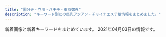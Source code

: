 ```yaml
---
title: "国分寺・立川・八王子・東京郊外"
description: "キーワード別にの巨乳アジアン・チャイナエステ嬢情報をまとめました。"
---
```


新着画像と新着キーワードをまとめています。
2021年04月03日の情報です。

<DmmAffiliateIns />
<KeywordTable
  shops={
    [
    {
        "url": "http://www.mens-hana.info/",
        "img_links": [
            "http://www.mens-hana.info/files/008.jpg",
            "http://www.mens-hana.info/files/004.jpg",
            "http://www.mens-hana.info/files/002.jpg",
            "http://www.mens-hana.info/i/img/line-rec.jpg",
            "http://www.mens-hana.info/img/gm1.png",
            "http://www.mens-hana.info/img/gm6.png",
            "http://www.mens-hana.info/files/013-02.jpg",
            "http://www.mens-hana.info/img/p4t1.png",
            "http://www.mens-hana.info/files/012.jpg",
            "http://www.mens-hana.info/files/017-02.jpg",
            "http://www.mens-hana.info/files/011.jpg",
            "http://www.mens-hana.info/files/014-02.jpg",
            "http://www.mens-hana.info/i/img/line-sys.jpg",
            "http://www.mens-hana.info/img/fly.png",
            "http://www.mens-hana.info/img/topt4.png",
            "http://www.mens-hana.info/img/p5t1.png",
            "http://www.mens-hana.info/files/007.jpg",
            "http://www.mens-hana.info/img/p2t1.png",
            "http://www.mens-hana.info/files/009.jpg",
            "http://www.mens-hana.info/files/005.jpg",
            "http://www.mens-hana.info/img/topt1.png",
            "http://www.mens-hana.info/img/line1.png",
            "http://www.mens-hana.info/img/gm4.png",
            "http://www.mens-hana.info/files/014.jpg",
            "http://www.mens-hana.info/files/011-02.jpg",
            "http://www.mens-hana.info/files/007-02.jpg",
            "http://www.mens-hana.info/img/frame_m.png",
            "http://www.mens-hana.info/files/003-02.jpg",
            "http://www.mens-hana.info/img/age.png",
            "http://www.mens-hana.info/files/012-02.jpg",
            "http://www.mens-hana.info/img/flower.png",
            "http://www.mens-hana.info/img/gm3.png",
            "http://www.mens-hana.info/img/mobile.png",
            "http://www.mens-hana.info/files/006.jpg",
            "http://www.mens-hana.info/img/tel.png",
            "http://www.mens-hana.info/i/img/line-acc.jpg",
            "http://www.mens-hana.info/files/015.jpg",
            "http://www.mens-hana.info/files/006-02.jpg",
            "http://www.mens-hana.info/img/gm5.png",
            "http://www.mens-hana.info/img/p3t1.png",
            "http://www.mens-hana.info/img/new_item.jpg",
            "http://www.mens-hana.info/img/p6t1.png",
            "http://www.mens-hana.info/img/gm2.png",
            "http://www.mens-hana.info/files/002-02.jpg",
            "http://www.mens-hana.info/files/009-02.jpg",
            "http://www.mens-hana.info/img/goback.jpg",
            "http://www.mens-hana.info/files/008-02.jpg",
            "http://www.mens-hana.info/files/017.jpg",
            "http://www.mens-hana.info/files/013.jpg",
            "http://www.mens-hana.info/i/img/line-staff.jpg",
            "http://www.mens-hana.info/files/005-02.jpg",
            "http://www.mens-hana.info/files/004-02.jpg",
            "http://www.mens-hana.info/files/015-02.jpg",
            "http://www.mens-hana.info/files/003.jpg",
            "http://www.mens-hana.info/img/topt2.png",
            "http://www.mens-hana.info/i/img/line-cam.jpg"
        ],
        "keywords": {
            "C": 49,
            "D": 2,
            "85": 38,
            "83": 2,
            "E": 2,
            "89": 2,
            "86": 14,
            "84": 2
        },
        "name": "\u82b1",
        "station": "JR\u56fd\u5206\u5bfa\u99c5\u5317\u53e3"
    },
    {
        "name": "\u3072\u307e\u308f\u308a",
        "img_links": [
            "https://himawari.tyo.cm/images/link_nav03.jpg",
            "https://himawari.tyo.cm/photos/sites/47/2020/10/2020100208175477.jpg",
            "https://himawari.tyo.cm/images/link_nav04.jpg",
            "https://himawari.tyo.cm/images/sp_top.jpg",
            "https://himawari.tyo.cm/images/info1.jpg",
            "https://himawari.tyo.cm/images/link_nav05.jpg",
            "https://himawari.tyo.cm/images/link_nav06.jpg",
            "https://himawari.tyo.cm/photos/sites/47/2020/10/2020100208175541.jpg",
            "https://himawari.tyo.cm/photos/sites/47/2020/10/202010020817547.jpg",
            "https://himawari.tyo.cm/images/top_slider02.jpg",
            "https://himawari.tyo.cm/images/info3.jpg",
            "https://himawari.tyo.cm/images/side_mobile.jpg",
            "https://himawari.tyo.cm/photos/sites/47/2020/10/2020100208175350.jpg",
            "https://himawari.tyo.cm/images/side_tel.jpg",
            "https://himawari.tyo.cm/photos/sites/47/2020/10/2020100208175534.jpg",
            "https://himawari.tyo.cm/photos/sites/47/2020/10/2020100603052948.jpg",
            "https://himawari.tyo.cm/images/link_nav02.jpg",
            "https://himawari.tyo.cm/images/side_link.jpg",
            "https://himawari.tyo.cm/images/link_nav07.jpg",
            "https://himawari.tyo.cm/images/link_nav01.jpg",
            "https://himawari.tyo.cm/images/top_slider01.jpg",
            "https://himawari.tyo.cm/images/top.png",
            "https://himawari.tyo.cm/photos/sites/47/2021/02/2021021607515371.jpg",
            "https://himawari.tyo.cm/images/info2.jpg",
            "https://himawari.tyo.cm/images/ico01.png",
            "https://himawari.tyo.cm/photos/sites/47/2020/10/202010020817559.jpg"
        ],
        "url": "https://himawari.tyo.cm/",
        "station": "JR\u516b\u738b\u5b50\u99c5\u5357\u53e3",
        "keywords": {
            "D": 7,
            "85": 3,
            "87": 1,
            "86": 4,
            "E": 1
        }
    },
    {
        "img_links": [
            "http://midori.este88.com/i/120/mina1.jpg",
            "http://midori.este88.com/images/s-recriut.jpg",
            "http://midori.este88.com/images/aya1.jpg",
            "http://midori.este88.com/images/emi1.jpg",
            "http://midori.este88.com/images/news.jpg",
            "http://midori.este88.com/images/pick.jpg",
            "http://midori.este88.com/images/mina1.jpg",
            "http://midori.este88.com/images/mobile1.jpg",
            "http://midori.este88.com/images/riri1.jpg",
            "http://midori.este88.com/images/mobile.jpg",
            "http://midori.este88.com/images/info.jpg",
            "http://midori.este88.com/images/s-staff.jpg",
            "http://midori.este88.com/images/nanami1.jpg",
            "http://midori.este88.com/images/yumi1.jpg",
            "http://midori.este88.com/images/mari1.jpg"
        ],
        "station": "\u6771\u4e45\u7559\u7c73\u99c5\u5317\u53e3",
        "keywords": {},
        "url": "http://midori.este88.com/",
        "name": "\u7dd1\u5065\u5eb7\u9928"
    },
    {
        "keywords": {
            "C": 15
        },
        "img_links": [
            "http://rlx-msg.com/staff/mai/01.jpg",
            "http://rlx-msg.com/img/access/kanban.png",
            "http://rlx-msg.com/img/ttl_recbnr.png",
            "http://rlx-msg.com/pic/head.jpg",
            "http://rlx-msg.com/staff/eri/01.jpg",
            "http://rlx-msg.com/pic/topimg4.jpg",
            "http://rlx-msg.com/pic/topimg3.jpg",
            "http://rlx-msg.com/staff/naho/01.jpg",
            "http://rlx-msg.com/pic/topimg2.jpg",
            "http://rlx-msg.com/staff/minami/01.jpg",
            "http://rlx-msg.com/img/ttl_mobile.png",
            "http://rlx-msg.com/img/ttl_staff.png",
            "http://rlx-msg.com/pic/topimg1.jpg",
            "http://rlx-msg.com/i/files/homeimg.jpg",
            "http://rlx-msg.com/staff/ai/01.jpg",
            "http://rlx-msg.com/staff/saya/01.jpg"
        ],
        "url": "http://rlx-msg.com/",
        "name": "\u5eb7\u697d",
        "station": "JR\u516b\u738b\u5b50\u99c5\u5317\u53e3"
    },
    {
        "keywords": {
            "E": 1,
            "83": 1,
            "C": 4,
            "85": 1,
            "87": 1
        },
        "url": "https://seifukuyuwaku.oks.bz/",
        "img_links": [
            "https://seifukuyuwaku.oks.bz/images/room3.jpg",
            "https://seifukuyuwaku.oks.bz/images/link.jpg",
            "https://seifukuyuwaku.oks.bz/photos/sites/70/2020/12/2020122013355017.jpeg",
            "https://seifukuyuwaku.oks.bz/images/s_staff1.png",
            "https://seifukuyuwaku.oks.bz/images/s_pick.jpg",
            "https://seifukuyuwaku.oks.bz/photos/sites/70/2020/12/2020121208024127.jpeg",
            "https://seifukuyuwaku.oks.bz/photos/sites/70/2020/11/2020112406403480.jpg",
            "https://seifukuyuwaku.oks.bz/images/room1.jpg",
            "https://seifukuyuwaku.oks.bz/photos/sites/70/2020/11/2020113014024511.jpeg",
            "https://seifukuyuwaku.oks.bz/images/s_staff.png",
            "https://seifukuyuwaku.oks.bz/images/mobile.jpg",
            "https://seifukuyuwaku.oks.bz/photos/sites/70/2020/12/202012251539104.jpeg",
            "https://seifukuyuwaku.oks.bz/images/room2.jpg",
            "https://seifukuyuwaku.oks.bz/images/s_news.png",
            "https://seifukuyuwaku.oks.bz/images/new.jpg",
            "https://seifukuyuwaku.oks.bz/photos/sites/70/2021/03/2021032307515017.jpeg",
            "https://seifukuyuwaku.oks.bz/images/s_ranking.png",
            "https://seifukuyuwaku.oks.bz/photos/sites/70/2020/11/2020112708472471.jpeg",
            "https://seifukuyuwaku.oks.bz/photos/sites/70/2020/12/2020121414441228.jpeg",
            "https://seifukuyuwaku.oks.bz/images/room4.jpg",
            "https://seifukuyuwaku.oks.bz/images/top.png",
            "https://seifukuyuwaku.oks.bz/photos/sites/70/2020/11/2020112406403396.jpg",
            "https://seifukuyuwaku.oks.bz/photos/sites/70/2020/12/2020121013104898.jpeg",
            "https://seifukuyuwaku.oks.bz/images/info.jpg",
            "https://seifukuyuwaku.oks.bz/photos/sites/70/2020/11/2020112504053939.jpg"
        ],
        "name": "\u5236\u670d\u306e\u8a98\u60d1",
        "station": "JR\u7acb\u5ddd\u99c5\u5357\u53e3"
    },
    {
        "keywords": {
            "C": 9
        },
        "img_links": [
            "http://aroma-treat.com/pic/head.png",
            "http://aroma-treat.com/img/mobile.png",
            "http://aroma-treat.com/pic/topimg2.jpg",
            "http://aroma-treat.com/img/promise.png",
            "http://aroma-treat.com/i/files/homeimg.jpg",
            "http://aroma-treat.com/img/ttl_staff.png",
            "http://aroma-treat.com/pic/topimg1.jpg"
        ],
        "name": "\u30cf\u30ef\u30a4\u7652\u3057",
        "station": "JR\u7fbd\u6751\u99c5\u6771\u53e3",
        "url": "http://aroma-treat.com/"
    },
    {
        "url": "http://www.ai-es.info/",
        "img_links": [
            "http://www.ai-es.info/img/mimi.jpg",
            "http://www.ai-es.info/images/interior_t.png",
            "http://www.ai-es.info/img/momo2.jpg",
            "http://www.ai-es.info/images/staff_t.png",
            "http://www.ai-es.info/images/b2.png",
            "http://www.ai-es.info/images/rem.jpg",
            "http://www.ai-es.info/img/emi1.jpg",
            "http://www.ai-es.info/img/yumi1.jpg",
            "http://www.ai-es.info/images/s1.jpg",
            "http://www.ai-es.info/img/mimi2.jpg",
            "http://www.ai-es.info/images/news.jpg",
            "http://www.ai-es.info/images/s2.png",
            "http://www.ai-es.info/img/emi.jpg",
            "http://www.ai-es.info/images/mobile.jpg",
            "http://www.ai-es.info/img/momo.jpg",
            "http://www.ai-es.info/img/momo3.jpg",
            "http://www.ai-es.info/images/b1.png",
            "http://www.ai-es.info/img/yumi.jpg",
            "http://www.ai-es.info/img/aya.jpg",
            "http://www.ai-es.info/img/rei.jpg",
            "http://www.ai-es.info/img/mimi1.jpg",
            "http://www.ai-es.info/images/head.jpg",
            "http://www.ai-es.info/img/momo1.jpg",
            "http://www.ai-es.info/images/interior.png",
            "http://www.ai-es.info/img/rei2.jpg",
            "http://www.ai-es.info/images/topgirl.jpg",
            "http://www.ai-es.info/img/aya1.jpg",
            "http://www.ai-es.info/img/rei1.jpg"
        ],
        "keywords": {
            "87": 2,
            "86": 1,
            "84": 2,
            "88": 1
        },
        "name": "\u5b89\u5fc3\u82d1",
        "station": "JR\u516b\u738b\u5b50\u99c5\u5357\u53e3"
    },
    {
        "url": "http://candy.jpn.cm/",
        "keywords": {
            "85": 1,
            "E": 2,
            "86": 5,
            "88": 1,
            "C": 28,
            "D": 8,
            "87": 4
        },
        "img_links": [
            "http://candy.jpn.cm/photos/sites/67/2019/03/201903220442120.jpg",
            "http://candy.jpn.cm/images/room5.jpg",
            "http://candy.jpn.cm/images/link1.jpg",
            "http://candy.jpn.cm/photos/sites/67/2019/04/2019041107590969.jpg",
            "http://candy.jpn.cm/images/newface1.jpg",
            "http://candy.jpn.cm/images/girl-z1.jpg",
            "http://candy.jpn.cm/images/mobile.png",
            "http://candy.jpn.cm/photos/sites/67/2019/04/2019042307544524.jpg",
            "http://candy.jpn.cm/photos/sites/67/2019/03/2019032204421232.jpg",
            "http://candy.jpn.cm/images/top.jpg",
            "http://candy.jpn.cm/photos/sites/67/2020/02/2020021006215846.jpg",
            "http://candy.jpn.cm/images/s_news.jpg",
            "http://candy.jpn.cm/photos/sites/67/2019/06/2019061406141820.jpg",
            "http://candy.jpn.cm/images/girl-z2.jpg",
            "http://candy.jpn.cm/images/room2.jpg",
            "http://candy.jpn.cm/images/room4.jpg",
            "http://candy.jpn.cm/images/room3.jpg",
            "http://candy.jpn.cm/photos/sites/67/2019/06/2019060407164073.jpg",
            "http://candy.jpn.cm/images/staff01.jpg",
            "http://candy.jpn.cm/photos/sites/67/2019/08/201908010438494.jpg",
            "http://candy.jpn.cm/photos/sites/67/2019/12/2019120305152125.jpg",
            "http://candy.jpn.cm/photos/sites/67/2020/10/2020100603095899.jpg",
            "http://candy.jpn.cm/photos/sites/67/2021/02/2021021608063326.jpg"
        ],
        "station": "JR\u516b\u738b\u5b50\u99c5",
        "name": "\u30ad\u30e3\u30f3\u30c7\u30a3"
    },
    {
        "station": "JR\u516b\u738b\u5b50\u99c5\u5317\u53e3",
        "keywords": {
            "\u30bb\u30af\u30b7\u30fc": 1,
            "84": 1,
            "\u4e73": 1,
            "86": 4,
            "F": 2,
            "D": 4,
            "C": 36,
            "82": 2,
            "83": 2,
            "87": 1,
            "\u7206\u4e73": 1
        },
        "name": "\u30a2\u30b5\u30d2\u30a8\u30b9\u30c6",
        "img_links": [
            "https://www.asahi-esthe.com/wp-content/uploads/2020/06/6fd69a76919d1ee0ef632a76b84ab15-300x148.jpg",
            "https://www.asahi-esthe.com/wp-content/uploads/2017/11/spa-voucher-630x630.png",
            "https://www.asahi-esthe.com/wp-content/uploads/bb-plugin/cache/210fa707f8140385468452419b504c6-circle.jpg",
            "https://www.asahi-esthe.com/wp-content/uploads/bb-plugin/cache/1e42fd7e9bdb1a5dc28e8e5c27a41d7-circle.jpg",
            "https://www.asahi-esthe.com/wp-content/uploads/2020/06/5bb5966b2987ff767e3073f6f9a5e26-300x148.jpg",
            "https://www.asahi-esthe.com/wp-content/uploads/2016/12/second-pic-shop-630x630.jpg",
            "https://www.asahi-esthe.com/wp-content/uploads/2020/07/6e18dba538d1cb1a28011c3ad2204a3-300x149.jpg",
            "https://www.asahi-esthe.com/wp-content/uploads/2020/06/307af00e6376110eb594cb21a951129-300x300.jpg",
            "https://www.asahi-esthe.com/wp-content/uploads/2020/08/f19c130ced625e76df374e92656c4ce-300x149.jpg",
            "https://www.asahi-esthe.com/wp-content/uploads/2013/04/large-315x315.jpg",
            "https://www.asahi-esthe.com/wp-content/uploads/2020/06/85add3b7a160d71cd1796851b869684-300x300.jpg",
            "https://www.asahi-esthe.com/wp-content/uploads/2017/11/spa-voucher-315x315.png",
            "https://www.asahi-esthe.com/wp-content/uploads/2020/06/original.jpg",
            "https://www.asahi-esthe.com/wp-content/uploads/2020/08/bc6791c99340b30e294fd30338d4d53-300x149.jpg",
            "https://www.asahi-esthe.com/wp-content/uploads/2020/11/11111111-300x216.png",
            "https://www.asahi-esthe.com/wp-content/uploads/2020/07/1cb1e6f9d5bff20362d37bef344b8df-300x149.jpg",
            "https://www.asahi-esthe.com/wp-content/uploads/2020/06/66bb3f68b419ba492e9539a10c4144d-300x147.jpg",
            "https://www.asahi-esthe.com/wp-content/uploads/bb-plugin/cache/e19c7f0b0ae2e32f371cbb274f69ba5-1-circle.jpg",
            "https://www.asahi-esthe.com/wp-content/uploads/2013/04/large-100x100.jpg",
            "https://www.asahi-esthe.com/wp-content/uploads/2020/08/2c86a3401864a9b267c1d2345735b08-300x148.jpg",
            "https://www.asahi-esthe.com/wp-content/uploads/2017/11/spa-voucher.png",
            "https://www.asahi-esthe.com/wp-content/uploads/2020/08/0f8ba5b717266f71f4702c789fa2f9b-300x148.jpg",
            "https://www.asahi-esthe.com/wp-content/uploads/2013/04/large-630x401.jpg",
            "https://www.asahi-esthe.com/wp-content/uploads/2019/11/slider1.jpg",
            "https://www.asahi-esthe.com/wp-content/uploads/2020/08/af1d1de8869cc72f89fe89aa359c2ea-300x148.jpg",
            "https://www.asahi-esthe.com/wp-content/uploads/bb-plugin/cache/56da5ca7cef7df50174c195fae659f9-circle.jpg",
            "https://www.asahi-esthe.com/wp-content/uploads/2020/12/237aa05907c61714132e500609d16c9-300x300.jpg",
            "https://www.asahi-esthe.com/wp-content/uploads/2020/06/652ddc2fe484fa8033de98238a068a4-300x300.jpg",
            "https://www.asahi-esthe.com/wp-content/uploads/2020/06/95c3b4b4cb3df28b5fd1c1cd2382212-300x148.jpg",
            "https://www.asahi-esthe.com/wp-content/uploads/2020/07/5be1e8c25d1ac2b61b029a9d7c7a1d5-300x149.jpg",
            "https://www.asahi-esthe.com/wp-content/uploads/bb-plugin/cache/31245c5f2d2dff6fd0cbab31f48f187-circle.jpg",
            "https://www.asahi-esthe.com/wp-content/uploads/bb-plugin/cache/cdb6f84ce805b50aab0ecc7dea3fc6b-circle.jpg",
            "https://www.asahi-esthe.com/wp-content/uploads/2020/08/e120bbf3d39ca1935f96a502b637503-300x148.jpg",
            "https://www.asahi-esthe.com/wp-content/uploads/2020/06/1e42fd7e9bdb1a5dc28e8e5c27a41d7-300x300.jpg",
            "https://www.asahi-esthe.com/wp-content/uploads/2020/06/687ab1685328def3787c2cc7742d37f-300x148.jpg",
            "https://www.asahi-esthe.com/wp-content/plugins/beaver-builder-lite-version/img/pixel.png",
            "https://www.asahi-esthe.com/wp-content/uploads/bb-plugin/cache/5d91b0ca5dc4839ced8698e076eb5a8-circle.jpg",
            "https://www.asahi-esthe.com/wp-content/uploads/bb-plugin/cache/10378013268d3d764f8251835a15d1a-circle.jpg",
            "https://www.asahi-esthe.com/wp-content/uploads/2020/06/cdfecb6a823ebebbd6330a7a7ecc731-300x148.jpg",
            "https://www.asahi-esthe.com/wp-content/uploads/2021/03/6014147c2bd07394e0fe58d3e9d6839.jpg",
            "https://www.asahi-esthe.com/wp-content/uploads/2020/06/serapisuto-300x106.png",
            "https://www.asahi-esthe.com/wp-content/uploads/bb-plugin/cache/07027559cbf2cb609533bc524e06905-circle.jpg",
            "https://www.asahi-esthe.com/wp-content/uploads/bb-plugin/cache/f532f6c49a0c2e54634ac09476dcb43-1022x1024-circle.jpg"
        ],
        "url": "https://www.asahi-esthe.com/"
    },
    {
        "name": "Bali SPA",
        "img_links": [
            "http://www.bali.mensnv.com/sp/menu/interior.jpg",
            "http://www.bali.mensnv.com/files/004.jpg",
            "http://www.bali.mensnv.com/files/007.jpg",
            "http://www.bali.mensnv.com/files/008.jpg",
            "http://www.bali.mensnv.com/files/012.jpg",
            "http://www.bali.mensnv.com/files/013.jpg",
            "http://www.bali.mensnv.com/sp/menu/staff.jpg",
            "http://www.bali.mensnv.com/images/line.png",
            "http://www.bali.mensnv.com/files/009.jpg",
            "http://www.bali.mensnv.com/images/mobile.jpg",
            "http://www.bali.mensnv.com/sp/menu/top.jpg",
            "http://www.bali.mensnv.com/images/head.jpg",
            "http://www.bali.mensnv.com/sp/images/tel.jpg",
            "http://www.bali.mensnv.com/images/ta.jpg",
            "http://www.bali.mensnv.com/sp/images/newsb.jpg",
            "http://www.bali.mensnv.com/sp/images/link_t.jpg",
            "http://www.bali.mensnv.com/sp/images/news.jpg",
            "http://www.bali.mensnv.com/files/006-02.jpg",
            "http://www.bali.mensnv.com/files/007-02.jpg",
            "http://www.bali.mensnv.com/sp/images/footer.jpg",
            "http://www.bali.mensnv.com/images/interior_t.png",
            "http://www.bali.mensnv.com/files/015-02.jpg",
            "http://www.bali.mensnv.com/images/rec2.png",
            "http://www.bali.mensnv.com/images/sm.jpg",
            "http://www.bali.mensnv.com/files/004-02.jpg",
            "http://www.bali.mensnv.com/sp/images/top.jpg",
            "http://www.bali.mensnv.com/images/sys3.png",
            "http://www.bali.mensnv.com/files/008-02.jpg",
            "http://www.bali.mensnv.com/sp/images/time.jpg",
            "http://www.bali.mensnv.com/files/001-02.jpg",
            "http://www.bali.mensnv.com/files/014.jpg",
            "http://www.bali.mensnv.com/images/int1.png",
            "http://www.bali.mensnv.com/sp/images/topgirl.jpg",
            "http://www.bali.mensnv.com/sp/images/staff_t.jpg",
            "http://www.bali.mensnv.com/images/link_t.png",
            "http://www.bali.mensnv.com/files/011.jpg",
            "http://www.bali.mensnv.com/images/news.jpg",
            "http://www.bali.mensnv.com/files/011-02.jpg",
            "http://www.bali.mensnv.com/files/003.jpg",
            "http://www.bali.mensnv.com/sp/images/head.jpg",
            "http://www.bali.mensnv.com/files/013-02.jpg",
            "http://www.bali.mensnv.com/images/concept.jpg",
            "http://www.bali.mensnv.com/images/sys2.png",
            "http://www.bali.mensnv.com/files/012-02.jpg",
            "http://www.bali.mensnv.com/sp/images/pc.jpg",
            "http://www.bali.mensnv.com/files/015.jpg",
            "http://www.bali.mensnv.com/images/int2.png",
            "http://www.bali.mensnv.com/sp/images/interior_t.jpg",
            "http://www.bali.mensnv.com/files/003-02.jpg",
            "http://www.bali.mensnv.com/images/sys1.png",
            "http://www.bali.mensnv.com/files/014-02.jpg",
            "http://www.bali.mensnv.com/files/010-02.jpg",
            "http://www.bali.mensnv.com/files/006.jpg",
            "http://www.bali.mensnv.com/files/010.jpg",
            "http://www.bali.mensnv.com/images/staff_t.png",
            "http://www.bali.mensnv.com/images/rec1.png",
            "http://www.bali.mensnv.com/files/001.jpg",
            "http://www.bali.mensnv.com/files/009-02.jpg"
        ],
        "url": "http://www.bali.mensnv.com/",
        "station": "JR\u56fd\u5206\u5bfa\u99c5\u5317\u53e3",
        "keywords": {
            "86": 4,
            "D": 8,
            "C": 8,
            "E": 6,
            "85": 2,
            "87": 14,
            "89": 2,
            "88": 2,
            "90": 2
        }
    },
    {
        "name": "\u30ad\u30e5\u30f3",
        "keywords": {
            "E": 4,
            "D": 2
        },
        "img_links": [
            "http://www.kyun.work/staff/sakura1.jpg",
            "http://www.kyun.work/images/recruit/nagare_02.jpg",
            "http://www.kyun.work/images/mainvisual_01_s.jpg",
            "http://www.kyun.work/images/icon_new.png",
            "http://www.kyun.work/staff/mika1.jpg",
            "http://www.kyun.work/staff/hime2.jpg",
            "http://www.kyun.work/images/recruit/point_06.png",
            "http://www.kyun.work/images/recruit/nagare_06.png",
            "http://www.kyun.work/images/recruit/point_03.png",
            "http://www.kyun.work/images/recruit/req_03.jpg",
            "http://www.kyun.work/images/no_image.jpg",
            "http://www.kyun.work/images/icon_ranking_02.png",
            "http://www.kyun.work/images/recruit/nagare_07.png",
            "http://www.kyun.work/images/icon_ranking_01.png",
            "http://www.kyun.work/images/icon_ranking_04.png",
            "http://www.kyun.work/images/recruit/point_05.png",
            "http://www.kyun.work/images/recruit/nagare_01.jpg",
            "http://www.kyun.work/images/head_interior.jpg",
            "http://www.kyun.work/images/recruit/point_08.png",
            "http://www.kyun.work/staff/moe1.jpg",
            "http://www.kyun.work/images/mainvisual_02_s.jpg",
            "http://www.kyun.work/images/recruit/point_04.png",
            "http://www.kyun.work/images/mainvisual_01.jpg",
            "http://www.kyun.work/images/icon_ranking_03.png",
            "http://www.kyun.work/images/mainvisual_02.jpg",
            "http://www.kyun.work/images/recruit/nagare_05.png",
            "http://www.kyun.work/images/trigger.jpg",
            "http://www.kyun.work/images/recruit/nagare_03.jpg",
            "http://www.kyun.work/staff/hime1.jpg",
            "http://www.kyun.work/images/recruit/point_09.png",
            "http://www.kyun.work/images/sw_tel.png",
            "http://www.kyun.work/images/recruit/point_07.png",
            "http://www.kyun.work/images/sw_home.png",
            "http://www.kyun.work/images/recruit/sp_mainvisual.jpg",
            "http://www.kyun.work/images/recruit/message_03.png",
            "http://www.kyun.work/images/head_therapist.jpg"
        ],
        "url": "http://www.kyun.work/",
        "station": "JR\u897f\u516b\u738b\u5b50\u99c5\u5317\u53e3"
    },
    {
        "name": "\u6d77\u306e\u30e9\u30f3\u30c9",
        "station": "JR\u798f\u751f\u99c5\u897f\u53e3",
        "img_links": [
            "http://sakura.abnavi.info/photos/sites/7/2020/05/2020052205330384.jpg",
            "http://sakura.abnavi.info/images/room1.jpg",
            "http://sakura.abnavi.info/images/room4.jpg",
            "http://sakura.abnavi.info/images/room3.jpg",
            "http://sakura.abnavi.info/images/s_staff.jpg",
            "http://sakura.abnavi.info/images/room2.jpg",
            "http://sakura.abnavi.info/images/s1.jpg",
            "http://sakura.abnavi.info/photos/sites/7/2020/05/202005220533033.jpg",
            "http://sakura.abnavi.info/images/s_news.jpg",
            "http://sakura.abnavi.info/photos/sites/7/2020/05/2020052205330455.jpg",
            "http://sakura.abnavi.info/images/pick.jpg",
            "http://sakura.abnavi.info/images/mobile.jpg",
            "http://sakura.abnavi.info/images/top.jpg",
            "http://sakura.abnavi.info/photos/sites/7/2020/11/2020110507462192.jpg",
            "http://sakura.abnavi.info/images/s3.jpg",
            "http://sakura.abnavi.info/images/room5.jpg"
        ],
        "keywords": {
            "86": 10,
            "D": 20,
            "85": 5,
            "83": 5,
            "C": 12
        },
        "url": "http://sakura.abnavi.info/"
    },
    {
        "url": "https://ca-girl.com/",
        "station": "JR\u56fd\u5206\u5bfa\u99c5\u5317\u53e3",
        "keywords": {},
        "img_links": [],
        "name": "Cawaii Girl\uff5e\u304b\u308f\u3044\u3044\u30ac\u30fc\u30eb\uff5e"
    },
    {
        "img_links": [
            "http://relaxpa.xyz/images/tit-staff.jpg",
            "http://relaxpa.xyz/images/g3.jpg",
            "http://relaxpa.xyz/images/kana2.jpg",
            "http://relaxpa.xyz/images/yumi0.jpg",
            "http://relaxpa.xyz/images/room4.jpg",
            "http://relaxpa.xyz/images/mobile.jpg",
            "http://relaxpa.xyz/images/g2.jpg",
            "http://relaxpa.xyz/images/nei03.jpg",
            "http://relaxpa.xyz/images/g5.jpg",
            "http://relaxpa.xyz/images/kana1.jpg",
            "http://relaxpa.xyz/images/g0.jpg",
            "http://relaxpa.xyz/images/news1.jpg",
            "http://relaxpa.xyz/images/room2.jpg",
            "http://relaxpa.xyz/images/top.jpg",
            "http://relaxpa.xyz/images/yumi1.jpg",
            "http://relaxpa.xyz/images/room1.jpg",
            "http://relaxpa.xyz/images/room3.jpg",
            "http://relaxpa.xyz/images/g31.jpg",
            "http://relaxpa.xyz/images/g52.jpg",
            "http://relaxpa.xyz/images/g6.jpg"
        ],
        "url": "http://relaxpa.xyz/",
        "station": "JR\u516b\u738b\u5b50\u99c5\u5357\u53e3",
        "keywords": {
            "C": 13,
            "83": 1,
            "85": 4,
            "D": 1,
            "87": 1
        },
        "name": "\u30ea\u30e9\u30af\u30b9\u30d1"
    },
    {
        "url": "http://momoka.este.work/",
        "station": "\u4e45\u7c73\u5ddd\u99c5\u5317\u53e3",
        "img_links": [
            "http://momoka.este.work/end.png",
            "http://momoka.este.work/room2.jpg",
            "http://momoka.este.work/room4.jpg",
            "http://momoka.este.work/mens-esthe1.png",
            "http://momoka.este.work/room1.jpg",
            "http://momoka.este.work/mobile.jpg",
            "http://momoka.este.work/2019121106171659.jpg",
            "http://momoka.este.work/nbj2.jpg",
            "http://momoka.este.work/2019121106172252.jpg",
            "http://momoka.este.work/2019121106171979.jpg",
            "http://momoka.este.work/top.png",
            "http://momoka.este.work/s_staff.jpg",
            "http://momoka.este.work/room3.jpg",
            "http://momoka.este.work/2019121106170955.jpg",
            "http://momoka.este.work/2019123003062327.jpg",
            "http://momoka.este.work/2019121106173083.jpg",
            "http://momoka.este.work/s_news.jpg",
            "http://momoka.este.work/s_link.jpg"
        ],
        "name": "\u6843\u9999",
        "keywords": {
            "87": 3,
            "86": 1,
            "85": 1,
            "83": 1,
            "C": 1,
            "D": 5
        }
    },
    {
        "keywords": {
            "86": 12,
            "87": 12,
            "C": 12,
            "D": 12
        },
        "url": "http://www.sugoi.relaxmens.com/",
        "station": "JR\u7fbd\u6751\u99c5\u897f\u53e3",
        "img_links": [
            "http://www.sugoi.relaxmens.com/files/004.jpg",
            "http://www.sugoi.relaxmens.com/files/002.jpg",
            "http://www.sugoi.relaxmens.com/files/001.jpg",
            "http://www.sugoi.relaxmens.com/images/top.jpg",
            "http://www.sugoi.relaxmens.com/images/tit_therapist.png",
            "http://www.sugoi.relaxmens.com/images/img_tel.png",
            "http://www.sugoi.relaxmens.com/images/maining.jpg",
            "http://www.sugoi.relaxmens.com/files/003.jpg",
            "http://www.sugoi.relaxmens.com/images/sp_tit_new.png",
            "http://www.sugoi.relaxmens.com/images/sp_tit_therapist.png",
            "http://www.sugoi.relaxmens.com/images/sp_top.jpg",
            "http://www.sugoi.relaxmens.com/images/tit_new.png"
        ],
        "name": "\u3059\u3054\u3044\u7652\u3057"
    },
    {
        "station": "\u3072\u3070\u308a\u30f6\u4e18\u99c5\u5357\u53e3",
        "name": "\u304d\u3089\u3089",
        "img_links": [
            "http://sln-heal.com/img/att.png",
            "http://sln-heal.com/staff/risa/01mb.jpg",
            "http://sln-heal.com/img/ttl_mobile.png",
            "http://sln-heal.com/pic/topimg3.png",
            "http://sln-heal.com/staff/aya/01.jpg",
            "http://sln-heal.com/staff/nana/01.jpg",
            "http://sln-heal.com/pic/head.jpg",
            "http://sln-heal.com/pic/topimg2.png",
            "http://sln-heal.com/staff/yuki/01mb.jpg",
            "http://sln-heal.com/pic/topimg4.png",
            "http://sln-heal.com/i/files/homeimg.jpg",
            "http://sln-heal.com/img/ttl_rec.png",
            "http://sln-heal.com/pic/topimg5.png",
            "http://sln-heal.com/staff/risa/01.jpg",
            "http://sln-heal.com/img/ttl_staff.jpg",
            "http://sln-heal.com/staff/aya/01mb.jpg",
            "http://sln-heal.com/staff/nana/01mb.jpg",
            "http://sln-heal.com/pic/topimg1.png",
            "http://sln-heal.com/staff/yuki/01.jpg"
        ],
        "keywords": {
            "C": 13
        },
        "url": "http://sln-heal.com/"
    },
    {
        "url": "https://dear.tyo.cm/",
        "keywords": {
            "\u4e73": 21,
            "E": 2,
            "D": 27,
            "\u5de8\u4e73": 21,
            "C": 1
        },
        "name": "Dear",
        "img_links": [
            "https://dear.tyo.cm/photos/sites/45/2021/03/2021031514284231.jpeg",
            "https://dear.tyo.cm/photos/sites/45/2021/03/2021030814171875.jpeg",
            "https://esta-kanto.com/img/kanto/esta-200_40.jpg",
            "https://dear.tyo.cm/images/paypay.jpg",
            "https://dear.tyo.cm/images/room4.jpg",
            "https://dear.tyo.cm/photos/sites/45/2021/03/2021030502351960.jpeg",
            "https://dear.tyo.cm/images/amore.jpg",
            "https://dear.tyo.cm/images/s_link.jpg",
            "https://dear.tyo.cm/photos/sites/45/2021/03/2021031501311420.jpeg",
            "https://dear.tyo.cm/images/bj3.jpg",
            "https://dear.tyo.cm/images/link1.jpg",
            "https://dear.tyo.cm/photos/sites/45/2021/03/2021032517412422.jpg",
            "https://dear.tyo.cm/images/1.jpg",
            "https://dear.tyo.cm/images/room2.jpg",
            "https://dear.tyo.cm/photos/sites/45/2021/03/2021031514503951.jpeg",
            "https://dear.tyo.cm/photos/sites/45/2021/03/2021030923384449.jpeg",
            "https://dear.tyo.cm/images/info2.jpg",
            "https://dear.tyo.cm/photos/sites/45/2021/03/2021030910283925.jpeg",
            "https://dear.tyo.cm/images/koko_200x40.png",
            "https://dear.tyo.cm/images/s_staff.jpg",
            "https://dear.tyo.cm/images/s_info.jpg",
            "https://dear.tyo.cm/photos/sites/45/2020/08/2020080911385321.jpeg",
            "https://dear.tyo.cm/images/top.jpg",
            "https://dear.tyo.cm/images/room3.jpg",
            "https://dear.tyo.cm/images/member.jpg",
            "https://dear.tyo.cm/photos/sites/45/2021/03/2021031923414695.jpeg",
            "https://dear.tyo.cm/images/bj1.jpg",
            "https://dear.tyo.cm/photos/sites/45/2021/03/2021032017410551.jpg",
            "https://dear.tyo.cm/images/room1.jpg"
        ],
        "station": "JR\u516b\u738b\u5b50\u99c5\u5317\u53e3"
    },
    {
        "station": "JR\u56fd\u5206\u5bfa\u99c5\u5357\u53e3",
        "keywords": {
            "89": 6,
            "D": 9,
            "90": 3
        },
        "name": "\u30a2\u30b9\u30bf\u30fc",
        "img_links": [
            "http://www.relax-aster.com/css/staff/staff005.jpg",
            "http://www.relax-aster.com/css/nav/nav-005.jpg",
            "http://www.relax-aster.com/css/staff/staff10.jpg",
            "http://www.relax-aster.com/css/staff/staff00001.jpg",
            "http://www.relax-aster.com/css/staff/staff0001-b.jpg",
            "http://www.relax-aster.com/css/top-left003.jpg",
            "http://www.relax-aster.com/css/staff/staff0001-a.jpg",
            "http://www.relax-aster.com/css/staff/staff003-a.jpg",
            "http://www.relax-aster.com/css/nav/nav-004.jpg",
            "http://www.relax-aster.com/css/tel01.png",
            "http://www.relax-aster.com/css/osusume09.jpg",
            "http://www.relax-aster.com/css/staff/staff08.jpg",
            "http://www.relax-aster.com/css/staff/staff006.jpg",
            "http://www.relax-aster.com/css/staff/staff06-a.jpg",
            "http://www.relax-aster.com/css/staff/staff003.jpg",
            "http://www.relax-aster.com/css/nav/nav-001.jpg",
            "http://www.relax-aster.com/css/staff/staff09.jpg",
            "http://www.relax-aster.com/css/staff/staff007-b.jpg",
            "http://www.relax-aster.com/css/staff/staff08-a.jpg",
            "http://www.relax-aster.com/css/staff/staff11-a.jpg",
            "http://www.relax-aster.com/css/nav/nav-002.jpg",
            "http://www.relax-aster.com/css/nav/nav-006.jpg",
            "http://www.relax-aster.com/css/staff/staff005-a.jpg",
            "http://www.relax-aster.com/css/staff/staff0007.jpg",
            "http://www.relax-aster.com/css/staff/staff09-a.jpg",
            "http://www.relax-aster.com/css/staff/staff011.jpg",
            "http://www.relax-aster.com/css/staff/staff10-a.jpg",
            "http://www.relax-aster.com/css/staff/staff007-a.jpg",
            "http://www.relax-aster.com/css/nav/nav-003.jpg",
            "http://www.relax-aster.com/css/baner06.jpg"
        ],
        "url": "http://www.relax-aster.com/"
    },
    {
        "img_links": [
            "http://unmei.xyz/uploads/201010/1-20101013404MP.png",
            "http://unmei.xyz/plus/images/room5.jpg",
            "http://unmei.xyz/style/images/room1.jpg",
            "http://unmei.xyz/uploads/201204/1-2012041314051K.jpg",
            "http://unmei.xyz/style/images/room4.jpg",
            "http://unmei.xyz/style/images/end.jpg",
            "http://unmei.xyz/uploads/201207/1-20120F91545951.jpg",
            "http://unmei.xyz/style/images/room2.jpg",
            "http://unmei.xyz/uploads/201010/1-201010133944618.jpg",
            "http://unmei.xyz/style/images/girl-z1.jpg",
            "http://unmei.xyz/style/images/girl-z2.jpg",
            "http://unmei.xyz/uploads/201024/1-201024125031258.jpg",
            "http://unmei.xyz/uploads/210310/1-210310130413329.jpg",
            "http://unmei.xyz/uploads/201204/1-20120413135K17.jpg",
            "http://unmei.xyz/uploads/201207/1-20120F91552621.jpg",
            "http://unmei.xyz/uploads/201204/1-201204131333327.jpg",
            "http://unmei.xyz/uploads/201012/1-201012101KV21.jpg",
            "http://unmei.xyz/style/images/dt.jpg",
            "http://unmei.xyz/uploads/210319/1-21031Z9302T64.jpg",
            "http://unmei.xyz/style/images/room3.jpg",
            "http://unmei.xyz/uploads/201109/1-20110913395LL.jpg",
            "http://unmei.xyz/uploads/201012/1-201012101RI06.jpg",
            "http://unmei.xyz/uploads/201109/1-201109133931237.jpg",
            "http://unmei.xyz/style/images/staff_line.png",
            "http://unmei.xyz/uploads/201207/1-20120F91600P1.jpg",
            "http://unmei.xyz/style/images/bj3.png",
            "http://unmei.xyz/style/images/top.png",
            "http://unmei.xyz/uploads/210319/1-21031Z93051251.jpg",
            "http://unmei.xyz/uploads/201012/1-201012101S5192.jpg",
            "http://unmei.xyz/uploads/210319/1-21031Z931023Z.jpg",
            "http://unmei.xyz/uploads/210310/1-210310130402A6.jpg",
            "http://unmei.xyz/uploads/201026/1-2010261G0393M.jpg",
            "http://unmei.xyz/uploads/210310/1-21031013031J40.jpg",
            "http://unmei.xyz/uploads/201109/1-20110913400H13.jpg",
            "http://unmei.xyz/style/images/mobile.jpg",
            "http://unmei.xyz/uploads/201010/1-201010134113F3.png"
        ],
        "station": "JR\u56fd\u5206\u5bfa\u99c5\u5357\u53e3",
        "url": "http://unmei.xyz/",
        "keywords": {
            "E": 2,
            "86": 11,
            "C": 17,
            "D": 9
        },
        "name": "\u904b\u547d\u306e\u5973\u795e"
    },
    {
        "url": "http://hi-msg.com/rakuyu/",
        "keywords": {},
        "station": "JR\u516b\u738b\u5b50\u99c5\u5317\u53e3",
        "name": "\u697d\u7652",
        "img_links": [
            "http://hi-msg.com/rakuyu/img/p-12.png",
            "http://hi-msg.com/rakuyu/img/tel.jpg",
            "http://hi-msg.com/rakuyu/img/p-2.png",
            "http://hi-msg.com/rakuyu/img/s0.png",
            "http://hi-msg.com/rakuyu/img/p-0.png",
            "http://hi-msg.com/rakuyu/img/s2.png",
            "http://hi-msg.com/rakuyu/img/botton.jpg",
            "http://hi-msg.com/rakuyu/img/p-1.png",
            "http://hi-msg.com/rakuyu/img/p-3.png",
            "http://hi-msg.com/rakuyu/img/p-10.png",
            "http://hi-msg.com/rakuyu/img/p-9.png",
            "http://hi-msg.com/rakuyu/img/p-11.png"
        ]
    },
    {
        "station": "JR\u56fd\u5206\u5bfa\u99c5\u5357\u53e3",
        "keywords": {
            "87": 6,
            "85": 1,
            "90": 1,
            "F": 2,
            "86": 2,
            "89": 1,
            "E": 1,
            "D": 7,
            "C": 8
        },
        "name": "Girls",
        "img_links": [
            "http://www.girls.esjp.info/files/043-03.jpg",
            "http://www.girls.esjp.info/files/012-03.jpg",
            "http://www.girls.esjp.info/files/044-02.jpg",
            "http://www.girls.esjp.info/files/003-02.jpg",
            "http://www.girls.esjp.info/files/001-02.jpg",
            "http://www.girls.esjp.info/files/043-02.jpg",
            "http://www.girls.esjp.info/img/rsubt5.png",
            "http://www.girls.esjp.info/files/044-03.jpg",
            "http://www.girls.esjp.info/img/staff_top.jpg",
            "http://www.girls.esjp.info/files/007-03.jpg",
            "http://www.girls.esjp.info/img/staff_bottom.jpg",
            "http://www.girls.esjp.info/files/002-02.jpg",
            "http://www.girls.esjp.info/files/010.jpg",
            "http://www.girls.esjp.info/files/044.jpg",
            "http://www.girls.esjp.info/files/028.jpg",
            "http://www.girls.esjp.info/files/028-02.jpg",
            "http://www.girls.esjp.info/files/013-03.jpg",
            "http://www.girls.esjp.info/files/003-03.jpg",
            "http://www.girls.esjp.info/files/003.jpg",
            "http://www.girls.esjp.info/img/head.jpg",
            "http://www.girls.esjp.info/files/007-02.jpg",
            "http://www.girls.esjp.info/files/021-02.jpg",
            "http://www.girls.esjp.info/img/sys.jpg",
            "http://www.girls.esjp.info/files/043.jpg",
            "http://www.girls.esjp.info/img/telpnone.png",
            "http://www.girls.esjp.info/img/rsubt4.png",
            "http://www.girls.esjp.info/files/013-02.jpg",
            "http://www.girls.esjp.info/files/021-03.jpg",
            "http://www.girls.esjp.info/files/026.jpg",
            "http://www.girls.esjp.info/files/012-02.jpg",
            "http://www.girls.esjp.info/files/001.jpg",
            "http://www.girls.esjp.info/files/012.jpg",
            "http://www.girls.esjp.info/files/010-02.jpg",
            "http://www.girls.esjp.info/files/028-03.jpg",
            "http://www.girls.esjp.info/img/rsubt1.png",
            "http://www.girls.esjp.info/files/005-02.jpg",
            "http://www.girls.esjp.info/files/001-03.jpg",
            "http://www.girls.esjp.info/files/005.jpg",
            "http://www.girls.esjp.info/files/026-02.jpg",
            "http://www.girls.esjp.info/files/013.jpg",
            "http://www.girls.esjp.info/img/rsubt2.png",
            "http://www.girls.esjp.info/files/021.jpg",
            "http://www.girls.esjp.info/files/002-03.jpg",
            "http://www.girls.esjp.info/files/007.jpg",
            "http://www.girls.esjp.info/img/rsubt6.png",
            "http://www.girls.esjp.info/files/005-03.jpg",
            "http://www.girls.esjp.info/img/rsubt3.png",
            "http://www.girls.esjp.info/files/002.jpg",
            "http://www.girls.esjp.info/files/026-03.jpg",
            "http://www.girls.esjp.info/img/rsubt7.png",
            "http://www.girls.esjp.info/files/010-03.jpg"
        ],
        "url": "http://www.girls.esjp.info/"
    },
    {
        "station": "\u3072\u3070\u308a\u30f6\u4e18\u99c5\u5357\u53e3",
        "img_links": [
            "http://www.hibari.link/images/yumi.jpg",
            "http://www.hibari.link/images/nei_01.png",
            "http://www.hibari.link/images/news_top.jpg",
            "http://www.hibari.link/images/s-tu2.png",
            "http://www.hibari.link/images/s-tu1.png",
            "http://www.hibari.link/images/pagetop.png",
            "http://www.hibari.link/images/grande.jpg",
            "http://www.hibari.link/images/tite-link.png",
            "http://www.hibari.link/images/right_bottom.png",
            "http://www.hibari.link/images/girl_top.png",
            "http://www.hibari.link/images/girl_03.png",
            "http://www.hibari.link/images/g1.jpg",
            "http://www.hibari.link/images/nei_03.png",
            "http://www.hibari.link/images/news_bottom.jpg",
            "http://www.hibari.link/images/girl_01.png",
            "http://www.hibari.link/images/g7.jpg",
            "http://www.hibari.link/images/g07.jpg",
            "http://www.hibari.link/images/tite-magazine.png",
            "http://www.hibari.link/images/room7.jpg",
            "http://www.hibari.link/images/room1.jpg",
            "http://www.hibari.link/images/yuli.jpg",
            "http://www.hibari.link/images/girlx_top.png",
            "http://www.hibari.link/images/room2.jpg",
            "http://www.hibari.link/images/tite-staff.png",
            "http://www.hibari.link/images/yuyu.jpg",
            "http://www.hibari.link/images/room4.jpg",
            "http://www.hibari.link/images/1.jpg",
            "http://www.hibari.link/images/right_top.png",
            "http://www.hibari.link/images/g0.jpg",
            "http://www.hibari.link/images/mail.png",
            "http://www.hibari.link/images/g2.jpg"
        ],
        "keywords": {},
        "url": "http://www.hibari.link/",
        "name": "\u6c34\u306e\u7e01"
    },
    {
        "keywords": {
            "84": 12,
            "85": 4,
            "83": 4,
            "87": 4,
            "D": 4,
            "C": 22,
            "88": 8
        },
        "name": "\u6c99\u7f85\u6c99-\u30b5\u30e9\u30b5-",
        "img_links": [
            "http://www.a-salasa.com/img/top/img_service_06.png",
            "http://www.a-salasa.com/files/0127-03.jpg",
            "http://www.a-salasa.com/index3.jpg",
            "http://www.a-salasa.com/img/koko_120x60.png",
            "http://www.a-salasa.com/img/material/p2_ct1.png",
            "http://www.a-salasa.com/i/img/operation/img_service_06.png",
            "http://www.a-salasa.com/img/material/gm4_rollout.png",
            "http://www.a-salasa.com/i/img/shop/t4.jpg",
            "http://www.a-salasa.com/img/material/gm6_rollout.png",
            "http://www.a-salasa.com/files/0126-03.jpg",
            "http://www.a-salasa.com/files/0127.jpg",
            "http://www.a-salasa.com/files/0129-03.jpg",
            "http://www.a-salasa.com/img/material/p3_ct2.png",
            "http://www.a-salasa.com/files/046-02.jpg",
            "http://www.a-salasa.com/i/img/operation/img_service_01.png",
            "http://www.a-salasa.com/files/0104-02.jpg",
            "http://www.a-salasa.com/files/39-03.jpg",
            "http://www.a-salasa.com/files/0129.jpg",
            "http://www.a-salasa.com/files/0104.jpg",
            "http://www.a-salasa.com/img/material/gm5_rollout.png",
            "http://www.a-salasa.com/img/material/att.png",
            "http://www.a-salasa.com/img/material/p5_ct1.png",
            "http://www.a-salasa.com/img/material/backlistbtn.png",
            "http://www.a-salasa.com/files/0130.jpg",
            "http://www.a-salasa.com/i/img/operation/img_service_04.png",
            "http://www.a-salasa.com/i/img/operation/img_service_05.png",
            "http://www.a-salasa.com/i/img/shop/t3.jpg",
            "http://www.a-salasa.com/img/material/top_t4.png",
            "http://www.a-salasa.com/img/material/top_pickback.png",
            "http://www.a-salasa.com/img/top/img_service_03.png",
            "http://www.a-salasa.com/img/material/gm3_rollout.png",
            "http://www.a-salasa.com/img/material/gm1_rollout.png",
            "http://www.a-salasa.com/img/material/top_t5.png",
            "http://www.a-salasa.com/img/material/frames.png",
            "http://www.a-salasa.com/i/img/shop/t1.jpg",
            "http://www.a-salasa.com/img/material/age.png",
            "http://www.a-salasa.com/files/0130-03.jpg",
            "http://www.a-salasa.com/files/046.jpg",
            "http://www.a-salasa.com/img/top/img_service_04.png",
            "http://www.a-salasa.com/img/material/gm2_rollout.png",
            "http://www.a-salasa.com/img/material/top_t2.png",
            "http://www.a-salasa.com/img/material/top_t3.png",
            "http://www.a-salasa.com/i/img/shop/t2.jpg",
            "http://www.a-salasa.com/i/img/top-i.jpg",
            "http://www.a-salasa.com/files/0129-02.jpg",
            "http://www.a-salasa.com/files/0104-03.jpg",
            "http://www.a-salasa.com/img/material/camp20190808.jpg",
            "http://www.a-salasa.com/img/material/p4_ct1.png",
            "http://www.a-salasa.com/files/35-02.jpg",
            "http://www.a-salasa.com/img/material/top_t1.png",
            "http://www.a-salasa.com/files/35-03.jpg",
            "http://www.a-salasa.com/img/material/p3_ct1.png",
            "http://www.a-salasa.com/files/0126.jpg",
            "http://www.a-salasa.com/img/top/img_service_02.png",
            "http://www.a-salasa.com/files/046-03.jpg",
            "http://www.a-salasa.com/files/0127-02.jpg",
            "http://www.a-salasa.com/files/39.jpg",
            "http://www.a-salasa.com/img/material/01.jpg",
            "http://www.a-salasa.com/img/top/img_service_05.png",
            "http://www.a-salasa.com/files/35.jpg",
            "http://www.a-salasa.com/img/top/img_service_01.png",
            "http://www.a-salasa.com/img/material/camp20200128.jpg",
            "http://www.a-salasa.com/files/0126-02.jpg",
            "http://www.a-salasa.com/files/0130-02.jpg",
            "http://www.a-salasa.com/img/material/p7_ct1.png",
            "http://www.a-salasa.com/img/material/frameback.png",
            "http://www.a-salasa.com/files/39-02.jpg",
            "http://www.a-salasa.com/i/img/operation/img_service_03.png"
        ],
        "url": "http://www.a-salasa.com/",
        "station": "\u6771\u4e45\u7559\u7c73\u99c5\u5317\u53e3"
    },
    {
        "name": "RELALICE-\u30ea\u30e9\u30ea\u30b9-",
        "keywords": {},
        "url": "http://koi.este88.com/",
        "station": "JR\u62dd\u5cf6\u99c5\u5357\u53e3",
        "img_links": [
            "http://koi.este88.com/images/r07.jpg",
            "http://koi.este88.com/images/info.png",
            "http://koi.este88.com/img/header00.jpg",
            "http://koi.este88.com/img/header02.jpg",
            "http://koi.este88.com/gals/riri1.jpg",
            "http://koi.este88.com/gals/kana1.jpg",
            "http://koi.este88.com/img/header01.jpg",
            "http://koi.este88.com/gals/yuri1.jpg",
            "http://koi.este88.com/img/header03.jpg",
            "http://koi.este88.com/gals/ami1.jpg",
            "http://koi.este88.com/gals/mimi1.jpg"
        ]
    },
    {
        "station": "JR\u7acb\u5ddd\u99c5\u5357\u53e3",
        "name": "Lucky Day",
        "keywords": {
            "85": 60,
            "D": 110,
            "86": 50,
            "C": 16,
            "87": 20,
            "E": 20
        },
        "url": "http://lucky-day.jpn.vin/",
        "img_links": [
            "http://lucky-day.jpn.vin/photos/sites/70/2020/12/2020122415521749.jpg",
            "http://lucky-day.jpn.vin/photos/sites/70/2021/03/2021032818000221.jpg",
            "http://lucky-day.jpn.vin/images/acc4.jpg",
            "http://lucky-day.jpn.vin/images/r02.jpg",
            "http://lucky-day.jpn.vin/photos/sites/70/2020/10/2020102716195949.jpg",
            "http://lucky-day.jpn.vin/photos/sites/70/2020/11/2020112516280331.jpg",
            "http://lucky-day.jpn.vin/images/top.png",
            "http://lucky-day.jpn.vin/images/acc2.jpg",
            "http://lucky-day.jpn.vin/photos/sites/70/2021/04/2021040216081393.jpg",
            "http://lucky-day.jpn.vin/photos/sites/70/2020/11/2020112213351418.jpg",
            "http://lucky-day.jpn.vin/images/r01.jpg",
            "http://lucky-day.jpn.vin/photos/sites/70/2021/03/2021032613004961.jpg",
            "http://lucky-day.jpn.vin/images/tit-new.png",
            "http://lucky-day.jpn.vin/photos/sites/70/2021/02/2021022412332831.jpg",
            "http://lucky-day.jpn.vin/photos/sites/70/2020/10/2020102813214196.jpg",
            "http://lucky-day.jpn.vin/photos/sites/70/2021/02/2021021717523936.jpg",
            "http://lucky-day.jpn.vin/images/r03.jpg",
            "http://lucky-day.jpn.vin/images/acc1.jpg",
            "http://lucky-day.jpn.vin/images/r04.jpg",
            "http://lucky-day.jpn.vin/images/acc3.jpg",
            "http://lucky-day.jpn.vin/photos/sites/70/2020/11/2020110217103786.jpg",
            "http://lucky-day.jpn.vin/photos/sites/70/2020/07/2020073005191860.jpg",
            "http://lucky-day.jpn.vin/photos/sites/70/2020/11/2020112316215988.jpg",
            "http://lucky-day.jpn.vin/images/tit-infor.png",
            "http://lucky-day.jpn.vin/images/tit-gat.png",
            "http://lucky-day.jpn.vin/images/tit-pick.png",
            "http://lucky-day.jpn.vin/images/infor.png",
            "http://lucky-day.jpn.vin/images/tite-staff.png"
        ]
    },
    {
        "name": "\u30a2\u30ed\u30de\u30e9\u30d6",
        "keywords": {},
        "station": "JR\u516b\u738b\u5b50\u99c5\u5317\u53e3",
        "url": "http://aromalove.est-u.com/",
        "img_links": [
            "http://aromalove.est-u.com/images/index_01.jpg",
            "http://aromalove.est-u.com/images/index2_03.jpg",
            "http://aromalove.est-u.com/images/index2_02.jpg",
            "http://aromalove.est-u.com/images/s5.jpg",
            "http://aromalove.est-u.com/images/index_04.jpg",
            "http://aromalove.est-u.com/images/index3_03.jpg",
            "http://aromalove.est-u.com/images/index_02.jpg",
            "http://aromalove.est-u.com/images/index_03.jpg",
            "http://aromalove.est-u.com/images/index_08.jpg",
            "http://aromalove.est-u.com/images/index_10.jpg",
            "http://aromalove.est-u.com/images/s1.jpg",
            "http://aromalove.est-u.com/images/s2.jpg",
            "http://aromalove.est-u.com/images/staff_06.jpg",
            "http://aromalove.est-u.com/images/s3.jpg",
            "http://aromalove.est-u.com/images/s4.jpg",
            "http://aromalove.est-u.com/images/index_06.jpg",
            "http://menlog.net/link/menlog8831.jpg",
            "http://aromalove.est-u.com/images/aromalove8831.jpg"
        ]
    },
    {
        "name": "LUCKY",
        "url": "http://lucky.sphere.sc/",
        "keywords": {
            "E": 24,
            "85": 24,
            "D": 24,
            "87": 24,
            "83": 48,
            "C": 48,
            "90": 60
        },
        "station": "JR\u7acb\u5ddd\u99c5\u5357\u53e3",
        "img_links": [
            "http://lucky.sphere.sc/2/uploadimg/1593756798.jpg",
            "http://lucky.sphere.sc/int1.png",
            "http://lucky.sphere.sc/vis_theptframe.png",
            "http://lucky.sphere.sc/2/uploadimg/1614050682.jpeg",
            "http://lucky.sphere.sc/2/uploadimg/1611296691.jpeg",
            "http://lucky.sphere.sc/2/uploadimg/1574764277.jpg",
            "http://lucky.sphere.sc/2/uploadimg/1615705956.jpeg",
            "http://lucky.sphere.sc/2/uploadimg/1597029716.jpg",
            "http://lucky.sphere.sc/2/uploadimg/1593756884.jpg",
            "http://lucky.sphere.sc/dozdLZQPkhPUwC2.png",
            "http://lucky.sphere.sc/2/uploadimg/1565558725.jpg",
            "http://lucky.sphere.sc/2/uploadimg/1616570476.jpeg",
            "http://lucky.sphere.sc/2/uploadimg/1589888939.jpg",
            "https://LUCKY.pwchp.com/images/vis_theptframe.png",
            "http://lucky.sphere.sc/2/uploadimg/1596225793.jpg",
            "http://lucky.sphere.sc/2/uploadimg/1616307598.jpeg"
        ]
    },
    {
        "url": "http://seven-love.xyz.mn/",
        "name": "Seven\u604b",
        "station": "\u3072\u3070\u308a\u30f6\u4e18\u99c5\u5357\u53e3",
        "img_links": [],
        "keywords": {}
    },
    {
        "station": "JR\u9752\u6885\u99c5",
        "name": "\u9999",
        "url": "http://kaori.me-es.com/",
        "keywords": {},
        "img_links": [
            "http://kaori.me-es.com/images/info_09.jpg",
            "http://kaori.me-es.com/images/index_10.jpg",
            "http://kaori.me-es.com/girl/06.jpg",
            "http://kaori.me-es.com/images/index_05.jpg",
            "http://kaori.me-es.com/girl/08.jpg",
            "http://kaori.me-es.com/images/02.jpg",
            "http://kaori.me-es.com/images/rec_09.jpg",
            "http://kaori.me-es.com/images/index_18.jpg",
            "http://kaori.me-es.com/girl/01.jpg",
            "http://kaori.me-es.com/girl/05.jpg",
            "http://kaori.me-es.com/images/index_12.jpg",
            "http://kaori.me-es.com/images/rec.jpg",
            "http://kaori.me-es.com/images/index_02.jpg",
            "http://kaori.me-es.com/images/index_04.jpg",
            "http://kaori.me-es.com/images/index_07.jpg",
            "http://kaori.me-es.com/images/index_17.jpg",
            "http://kaori.me-es.com/images/staff_09.jpg",
            "http://kaori.me-es.com/images/index_01.jpg",
            "http://kaori.me-es.com/images/index_13.jpg",
            "http://kaori.me-es.com/girl/03.jpg",
            "http://kaori.me-es.com/images/index_03.jpg",
            "http://kaori.me-es.com/girl/07.jpg",
            "http://kaori.me-es.com/images/index_14.jpg",
            "http://kaori.me-es.com/images/index_16.jpg",
            "http://kaori.me-es.com/images/index_21.jpg",
            "http://kaori.me-es.com/images/index_06.jpg",
            "http://kaori.me-es.com/girl/00.jpg",
            "http://kaori.me-es.com/images/01.jpg",
            "http://kaori.me-es.com/images/info.jpg",
            "http://kaori.me-es.com/images/index_19.jpg"
        ]
    },
    {
        "keywords": {
            "C": 12,
            "D": 1
        },
        "station": "\u4fdd\u8c37\u99c5\u5357\u53e3",
        "name": "\u30a8\u30c7\u30f3\u306e\u5712",
        "img_links": [
            "http://e-hoya.info/images/acc04.jpg",
            "http://e-hoya.info/images/point-card.png",
            "http://e-hoya.info/images/g1.jpg",
            "http://e-hoya.info/images/g4.jpg",
            "http://e-hoya.info/images/acc02.jpg",
            "http://e-hoya.info/images/g0.jpg",
            "http://e-hoya.info/images/g2.jpg",
            "http://e-hoya.info/images/sr.jpg",
            "http://e-hoya.info/images/g3.jpg",
            "http://e-hoya.info/images/maga.png",
            "http://e-hoya.info/images/top.png",
            "http://e-hoya.info/images/acc05.jpg",
            "http://e-hoya.info/images/new-tit.png",
            "http://e-hoya.info/images/acc03.jpg",
            "http://e-hoya.info/images/acc01.jpg"
        ],
        "url": "http://e-hoya.info/"
    },
    {
        "img_links": [],
        "station": "JR\u56fd\u5206\u5bfa\u99c5\u5357\u53e3",
        "url": "http://yorimichi.tyo.cm/",
        "name": "\u5bc4\u308a\u9053",
        "keywords": {}
    },
    {
        "name": "\u5922\u306e\u5bb6",
        "url": "http://www.yumenouti.xyz/",
        "img_links": [
            "http://www.yumenouti.xyz/images/staff/13.png",
            "http://www.yumenouti.xyz/images/nav/lanmu-t-sys.jpg",
            "http://www.yumenouti.xyz/images/index-hituji_09.jpg",
            "http://www.yumenouti.xyz/psd/index_off.jpg",
            "http://www.yumenouti.xyz/images/nav/lanmu-t-job.jpg",
            "http://www.yumenouti.xyz/images/nav/lanmu-t-st.jpg",
            "http://www.yumenouti.xyz/images/staff/7/sari.png",
            "http://www.yumenouti.xyz/images/index-hituji_07.jpg",
            "http://www.yumenouti.xyz/images/index-hituji_02.jpg",
            "http://www.yumenouti.xyz/images/sys/lanmu-zi-s7.png",
            "http://www.yumenouti.xyz/images/index-hituji_22.jpg",
            "http://www.yumenouti.xyz/images/staff/yuyu.jpg",
            "http://www.yumenouti.xyz/images/images/awaawa_03.jpg",
            "http://www.yumenouti.xyz/images/images/awaawa_11.jpg",
            "http://www.yumenouti.xyz/images/staff/miki.jpg",
            "http://www.yumenouti.xyz/images/index-hituji_13.jpg",
            "http://www.yumenouti.xyz/images/staff/7/sakura.png",
            "http://www.yumenouti.xyz/images/images/awaawa_09.jpg",
            "http://www.yumenouti.xyz/images/images/awaawa_05.jpg",
            "http://www.yumenouti.xyz/images/index-hituji_18.jpg"
        ],
        "keywords": {},
        "station": "\u4fdd\u8c37\u99c5\u5357\u53e3"
    },
    {
        "name": "\u7f8e\u7409\u7409 \u3046\u308b\u308b",
        "station": "JR\u8c4a\u7530\u99c5\u5317\u53e3",
        "keywords": {},
        "url": "https://s-honey.uouono.com/",
        "img_links": []
    },
    {
        "url": "http://www.birtyba.xyz/",
        "station": "JR\u7acb\u5ddd\u99c5\u5357\u53e3",
        "keywords": {
            "E": 1,
            "C": 12,
            "D": 5,
            "86": 6
        },
        "name": "\u3075\u308f\u3075\u308f",
        "img_links": [
            "http://www.birtyba.xyz/style/images/room1.jpg",
            "http://www.birtyba.xyz/uploads/200929/1-2009291019253T.jpg",
            "http://www.birtyba.xyz/uploads/200929/1-200929101U3R4.jpg",
            "http://www.birtyba.xyz/plus/images/room5.jpg",
            "http://www.birtyba.xyz/uploads/200929/1-200929101Z4D1.jpg",
            "http://www.birtyba.xyz/style/images/girl-z2.jpg",
            "http://www.birtyba.xyz/uploads/201116/1-201116133149563.jpg",
            "http://www.birtyba.xyz/style/images/dt.jpg",
            "http://www.birtyba.xyz/style/images/girl-z1.jpg",
            "http://www.birtyba.xyz/style/images/room4.jpg",
            "http://www.birtyba.xyz/uploads/210206/1-21020611264M13.jpg",
            "http://www.birtyba.xyz/uploads/200929/1-2009291019494I.jpg",
            "http://www.birtyba.xyz/style/images/end.jpg",
            "http://www.birtyba.xyz/style/images/room3.jpg",
            "http://www.birtyba.xyz/style/images/top.png",
            "http://www.birtyba.xyz/style/images/staff_line.png",
            "http://www.birtyba.xyz/uploads/200929/1-200929102005Z4.jpg",
            "http://www.birtyba.xyz/uploads/201116/1-20111613315KT.jpg",
            "http://www.birtyba.xyz/uploads/210327/1-21032G02316203.jpg",
            "http://www.birtyba.xyz/uploads/200929/1-200929102016294.jpg",
            "http://www.birtyba.xyz/style/images/mobile.jpg",
            "http://www.birtyba.xyz/uploads/200928/1-20092P95A05G.jpg",
            "http://www.birtyba.xyz/style/images/room2.jpg",
            "http://www.birtyba.xyz/style/images/bj3.png",
            "http://www.birtyba.xyz/uploads/201116/1-201116133205614.jpg"
        ]
    },
    {
        "keywords": {
            "87": 8,
            "D": 16,
            "C": 4,
            "86": 16
        },
        "img_links": [
            "http://www.iyashiplus.iesjp.com/files/001.jpg",
            "http://www.iyashiplus.iesjp.com/images/top1.jpg",
            "http://www.iyashiplus.iesjp.com/files/004.jpg",
            "http://www.iyashiplus.iesjp.com/files/006.jpg",
            "http://www.iyashiplus.iesjp.com/images/s_staff01.jpg",
            "http://www.iyashiplus.iesjp.com/images/s_link.jpg",
            "http://www.iyashiplus.iesjp.com/images/s_news.jpg",
            "http://www.iyashiplus.iesjp.com/images/end1.jpg",
            "http://www.iyashiplus.iesjp.com/images/nbj3_staff.jpg",
            "http://www.iyashiplus.iesjp.com/images/s_staff.jpg",
            "http://www.iyashiplus.iesjp.com/files/003.jpg",
            "http://www.iyashiplus.iesjp.com/files/002.jpg",
            "http://www.iyashiplus.iesjp.com/images/mobile.jpg",
            "http://www.iyashiplus.iesjp.com/images/s_info.jpg",
            "http://www.iyashiplus.iesjp.com/files/005.jpg",
            "http://www.iyashiplus.iesjp.com/files/007.jpg",
            "http://www.iyashiplus.iesjp.com/images/1.jpg",
            "http://www.iyashiplus.iesjp.com/images/nbj3.jpg",
            "http://www.iyashiplus.iesjp.com/images/s_pick.jpg",
            "http://www.iyashiplus.iesjp.com/images/s_face.jpg",
            "http://www.iyashiplus.iesjp.com/images/top.jpg"
        ],
        "name": "\u7652\u3057\u30d7\u30e9\u30b9",
        "url": "http://www.iyashiplus.iesjp.com/",
        "station": "JR\u7acb\u5ddd\u99c5\u5317\u53e3"
    },
    {
        "img_links": [
            "http://sh-akasur.work/uploads/180620/1-1P620101629244.png",
            "http://sh-akasur.work/uploads/190228/1-1Z22Q51020F4.jpg",
            "http://sh-akasur.work/templets/default/picture/news.jpg",
            "http://sh-akasur.work/uploads/210310/1-21031012560V58.jpg",
            "http://sh-akasur.work/uploads/180620/1-1P62010193X63.jpg",
            "http://sh-akasur.work/templets/default/picture/staff_t.jpg",
            "http://sh-akasur.work/templets/default/picture/interior_t.jpg",
            "http://sh-akasur.work/templets/default/picture/head.jpg",
            "http://sh-akasur.work/uploads/190228/1-1Z22Q51242136.png",
            "http://sh-akasur.work/uploads/180620/1-1P62010154K00.png",
            "http://sh-akasur.work/templets/default/picture/rec1.png",
            "http://sh-akasur.work/uploads/allimg/180620/sys.png"
        ],
        "url": "http://sh-akasur.work/",
        "keywords": {},
        "station": "JR\u56fd\u5206\u5bfa\u99c5",
        "name": "Sweet Honey \u30b9\u30a6\u30a3\u30fc\u30c8. \u30cf\u30cb\u30fc"
    },
    {
        "name": "\u30b9\u30d1\u30c6\u30a3\u30a2\u30e9",
        "keywords": {
            "F": 1,
            "85": 4,
            "86": 1,
            "D": 6,
            "C": 6,
            "87": 1
        },
        "img_links": [
            "http://civerme.xyz/uploads/210208/1-21020P93503304.jpg",
            "http://civerme.xyz/uploads/201202/1-20120216421YH.jpg",
            "http://civerme.xyz/uploads/201202/1-2012021641401A.jpg",
            "http://civerme.xyz/uploads/201019/1-20101Z924202Z.jpg",
            "http://civerme.xyz/picture/s_news.jpg",
            "http://civerme.xyz/picture/room1.jpg",
            "http://civerme.xyz/uploads/201202/1-201202164131N6.jpg",
            "http://civerme.xyz/picture/room4.jpg",
            "http://civerme.xyz/picture/room2.jpg",
            "http://civerme.xyz/picture/s_staff.jpg",
            "http://civerme.xyz/picture/room3.jpg",
            "http://civerme.xyz/uploads/210208/1-21020P93G2449.jpg",
            "http://civerme.xyz/uploads/201019/1-20101Z9244E07.jpg",
            "http://civerme.xyz/uploads/201019/1-20101Z92039125.jpg",
            "http://civerme.xyz/picture/top.jpg",
            "http://civerme.xyz/uploads/201202/1-20120216420L39.jpg",
            "http://civerme.xyz/picture/s_shedule.jpg"
        ],
        "url": "http://civerme.xyz/",
        "station": "JR\u56fd\u5206\u5bfa\u99c5\u5357\u53e3"
    },
    {
        "keywords": {
            "85": 30,
            "84": 20,
            "D": 100,
            "87": 30,
            "86": 20
        },
        "name": "\u6843\u82b1",
        "station": "\u6e05\u702c\u99c5\u5317\u53e3",
        "img_links": [
            "http://taipei-yoru.jpn.mn/images/info.jpg",
            "http://taipei-yoru.jpn.mn/images/tel.jpg",
            "http://taipei-yoru.jpn.mn/images/top.png",
            "http://taipei-yoru.jpn.mn/photos/sites/23/2021/03/2021032808483814.jpg",
            "http://taipei-yoru.jpn.mn/photos/sites/23/2020/08/2020081607165284.jpg",
            "http://taipei-yoru.jpn.mn/photos/sites/23/2020/08/2020081607343113.jpg",
            "http://taipei-yoru.jpn.mn/photos/sites/23/2020/09/202009020126336.jpg",
            "http://taipei-yoru.jpn.mn/photos/sites/23/2021/03/2021030205171343.jpg",
            "http://taipei-yoru.jpn.mn/images/service2.jpg",
            "http://taipei-yoru.jpn.mn/photos/sites/23/2020/12/2020120706350395.jpg",
            "http://taipei-yoru.jpn.mn/photos/sites/23/2021/02/2021022701451957.jpg",
            "http://taipei-yoru.jpn.mn/images/service3.jpg",
            "http://taipei-yoru.jpn.mn/photos/sites/23/2020/08/2020081607164896.jpg",
            "http://taipei-yoru.jpn.mn/photos/sites/23/2020/08/2020081607165166.jpg",
            "http://taipei-yoru.jpn.mn/photos/sites/23/2020/09/202009020133154.jpg",
            "http://taipei-yoru.jpn.mn/images/service1.jpg",
            "http://taipei-yoru.jpn.mn/images/nbj3.jpg",
            "http://taipei-yoru.jpn.mn/images/s_news.jpg",
            "http://taipei-yoru.jpn.mn/images/s_pick.jpg",
            "http://taipei-yoru.jpn.mn/photos/sites/23/2020/09/2020090201331691.jpg",
            "http://taipei-yoru.jpn.mn/photos/sites/23/2020/09/2020090201263276.jpg",
            "http://taipei-yoru.jpn.mn/photos/sites/23/2020/08/2020081607170250.jpg",
            "http://taipei-yoru.jpn.mn/photos/sites/23/2021/02/2021022701452130.jpg",
            "http://taipei-yoru.jpn.mn/photos/sites/23/2021/03/2021032808483745.jpg",
            "http://taipei-yoru.jpn.mn/photos/sites/23/2020/08/2020081607165749.jpg",
            "http://taipei-yoru.jpn.mn/photos/sites/23/2020/08/2020081607164997.jpg",
            "http://taipei-yoru.jpn.mn/images/s_staff.png",
            "http://taipei-yoru.jpn.mn/images/acc.jpg",
            "http://taipei-yoru.jpn.mn/images/service4.jpg",
            "http://taipei-yoru.jpn.mn/photos/sites/23/2020/12/202012150944033.jpg"
        ],
        "url": "http://taipei-yoru.jpn.mn/"
    },
    {
        "name": "Relieve",
        "station": "JR\u56fd\u5206\u5bfa\u99c5\u5357\u53e3",
        "img_links": [
            "http://eilgft.xyz/uploads/200915/1-200915123952526.jpg",
            "http://eilgft.xyz/static/picture/room1.jpg",
            "http://eilgft.xyz/static/picture/room4.jpg",
            "http://eilgft.xyz/static/picture/room2.jpg",
            "http://eilgft.xyz/uploads/200915/1-200915123934Y4.jpg",
            "http://eilgft.xyz/uploads/210301/1-210301130340535.jpg",
            "http://eilgft.xyz/static/picture/room3.jpg",
            "http://eilgft.xyz/static/picture/top.jpg",
            "http://eilgft.xyz/uploads/210317/1-21031G6051A24.jpg"
        ],
        "keywords": {
            "86": 6,
            "85": 3,
            "D": 9
        },
        "url": "http://eilgft.xyz/"
    },
    {
        "url": "https://hachioji-mensesthe.com/",
        "name": "Rouge \uff5e\u30eb\u30fc\u30b8\u30e5\uff5e",
        "keywords": {
            "88": 6,
            "90": 6,
            "86": 12,
            "85": 6
        },
        "station": "JR\u516b\u738b\u5b50\u99c5\u5317\u53e3",
        "img_links": [
            "https://hachioji-mensesthe.com/room/room-l1.jpg",
            "https://hachioji-mensesthe.com/staff/risa-l2.jpg",
            "https://hachioji-mensesthe.com/staff/miki-l1.jpg",
            "https://hachioji-mensesthe.com/staff/rie-s1.jpg",
            "https://hachioji-mensesthe.com/footer/footer-line.png",
            "https://hachioji-mensesthe.com/room/room-l3.jpg",
            "https://hachioji-mensesthe.com/staff/yuyu-l3.jpg",
            "https://hachioji-mensesthe.com/icon/line.png",
            "https://hachioji-mensesthe.com/images/esthe4.jpg",
            "https://hachioji-mensesthe.com/room/room-l4.jpg",
            "https://hachioji-mensesthe.com/staff/miki-top.jpg",
            "https://hachioji-mensesthe.com/images/esthe2.jpg",
            "https://hachioji-mensesthe.com/staff/yuyu-l2.jpg",
            "https://hachioji-mensesthe.com/staff/yuyu-l1.jpg",
            "https://hachioji-mensesthe.com/images/header3.png",
            "https://hachioji-mensesthe.com/staff/risa-l1.jpg",
            "https://hachioji-mensesthe.com/staff/yuyu-top.jpg",
            "https://hachioji-mensesthe.com/footer/footer-tel.png",
            "https://hachioji-mensesthe.com/staff/risa-s3.jpg",
            "https://hachioji-mensesthe.com/massage/2020/12/09/L.png",
            "https://hachioji-mensesthe.com/images/clear.png",
            "https://hachioji-mensesthe.com/staff/miki-s3.jpg",
            "https://hachioji-mensesthe.com/icon/twitter.png",
            "https://hachioji-mensesthe.com/staff/yuyu-s1.jpg",
            "https://hachioji-mensesthe.com/staff/miki-s2.jpg",
            "https://hachioji-mensesthe.com/staff/riri-s1.jpg",
            "https://hachioji-mensesthe.com/staff/yuyu-s2.jpg",
            "https://hachioji-mensesthe.com/images/main1.jpg",
            "https://hachioji-mensesthe.com/staff/riri-s3.jpg",
            "https://hachioji-mensesthe.com/staff/riri-s2.jpg",
            "https://hachioji-mensesthe.com/staff/miki-s1.jpg",
            "https://hachioji-mensesthe.com/images/esthe1.jpg",
            "https://hachioji-mensesthe.com/staff/rie-l2.jpg",
            "https://hachioji-mensesthe.com/staff/risa-l3.jpg",
            "https://hachioji-mensesthe.com/staff/rie-s2.jpg",
            "https://hachioji-mensesthe.com/icon/yelp.png",
            "https://hachioji-mensesthe.com/images/esthe3.jpg",
            "https://hachioji-mensesthe.com/massage/2020/12/20/rie-s2.jpg",
            "https://hachioji-mensesthe.com/footer/footer-staff.png",
            "https://hachioji-mensesthe.com/staff/riri-l1.jpg",
            "https://hachioji-mensesthe.com/staff/risa-top.jpg",
            "https://hachioji-mensesthe.com/images/qrcode.png",
            "https://hachioji-mensesthe.com/staff/riri-l2.jpg",
            "https://hachioji-mensesthe.com/images/main-sp.jpg",
            "https://hachioji-mensesthe.com/staff/miki-l2.jpg",
            "https://hachioji-mensesthe.com/staff/miki-l3.jpg",
            "https://hachioji-mensesthe.com/staff/riri-l3.jpg",
            "https://hachioji-mensesthe.com/staff/yuyu-s3.jpg",
            "https://hachioji-mensesthe.com/staff/risa-s2.jpg",
            "https://hachioji-mensesthe.com/icon/facebook.png",
            "https://hachioji-mensesthe.com/staff/risa-s1.jpg",
            "https://hachioji-mensesthe.com/staff/rie-l1.jpg",
            "https://hachioji-mensesthe.com/room/room-l2.jpg"
        ]
    },
    {
        "name": "Diamond",
        "url": "http://dia-mond.work/",
        "img_links": [
            "http://dia-mond.work/images/recruit/nagare_03.jpg",
            "http://dia-mond.work/images/mainvisual_01.jpg",
            "http://dia-mond.work/staff/yuka1.jpg",
            "http://dia-mond.work/images/icon_new.png",
            "http://dia-mond.work/images/mainvisual_02.jpg",
            "http://dia-mond.work/images/sw_tel.png",
            "http://dia-mond.work/images/recruit/req_03.jpg",
            "http://dia-mond.work/staff/emi1.jpg",
            "http://dia-mond.work/images/mainvisual_02_s.jpg",
            "http://dia-mond.work/staff/hitomi1.jpg",
            "http://dia-mond.work/images/head_therapist.jpg",
            "http://dia-mond.work/images/recruit/nagare_05.png",
            "http://dia-mond.work/images/recruit/message_03.png",
            "http://dia-mond.work/images/recruit/nagare_06.png",
            "http://dia-mond.work/images/recruit/point_08.png",
            "http://dia-mond.work/images/recruit/point_05.png",
            "http://dia-mond.work/images/recruit/point_04.png",
            "http://dia-mond.work/images/icon_ranking_02.png",
            "http://dia-mond.work/images/head_interior.jpg",
            "http://dia-mond.work/staff/yuri1.jpg",
            "http://dia-mond.work/images/recruit/nagare_01.jpg",
            "http://dia-mond.work/images/recruit/point_07.png",
            "http://dia-mond.work/staff/runa1.jpg",
            "http://dia-mond.work/images/recruit/point_06.png",
            "http://dia-mond.work/images/recruit/nagare_07.png",
            "http://dia-mond.work/staff/aoi1.jpg",
            "http://dia-mond.work/images/recruit/point_09.png",
            "http://dia-mond.work/staff/miho1.jpg",
            "http://dia-mond.work/images/sw_home.png",
            "http://dia-mond.work/images/mainvisual_01_s.jpg",
            "http://dia-mond.work/images/icon_ranking_01.png",
            "http://dia-mond.work/staff/yumi1.jpg",
            "http://dia-mond.work/images/recruit/point_03.png",
            "http://dia-mond.work/images/no_image.jpg",
            "http://dia-mond.work/images/icon_ranking_04.png",
            "http://dia-mond.work/images/recruit/nagare_02.jpg",
            "http://dia-mond.work/images/trigger.jpg",
            "http://dia-mond.work/images/icon_ranking_03.png",
            "http://dia-mond.work/images/recruit/sp_mainvisual.jpg"
        ],
        "station": "JR\u516b\u738b\u5b50\u99c5",
        "keywords": {
            "89": 2,
            "85": 8,
            "90": 8,
            "E": 18,
            "88": 4,
            "F": 14,
            "87": 8,
            "D": 24,
            "86": 10
        }
    },
    {
        "img_links": [
            "http://www.kenkoukoubou.com/images/recruit/11.jpg",
            "http://www.kenkoukoubou.com/images/shop/photo_5.jpg",
            "http://www.kenkoukoubou.com/girl/3.jpg",
            "http://www.kenkoukoubou.com/girl/8.jpg",
            "http://www.kenkoukoubou.com/girl/1.jpg",
            "http://www.kenkoukoubou.com/girl/3_1.jpg",
            "http://www.kenkoukoubou.com/images/blog.jpg",
            "http://www.kenkoukoubou.com/girl/6.jpg",
            "http://www.kenkoukoubou.com/images/qr.png",
            "http://www.kenkoukoubou.com/images/shop/photo_6.jpg",
            "http://www.kenkoukoubou.com/images/capinfo.jpg",
            "http://www.kenkoukoubou.com/girl/7.jpg",
            "http://www.kenkoukoubou.com/girl/4.jpg",
            "http://www.kenkoukoubou.com/images/info.png",
            "http://www.kenkoukoubou.com/images/3.jpg",
            "http://www.kenkoukoubou.com/girl/9.jpg",
            "http://www.kenkoukoubou.com/images/059.png",
            "http://www.kenkoukoubou.com/girl/5.jpg",
            "http://www.kenkoukoubou.com/images/return.jpg",
            "http://www.kenkoukoubou.com/images/shop/photo_4.jpg",
            "http://www.kenkoukoubou.com/images/shop/photo_7.jpg",
            "http://www.kenkoukoubou.com/images/top_rec.jpg",
            "http://www.kenkoukoubou.com/images/2.jpg",
            "http://www.kenkoukoubou.com/images/1.jpg",
            "http://www.kenkoukoubou.com/girl/2.jpg",
            "http://www.kenkoukoubou.com/girl/6_1.jpg"
        ],
        "name": "\u30cf\u30d4\u30cd\u30b9",
        "keywords": {},
        "url": "http://www.kenkoukoubou.com/",
        "station": "JR\u6b66\u8535\u5883\u99c5\u5357\u53e3"
    },
    {
        "url": "http://www.manshun-relax.xyz/",
        "name": "\u6e80\u6625",
        "img_links": [
            "http://www.manshun-relax.xyz/files/007.jpg",
            "http://www.manshun-relax.xyz/files/001.jpg",
            "http://www.manshun-relax.xyz/images/slider-img001.jpg",
            "http://www.manshun-relax.xyz/images/m3.jpg",
            "http://www.manshun-relax.xyz/images/m2.jpg",
            "http://www.manshun-relax.xyz/files/010.jpg",
            "http://www.manshun-relax.xyz/files/002.jpg",
            "http://www.manshun-relax.xyz/photo_news/upimg/141125caee64562cdf_1.jpg",
            "http://www.manshun-relax.xyz/images/rsubt2.png",
            "http://www.manshun-relax.xyz/files/005.jpg",
            "http://www.manshun-relax.xyz/photo_news/upimg/375105f3745e630f9c_0.jpg",
            "http://www.manshun-relax.xyz/images/rsubt3.png",
            "http://www.manshun-relax.xyz/images/m4.jpg",
            "http://www.manshun-relax.xyz/files/004.jpg",
            "http://www.manshun-relax.xyz/images/b-online.png",
            "http://www.manshun-relax.xyz/photo_news/upimg/156215d3abbcabeb19_0.jpg",
            "http://www.manshun-relax.xyz/photo_news/upimg/141125caee64562cdf_0.jpg",
            "http://www.manshun-relax.xyz/photo_news/upimg/156215d3abbcabeb19_1.jpg",
            "http://www.manshun-relax.xyz/images/rsubt7.png",
            "http://www.manshun-relax.xyz/files/003.jpg",
            "http://www.manshun-relax.xyz/files/009.jpg",
            "http://www.manshun-relax.xyz/images/b-tel.png",
            "http://www.manshun-relax.xyz/images/rsubt4.png",
            "http://www.manshun-relax.xyz/images/m6.jpg",
            "http://www.manshun-relax.xyz/files/008.jpg",
            "http://www.manshun-relax.xyz/images/rsubt1.png",
            "http://www.manshun-relax.xyz/images/m1.jpg",
            "http://www.manshun-relax.xyz/images/rsubt5.png",
            "http://www.manshun-relax.xyz/images/rsubt6.png"
        ],
        "keywords": {
            "88": 16,
            "86": 40,
            "87": 16,
            "D": 64,
            "\u80f8": 2
        },
        "station": "JR\u516b\u738b\u5b50\u99c5\u5317\u53e3"
    },
    {
        "img_links": [
            "http://www.miki-es.info/staff/s06.jpg",
            "http://www.miki-es.info/staff/s05.jpg",
            "http://www.miki-es.info/style/images/girl-z1.jpg",
            "http://www.miki-es.info/style/images/end.jpg",
            "http://www.miki-es.info/staff/s03.jpg",
            "http://www.miki-es.info/style/images/bj3.png",
            "http://www.miki-es.info/style/images/girl-z2.jpg",
            "http://www.miki-es.info/images/aaa.png",
            "http://www.miki-es.info/style/images/staff_line.png",
            "http://www.miki-es.info/style/images/top.png",
            "http://www.miki-es.info/staff/s01.jpg",
            "http://www.miki-es.info/staff/s04.jpg",
            "http://www.miki-es.info/staff/s02.jpg"
        ],
        "station": "\u79cb\u6d25\u99c5\u5357\u53e3",
        "keywords": {
            "C": 13,
            "80": 1,
            "D": 6,
            "86": 5
        },
        "url": "http://www.miki-es.info",
        "name": "\u7f8e\u59eb"
    },
    {
        "url": "http://esthe-relax.com/",
        "station": "JR\u56fd\u5206\u5bfa\u99c5\u5357\u53e3",
        "img_links": [
            "http://esthe-relax.com/images/cg06.jpg",
            "http://esthe-relax.com/images/main1.jpg",
            "http://esthe-relax.com/images/clear.png",
            "http://esthe-relax.com/images/gallery.png",
            "http://esthe-relax.com/images/cg03.jpg",
            "http://esthe-relax.com/images/acc.jpg",
            "http://esthe-relax.com/images/info.png",
            "http://esthe-relax.com/images/cg07.jpg",
            "http://esthe-relax.com/images/esthe1.jpg",
            "http://esthe-relax.com/images/header3.png",
            "http://esthe-relax.com/images/staff.png",
            "http://esthe-relax.com/images/home.png",
            "http://esthe-relax.com/images/cg01.jpg",
            "http://esthe-relax.com/images/esthe3.jpg",
            "http://esthe-relax.com/images/esthe2.jpg",
            "http://esthe-relax.com/images/link.png",
            "http://esthe-relax.com/images/cg02.jpg",
            "http://esthe-relax.com/images/friend.png",
            "http://esthe-relax.com/images/blog_002.png",
            "http://esthe-relax.com/images/main-sp.jpg",
            "http://esthe-relax.com/images/home_002.png"
        ],
        "name": "\u6728\u6d29\u308c\u967d",
        "keywords": {
            "86": 18,
            "85": 12
        }
    },
    {
        "keywords": {
            "85": 8,
            "86": 8,
            "E": 8,
            "87": 8,
            "D": 16
        },
        "img_links": [
            "https://bijinkan.tyo.cm/photos/sites/85/2021/03/2021032818520041.jpg",
            "https://bijinkan.tyo.cm/images/room3.jpg",
            "https://bijinkan.tyo.cm/images/ico01.png",
            "https://bijinkan.tyo.cm/images/acc2.jpg",
            "https://bijinkan.tyo.cm/images/side_link01.png",
            "https://bijinkan.tyo.cm/images/mainimg02.png",
            "https://bijinkan.tyo.cm/photos/sites/85/2020/12/2020120309222649.jpg",
            "https://bijinkan.tyo.cm/photos/sites/85/2020/12/2020120309223034.jpg",
            "https://bijinkan.tyo.cm/images/acc3.jpg",
            "https://bijinkan.tyo.cm/photos/sites/85/2020/12/2020120309222524.jpg",
            "https://bijinkan.tyo.cm/photos/sites/85/2021/03/2021032818520654.jpg",
            "https://bijinkan.tyo.cm/images/room4.jpg",
            "https://bijinkan.tyo.cm/photos/sites/85/2020/12/2020120309223278.jpg",
            "https://bijinkan.tyo.cm/images/room1.jpg",
            "https://bijinkan.tyo.cm/photos/sites/85/2020/12/2020120807014646.jpg",
            "https://bijinkan.tyo.cm/images/side_link03.png",
            "https://bijinkan.tyo.cm/images/side_link02.png",
            "https://bijinkan.tyo.cm/images/acc1.jpg",
            "https://bijinkan.tyo.cm/photos/sites/85/2020/12/2020120309223173.jpg",
            "https://bijinkan.tyo.cm/photos/sites/85/2020/12/2020120309222952.jpg",
            "https://bijinkan.tyo.cm/images/room2.jpg",
            "https://bijinkan.tyo.cm/images/acc4.jpg",
            "https://bijinkan.tyo.cm/photos/sites/85/2020/12/2020120309222824.jpg",
            "https://bijinkan.tyo.cm/photos/sites/85/2020/12/202012030922277.jpg",
            "https://bijinkan.tyo.cm/images/mainimg01.png"
        ],
        "station": "JR\u7acb\u5ddd\u99c5\u5357\u53e3",
        "name": "\u7f8e\u4eba\u9928",
        "url": "https://bijinkan.tyo.cm/"
    },
    {
        "name": "\u821e",
        "url": "http://www.kunitachi-mai.info/",
        "station": "JR\u56fd\u7acb\u99c5\u5357\u53e3",
        "img_links": [
            "http://www.kunitachi-mai.info/images/qr.jpg",
            "http://www.kunitachi-mai.info/images/img4.jpg",
            "http://www.kunitachi-mai.info/gals/rina1.jpg",
            "http://www.kunitachi-mai.info/gals/aya1.jpg",
            "http://www.kunitachi-mai.info/gals/mina1.jpg",
            "http://www.kunitachi-mai.info/gals/yuyu1.jpg",
            "http://www.kunitachi-mai.info/gals/sora1.jpg",
            "http://www.kunitachi-mai.info/images/img2.jpg",
            "http://www.kunitachi-mai.info/gals/morika1.jpg",
            "http://www.kunitachi-mai.info/i/images/top.jpg",
            "http://www.kunitachi-mai.info/images/img1.jpg",
            "http://www.kunitachi-mai.info/images/img3.jpg",
            "http://www.kunitachi-mai.info/gals/mirai1.jpg",
            "http://www.kunitachi-mai.info/images/kp01.jpg",
            "http://www.kunitachi-mai.info/gals/risa1.jpg",
            "http://www.kunitachi-mai.info/gals/miho1.jpg",
            "http://www.kunitachi-mai.info/gals/hitomi1.jpg",
            "http://www.kunitachi-mai.info/gals/emi1.jpg",
            "http://www.kunitachi-mai.info/gals/riri1.jpg",
            "http://www.kunitachi-mai.info/gals/yuri1.jpg"
        ],
        "keywords": {
            "D": 1,
            "E": 1
        }
    },
    {
        "img_links": [
            "http://www.banira-esthe.xyz/images/nav/nav-sys.jpg",
            "http://www.banira-esthe.xyz/images/top/t6.jpg",
            "http://www.banira-esthe.xyz/images/top/t4.jpg",
            "http://www.banira-esthe.xyz/images/staff/4/mari.jpg",
            "http://www.banira-esthe.xyz/images/index-miru_06.jpg",
            "http://www.banira-esthe.xyz/images/staff/4/yuyu2.jpg",
            "http://www.banira-esthe.xyz/images/nav/zhuyi.jpg",
            "http://www.banira-esthe.xyz/images/index-miru_03.jpg",
            "http://www.banira-esthe.xyz/images/staff/4/yuri.jpg",
            "http://www.banira-esthe.xyz/images/sys2.jpg",
            "http://www.banira-esthe.xyz/images/staff/2/miki.jpg",
            "http://www.banira-esthe.xyz/images/staff/4/ayumi.png",
            "http://www.banira-esthe.xyz/images/staff/4/2.jpg",
            "http://www.banira-esthe.xyz/images/s-bian.png",
            "http://www.banira-esthe.xyz/images/top/t2.png",
            "http://www.banira-esthe.xyz/images/top/t3.png",
            "http://www.banira-esthe.xyz/images/index-miru_18.jpg",
            "http://www.banira-esthe.xyz/images/index-miru_21.jpg",
            "http://www.banira-esthe.xyz/images/images/images/news_01.jpg",
            "http://www.banira-esthe.xyz/images/staff/neinei2.jpg",
            "http://www.banira-esthe.xyz/images/images/images/news_03.jpg",
            "http://www.banira-esthe.xyz/images/nav/nav-job.jpg",
            "http://www.banira-esthe.xyz/images/nav/nav-staff.jpg"
        ],
        "keywords": {},
        "name": "\u30d0\u30cb\u30e9",
        "station": "\u4fdd\u8c37\u99c5\u5357\u53e3",
        "url": "http://www.banira-esthe.xyz/"
    },
    {
        "img_links": [
            "http://e-hachiouji.com/images/banna3.jpg",
            "http://e-hachiouji.com/images/g7.jpg",
            "http://e-hachiouji.com/images/banna1.jpg",
            "http://e-hachiouji.com/images/g2.jpg",
            "http://e-hachiouji.com/images/top1.jpg",
            "http://e-hachiouji.com/images/g5.jpg",
            "http://e-hachiouji.com/images/index-staff.png",
            "http://e-hachiouji.com/images/banna2.jpg",
            "http://e-hachiouji.com/images/g9.jpg",
            "http://e-hachiouji.com/images/g4.jpg",
            "http://e-hachiouji.com/images/nana3.jpg",
            "http://e-hachiouji.com/images/g8.jpg",
            "http://e-hachiouji.com/images/g6.jpg",
            "http://e-hachiouji.com/images/g10.jpg",
            "http://e-hachiouji.com/images/g3.jpg",
            "http://e-hachiouji.com/images/ringo.jpg",
            "http://e-hachiouji.com/images/mobel.jpg"
        ],
        "keywords": {
            "C": 8
        },
        "name": "\u7d2b\u967d\u82b1",
        "station": "JR\u516b\u738b\u5b50\u99c5\u5317\u53e3",
        "url": "http://e-hachiouji.com/"
    },
    {
        "url": "http://www.fairygirl.relaxjp.info/",
        "keywords": {
            "D": 26,
            "85": 2,
            "87": 20,
            "C": 4,
            "86": 8
        },
        "name": "Fairy Girl",
        "station": "\u6e05\u702c\u99c5\u5317\u53e3",
        "img_links": [
            "http://www.fairygirl.relaxjp.info/files/030.jpg",
            "http://www.fairygirl.relaxjp.info/files/028.jpg",
            "http://www.fairygirl.relaxjp.info/files/031.jpg",
            "http://www.fairygirl.relaxjp.info/images/nbj3.jpg",
            "http://www.fairygirl.relaxjp.info/images/s_link.jpg",
            "http://www.fairygirl.relaxjp.info/images/nbj3_staff.jpg",
            "http://www.fairygirl.relaxjp.info/files/032.jpg",
            "http://www.fairygirl.relaxjp.info/files/022.jpg",
            "http://www.fairygirl.relaxjp.info/files/019.jpg",
            "http://www.fairygirl.relaxjp.info/files/029.jpg",
            "http://www.fairygirl.relaxjp.info/files/026.jpg",
            "http://www.fairygirl.relaxjp.info/files/025.jpg",
            "http://www.fairygirl.relaxjp.info/images/s_info.jpg",
            "http://www.fairygirl.relaxjp.info/files/033.jpg",
            "http://www.fairygirl.relaxjp.info/images/s_news.jpg",
            "http://www.fairygirl.relaxjp.info/files/021.jpg",
            "http://www.fairygirl.relaxjp.info/images/1.jpg",
            "http://www.fairygirl.relaxjp.info/images/s_face.jpg",
            "http://www.fairygirl.relaxjp.info/images/end1.jpg",
            "http://www.fairygirl.relaxjp.info/images/mobile.jpg",
            "http://www.fairygirl.relaxjp.info/files/023.jpg",
            "http://www.fairygirl.relaxjp.info/files/024.jpg",
            "http://www.fairygirl.relaxjp.info/files/034.jpg",
            "http://www.fairygirl.relaxjp.info/files/018.jpg",
            "http://www.fairygirl.relaxjp.info/images/s_pick.jpg",
            "http://www.fairygirl.relaxjp.info/images/top.jpg",
            "http://www.fairygirl.relaxjp.info/files/027.jpg",
            "http://www.fairygirl.relaxjp.info/images/s_staff.jpg",
            "http://www.fairygirl.relaxjp.info/files/020.jpg"
        ]
    },
    {
        "name": "Be",
        "keywords": {
            "D": 4,
            "86": 8,
            "E": 2
        },
        "img_links": [
            "http://beauty-est.tokyo/images/mi.jpg",
            "http://beauty-est.tokyo/images/cg04.jpg",
            "http://beauty-est.tokyo/images/ri.jpg",
            "http://beauty-est.tokyo/images/cg01.jpg",
            "http://beauty-est.tokyo/images/cg02.jpg",
            "http://beauty-est.tokyo/images/cg03.jpg",
            "http://beauty-est.tokyo/images/now-printing.jpg"
        ],
        "url": "http://beauty-est.tokyo/",
        "station": "\u6771\u5927\u548c\u5e02\u99c5"
    },
    {
        "url": "http://joten.work/",
        "keywords": {},
        "station": "\u3072\u3070\u308a\u30f6\u4e18\u99c5\u5317\u53e3",
        "name": "\u8212\u5824\u82d1 \uff5e\u30b8\u30e7\u30c6\u30a4\u30a8\u30f3\uff5e",
        "img_links": [
            "http://joten.work/images/rec2.png",
            "http://joten.work/images/mobile.jpg",
            "http://joten.work/images/head.png",
            "http://joten.work/images/sys4.jpg",
            "http://joten.work/images/newface_t.png",
            "http://joten.work/images/sys1.jpg",
            "http://joten.work/images/menu/top.jpg",
            "http://joten.work/staff/sayaka.jpg",
            "http://joten.work/images/staff_t.jpg",
            "http://joten.work/images/interior_t.jpg",
            "http://joten.work/images/ta.jpg",
            "http://joten.work/images/news.png",
            "http://joten.work/images/int2.png",
            "http://joten.work/images/sys3.jpg",
            "http://joten.work/images/int1.png",
            "http://joten.work/images/sys2.jpg",
            "http://joten.work/images/tel.jpg",
            "http://joten.work/img/sayaka1.jpg",
            "http://joten.work/images/rec1.png",
            "http://joten.work/staff/risa.jpg",
            "http://joten.work/img/risa1.jpg",
            "http://joten.work/images/rec3.png",
            "http://joten.work/images/menu/staff.jpg",
            "http://joten.work/images/menu/interior.jpg"
        ]
    },
    {
        "name": "\u5922",
        "station": "\u82b1\u5c0f\u91d1\u4e95\u99c5\u5317\u53e3",
        "img_links": [
            "http://www.flove.link/images/info.png",
            "http://www.flove.link/images/staff_t.jpg",
            "http://www.flove.link/images/int1.png",
            "http://www.flove.link/img/ena2.jpg",
            "http://www.flove.link/images/news.jpg",
            "http://www.flove.link/images/mobile.jpg",
            "http://www.flove.link/images/3.jpg",
            "http://www.flove.link/images/sys1.png",
            "http://www.flove.link/img/sakura2.jpg",
            "http://www.flove.link/img/sakura4.jpg",
            "http://www.flove.link/images/2.jpg",
            "http://www.flove.link/img/yumi1.jpg",
            "http://www.flove.link/images/head.jpg",
            "http://www.flove.link/images/9.jpg",
            "http://www.flove.link/img/sakura3.jpg",
            "http://www.flove.link/img/sakura1.jpg",
            "http://www.flove.link/images/1.jpg",
            "http://www.flove.link/img/ena1.jpg",
            "http://www.flove.link/images/int2.png",
            "http://www.flove.link/images/tel.jpg",
            "http://www.flove.link/img/rina1.jpg",
            "http://www.flove.link/images/s1.png",
            "http://www.flove.link/images/interior_t.jpg",
            "http://www.flove.link/images/sys2.png"
        ],
        "url": "http://www.flove.link/",
        "keywords": {}
    },
    {
        "keywords": {
            "88": 12,
            "D": 18,
            "85": 6
        },
        "name": "\u7e01",
        "station": "\u4fdd\u8c37\u99c5\u5357\u53e3",
        "url": "http://www.hoya-en.com/",
        "img_links": [
            "http://www.hoya-en.com/files/002.jpg",
            "http://www.hoya-en.com/images/slider/02.jpg",
            "http://www.hoya-en.com/files/003.jpg",
            "http://www.hoya-en.com/files/001-02.jpg",
            "http://www.hoya-en.com/images/backlistbtn.png",
            "http://www.hoya-en.com/files/006-02.jpg",
            "http://www.hoya-en.com/images/slider/03.jpg",
            "http://www.hoya-en.com/files/006.jpg",
            "http://www.hoya-en.com/files/005.jpg",
            "http://www.hoya-en.com/files/005-03.jpg",
            "http://www.hoya-en.com/images/showCover.png",
            "http://www.hoya-en.com/files/003-02.jpg",
            "http://www.hoya-en.com/files/006-03.jpg",
            "http://www.hoya-en.com/images/tel.png",
            "http://www.hoya-en.com/files/004.jpg",
            "http://www.hoya-en.com/files/001-03.jpg",
            "http://www.hoya-en.com/files/005-02.jpg",
            "http://www.hoya-en.com/files/002-03.jpg",
            "http://www.hoya-en.com/files/004-02.jpg",
            "http://www.hoya-en.com/images/coverGirlParts.png",
            "http://www.hoya-en.com/files/004-03.jpg",
            "http://www.hoya-en.com/files/003-03.jpg",
            "http://www.hoya-en.com/files/002-02.jpg",
            "http://www.hoya-en.com/images/slider/01.jpg",
            "http://www.hoya-en.com/images/mobile.jpg",
            "http://www.hoya-en.com/files/001.jpg"
        ]
    },
    {
        "img_links": [
            "http://kaijun.club/images/tit-new.png",
            "http://kaijun.club/images/g5.jpg",
            "http://kaijun.club/images/mobile.png",
            "http://kaijun.club/images/n-01.png",
            "http://kaijun.club/images/tite-link.png",
            "http://kaijun.club/images/g2.jpg",
            "http://kaijun.club/images/g0.jpg",
            "http://kaijun.club/images/g4.jpg",
            "http://kaijun.club/images/p-r.png",
            "http://kaijun.club/images/88.png",
            "http://kaijun.club/images/r3.jpg",
            "http://kaijun.club/images/g1.jpg",
            "http://kaijun.club/images/r6.jpg",
            "http://kaijun.club/images/n-03.png",
            "http://kaijun.club/images/r1.jpg",
            "http://kaijun.club/images/tit-newface.png",
            "http://kaijun.club/images/r5.jpg",
            "http://kaijun.club/images/200.png",
            "http://kaijun.club/images/r2.jpg",
            "http://kaijun.club/images/300.png",
            "http://kaijun.club/images/g6.jpg",
            "http://kaijun.club/images/g3.jpg",
            "http://kaijun.club/images/pickup.png",
            "http://kaijun.club/images/tite-staff.png",
            "http://kaijun.club/images/top.png"
        ],
        "station": "\u56fd\u5206\u5bfa\u99c5\u5317\u53e3",
        "name": "\u7e01",
        "keywords": {},
        "url": "http://kaijun.club/"
    },
    {
        "station": "\u4eac\u738b\u516b\u738b\u5b50\u99c5\u4e2d\u592e\u53e3",
        "keywords": {
            "C": 2,
            "91": 2,
            "90": 2,
            "E": 1,
            "86": 1,
            "F": 1,
            "88": 1,
            "D": 2
        },
        "url": "https://rose.estjp.info/",
        "img_links": [
            "https://rose.estjp.info/css/staff/staff04.png",
            "https://rose.estjp.info/css/staff/staff06-b.png",
            "https://rose.estjp.info/css/staff/staff06.png",
            "https://rose.estjp.info/css/tel.png",
            "https://rose.estjp.info/css/staff/staff01.png",
            "https://rose.estjp.info/css/staff/staff05-c.png",
            "https://rose.estjp.info/css/top02.png",
            "https://rose.estjp.info/images/call.png",
            "https://rose.estjp.info/css/staff/staff03.png",
            "https://rose.estjp.info/css/staff/staff02.png",
            "https://rose.estjp.info/css/top04.png",
            "https://rose.estjp.info/css/staff/staff05-b.png",
            "https://rose.estjp.info/css/head.png",
            "https://rose.estjp.info/css/staff/staff05.png",
            "https://rose.estjp.info/css/f-tel.png"
        ],
        "name": "\u30ed\u30fc\u30ba"
    },
    {
        "station": "JR\u8c4a\u7530\u99c5\u5317\u53e3",
        "url": "http://esthe-massage.in.net/",
        "name": "\u30e9\u30d9\u30f3\u30c0\u30fc",
        "img_links": [
            "http://esthe-massage.in.net/img/lint.jpg",
            "http://esthe-massage.in.net/img/st5.jpg",
            "http://esthe-massage.in.net/img/rect.jpg",
            "http://esthe-massage.in.net/img/acct.jpg",
            "http://esthe-massage.in.net/img/root.jpg",
            "http://esthe-massage.in.net/img/r1.jpg",
            "http://esthe-massage.in.net/img/stat.jpg",
            "http://esthe-massage.in.net/img/st3.jpg",
            "http://esthe-massage.in.net/img/fla.jpg",
            "http://esthe-massage.in.net/img/r2.jpg",
            "http://esthe-massage.in.net/img/sta1.jpg",
            "http://esthe-massage.in.net/img/r3.jpg",
            "http://esthe-massage.in.net/img/sta2.jpg",
            "http://esthe-massage.in.net/img/st2.jpg",
            "http://esthe-massage.in.net/img/st1.jpg",
            "http://esthe-massage.in.net/img/top.jpg",
            "http://esthe-massage.in.net/img/sta3.jpg"
        ],
        "keywords": {
            "87": 2,
            "86": 5
        }
    },
    {
        "keywords": {
            "87": 2,
            "86": 7,
            "E": 2,
            "C": 1,
            "D": 6
        },
        "img_links": [
            "http://eurynome-est.xyz/images/nav-003.png",
            "http://eurynome-est.xyz/images/nav-005.png",
            "http://eurynome-est.xyz/images/nav-001.png",
            "http://eurynome-est.xyz/images/cg04.jpg",
            "http://eurynome-est.xyz/images/no.png",
            "http://eurynome-est.xyz/images/tel.png",
            "http://eurynome-est.xyz/images/cg08.jpg",
            "http://eurynome-est.xyz/images/nav-006.png",
            "http://eurynome-est.xyz/images/nav-002.png",
            "http://eurynome-est.xyz/images/cg09.jpg",
            "http://eurynome-est.xyz/images/cg06.jpg",
            "http://eurynome-est.xyz/images/cg07.jpg",
            "http://eurynome-est.xyz/images/cg02.jpg",
            "http://eurynome-est.xyz/images/cg03.jpg",
            "http://eurynome-est.xyz/images/top001.png",
            "http://eurynome-est.xyz/images/nav-004.png",
            "http://eurynome-est.xyz/images/cg05.jpg",
            "http://eurynome-est.xyz/images/cg01.jpg"
        ],
        "url": "http://eurynome-est.xyz/",
        "name": "\u6ce1\u59eb",
        "station": "JR\u62dd\u5cf6\u99c5\u5357\u53e3"
    },
    {
        "name": "\u7652\u60a0\u83ef",
        "station": "JR\u516b\u738b\u5b50\u99c5\u5357\u53e3",
        "url": "http://uuka.loveyaku.com/",
        "keywords": {
            "C": 7
        },
        "img_links": [
            "http://uuka.loveyaku.com/imgs/nav/nb05.png",
            "http://uuka.loveyaku.com/imgs/nav/nb06.png",
            "http://uuka.loveyaku.com/imgs/address.png",
            "http://uuka.loveyaku.com/imgs/bar_therapist.png",
            "http://uuka.loveyaku.com/imgs/information.jpg",
            "http://uuka.loveyaku.com/imgs/lunbo/photo01.jpg",
            "http://uuka.loveyaku.com/imgs/lunbo/photo04.jpg",
            "http://uuka.loveyaku.com/imgs/lunbo/photo03.jpg",
            "http://uuka.loveyaku.com/imgs/mobile.jpg",
            "http://uuka.loveyaku.com/imgs/temp_boshu.jpg",
            "http://uuka.loveyaku.com/imgs/headline.png",
            "http://uuka.loveyaku.com/imgs/nav/nb01.png",
            "http://uuka.loveyaku.com/imgs/bttel.png",
            "http://uuka.loveyaku.com/imgs/header.png",
            "http://uuka.loveyaku.com/imgs/lunbo/photo02.jpg",
            "http://uuka.loveyaku.com/imgs/nav/nb02.png",
            "http://uuka.loveyaku.com/imgs/nav/nb03.png",
            "http://uuka.loveyaku.com/imgs/nav/nb04.png"
        ]
    },
    {
        "name": "\u7652\u3005\u83ef",
        "url": "https://yuyuka.tyo.cm/",
        "keywords": {
            "D": 24,
            "87": 3,
            "86": 9,
            "85": 6
        },
        "station": "JR\u6b66\u8535\u5c0f\u91d1\u4e95\u99c5\u5357\u53e3",
        "img_links": [
            "https://yuyuka.tyo.cm/photos/sites/57/2020/12/2020120409221187.jpg",
            "https://yuyuka.tyo.cm/images/pic_girl01.jpg",
            "https://yuyuka.tyo.cm/images/room1.jpg",
            "https://yuyuka.tyo.cm/images/side_nav02.jpg",
            "https://yuyuka.tyo.cm/images/sp_tit_pick.png",
            "https://yuyuka.tyo.cm/images/tit_link.jpg",
            "https://yuyuka.tyo.cm/images/side_nav03.jpg",
            "https://yuyuka.tyo.cm/images/end.png",
            "https://yuyuka.tyo.cm/images/room4.jpg",
            "https://yuyuka.tyo.cm/images/tit_news.png",
            "https://yuyuka.tyo.cm/images/sp_top02.jpg",
            "https://yuyuka.tyo.cm/images/sp_tit_link.png",
            "https://yuyuka.tyo.cm/images/mobile.png",
            "https://yuyuka.tyo.cm/images/tit_staffbox02.jpg",
            "https://yuyuka.tyo.cm/photos/sites/57/2020/11/2020111001495920.jpg",
            "https://yuyuka.tyo.cm/photos/sites/57/2020/12/2020121007431579.jpg",
            "https://yuyuka.tyo.cm/images/room3.jpg",
            "https://yuyuka.tyo.cm/images/tel.png",
            "https://yuyuka.tyo.cm/images/side_nav04.jpg",
            "https://yuyuka.tyo.cm/photos/sites/57/2020/12/2020121007423822.jpg",
            "https://yuyuka.tyo.cm/images/tit_pick.png",
            "https://yuyuka.tyo.cm/images/side_nav05.jpg",
            "https://yuyuka.tyo.cm/images/room2.jpg",
            "https://yuyuka.tyo.cm/images/sp_top01.jpg",
            "https://yuyuka.tyo.cm/photos/sites/57/2020/11/2020111001430371.jpg",
            "https://yuyuka.tyo.cm/photos/sites/57/2020/11/2020111001430361.jpg",
            "https://www.est-tatsujin.jp/theme/esthe_no_tatsujin_front/banner/estbnr_s2_200x40.jpg",
            "https://yuyuka.tyo.cm/images/tit_staffbox01.jpg",
            "https://yuyuka.tyo.cm/images/side_nav06.jpg",
            "https://yuyuka.tyo.cm/images/side_nav01.jpg"
        ]
    },
    {
        "name": "\u30d4\u30ab\u30fb\u304a\u3061\u3085\uff5e",
        "url": "http://pikachu.ests.jp/",
        "station": "JR\u7acb\u5ddd\u99c5\u5357\u53e3",
        "img_links": [
            "http://pikachu.ests.jp/photos/sites/53/2019/07/201907011259242.jpg",
            "http://pikachu.ests.jp/photos/sites/53/2021/03/2021030114234646.jpg",
            "http://pikachu.ests.jp/photos/sites/53/2021/01/2021010712394126.jpg",
            "http://pikachu.ests.jp/photos/sites/53/2020/07/202007021613567.jpg",
            "http://pikachu.ests.jp/photos/sites/53/2020/12/2020123109574053.jpg",
            "http://pikachu.ests.jp/images/line2.png",
            "http://pikachu.ests.jp/photos/sites/53/2020/08/2020082516123813.jpg",
            "http://pikachu.ests.jp/photos/sites/53/2020/03/2020030410412043.jpg",
            "http://pikachu.ests.jp/photos/sites/53/2019/12/2019120812205273.jpg",
            "http://pikachu.ests.jp/photos/sites/53/2019/12/2019120812225273.jpg",
            "http://pikachu.ests.jp/images/s_cast.png",
            "http://pikachu.ests.jp/images/room3.jpg",
            "http://pikachu.ests.jp/photos/sites/53/2020/05/2020052118140966.jpg",
            "http://pikachu.ests.jp/photos/sites/53/2021/03/2021030313272842.jpg",
            "http://pikachu.ests.jp/photos/sites/53/2020/03/2020030410413625.jpg",
            "http://pikachu.ests.jp/images/room2.jpg",
            "http://pikachu.ests.jp/photos/sites/53/2020/04/2020042310542798.jpg",
            "http://pikachu.ests.jp/photos/sites/53/2019/12/2019120812213623.jpg",
            "http://pikachu.ests.jp/images/face.png",
            "http://pikachu.ests.jp/images/room1.jpg",
            "http://pikachu.ests.jp/images/room4.jpg",
            "http://pikachu.ests.jp/photos/sites/53/2020/07/2020071318331414.jpg",
            "http://pikachu.ests.jp/photos/sites/53/2020/05/202005031020591.jpg",
            "http://pikachu.ests.jp/images/end.png",
            "http://pikachu.ests.jp/photos/sites/53/2019/12/2019120812222495.jpg",
            "http://pikachu.ests.jp/photos/sites/53/2019/12/2019120812211796.jpg",
            "http://pikachu.ests.jp/photos/sites/53/2020/05/2020051218381818.jpg",
            "http://pikachu.ests.jp/photos/sites/53/2021/03/2021033012191147.jpg",
            "http://pikachu.ests.jp/images/tel.png",
            "http://pikachu.ests.jp/photos/sites/53/2019/12/2019120812200274.jpg",
            "http://pikachu.ests.jp/photos/sites/53/2020/10/202010131217588.jpg",
            "http://pikachu.ests.jp/photos/sites/53/2019/12/2019120812220114.jpg",
            "http://pikachu.ests.jp/photos/sites/53/2019/12/2019120812194443.jpg",
            "http://pikachu.ests.jp/photos/sites/53/2021/03/2021032511095564.jpg",
            "http://pikachu.ests.jp/photos/sites/53/2020/06/2020060511580071.jpg",
            "http://pikachu.ests.jp/photos/sites/53/2020/08/2020080517483611.jpg",
            "http://pikachu.ests.jp/photos/sites/53/2021/03/2021031510384072.jpg",
            "http://pikachu.ests.jp/photos/sites/53/2020/07/202007011646525.jpg",
            "http://pikachu.ests.jp/photos/sites/53/2019/12/2019120812233657.jpg",
            "http://pikachu.ests.jp/photos/sites/53/2019/12/2019120812240249.jpg",
            "http://pikachu.ests.jp/images/s_news.jpg",
            "http://pikachu.ests.jp/photos/sites/53/2020/10/2020102117055661.jpg"
        ],
        "keywords": {
            "84": 2,
            "E": 1,
            "85": 6,
            "86": 13,
            "83": 5,
            "87": 6,
            "C": 3,
            "D": 28
        }
    },
    {
        "keywords": {},
        "name": "\u7652\u3057\u306e\u5929\u4f7f",
        "url": "http://anntrizumu.xyz/",
        "img_links": [
            "http://anntrizumu.xyz/picture/room3.jpg",
            "http://anntrizumu.xyz/uploads/allimg/210302/1-210302132R1454.jpg",
            "http://anntrizumu.xyz/picture/head.jpg",
            "http://www.anntrizumu.xyz/uploads/allimg/210304/1-2103040Z4145F.jpg",
            "http://www.anntrizumu.xyz/picture/img.site-builder.jpg",
            "http://www.anntrizumu.xyz/uploads/allimg/210401/1-21040116125I31.jpg",
            "http://anntrizumu.xyz/picture/totop_04.png",
            "http://anntrizumu.xyz/uploads/201218/1-20121Q3152V13.jpg",
            "http://anntrizumu.xyz/uploads/allimg/210302/1-210302132I1613.jpg",
            "http://anntrizumu.xyz/uploads/allimg/210302/1-210302132922346.jpg",
            "http://www.anntrizumu.xyz/uploads/allimg/210401/1-210401161332C6.jpg",
            "http://anntrizumu.xyz/uploads/210107/1-21010FT500142.jpg",
            "http://anntrizumu.xyz/uploads/allimg/210401/1-210401161332C6.jpg",
            "http://anntrizumu.xyz/uploads/210302/1-210302125S34S.jpg",
            "http://www.anntrizumu.xyz/uploads/allimg/210302/1-210302132I1613.jpg",
            "http://anntrizumu.xyz/uploads/allimg/210401/1-21040116125I31.jpg",
            "http://anntrizumu.xyz/uploads/allimg/210401/1-210401161226215.jpg",
            "http://anntrizumu.xyz/uploads/allimg/210401/1-21040116115Y27.jpg",
            "http://anntrizumu.xyz/uploads/201221/1-2012211P04Ib.jpg",
            "http://anntrizumu.xyz/uploads/201221/1-2012211J921K2.jpg",
            "http://anntrizumu.xyz/uploads/210401/1-210401161059332.jpg",
            "http://anntrizumu.xyz/uploads/allimg/210304/1-2103040Z4145F.jpg",
            "http://www.anntrizumu.xyz/uploads/allimg/210401/1-21040116115Y27.jpg",
            "http://anntrizumu.xyz/uploads/201218/1-20121Q31611C3.jpg",
            "http://anntrizumu.xyz/picture/room2.jpg",
            "http://www.anntrizumu.xyz/uploads/201218/1-20121Q31611C3.jpg",
            "http://anntrizumu.xyz/uploads/210215/1-210215104410104.jpg",
            "http://anntrizumu.xyz/picture/room1.jpg",
            "http://www.anntrizumu.xyz/picture/head.jpg",
            "http://www.anntrizumu.xyz/picture/totop_04.png",
            "http://anntrizumu.xyz/uploads/201218/1-20121Q3154EE.jpg",
            "http://www.anntrizumu.xyz/uploads/allimg/210401/1-210401161226215.jpg",
            "http://anntrizumu.xyz/picture/img.site-builder.jpg"
        ],
        "station": "JR\u7acb\u5ddd\u99c5\u5357\u53e3"
    },
    {
        "station": "\u4e45\u7c73\u5ddd\u99c5\u5357\u53e3",
        "url": "http://bijin.estms.info/",
        "keywords": {},
        "name": "\u30d4\u30f3\u30af\u30ac\u30fc\u30eb",
        "img_links": [
            "http://bijin.estms.info/up/uploads/20190602230156image.jpeg",
            "http://bijin.estms.info/up/uploads/20190611075455image.jpeg",
            "http://bijin.estms.info/up/newsimg/20201005203657thumbnail_IMG_6687.jpg",
            "http://bijin.estms.info/up/uploads/20200121001247FF252499-7BDC-480E-BC20-F0D33285CC2B.jpeg",
            "http://bijin.estms.info/up/uploads/20190824212918LJJT6902.jpg",
            "http://bijin.estms.info/up/uploads/20201217003900rr1.jpg",
            "http://bijin.estms.info/up/uploads/2020113007261911.jpg",
            "http://bijin.estms.info/images/r2.jpg",
            "http://bijin.estms.info/up/uploads/20200406213506raki.jpg",
            "http://bijin.estms.info/up/uploads/2020012010213518DC6BF5-40C1-4A5F-88A9-48EFDA79AC27.jpeg",
            "http://bijin.estms.info/up/uploads/20191106204707A3EB6328-3B05-4BE7-8E96-27A1C6F46231.jpeg",
            "http://bijin.estms.info/up/uploads/20190310191122emi1.jpg",
            "http://bijin.estms.info/up/uploads/201910150727064AEE5CC2-79ED-4E66-9DE0-B5C435D880C2.jpeg",
            "http://bijin.estms.info/up/uploads/202001201021517F471254-F426-4D22-8198-E0392BEB2618.jpeg",
            "http://bijin.estms.info/up/uploads/20201008173812y1.jpg",
            "http://bijin.estms.info/up/uploads/201912132254460EDB9A1F-C26F-42D3-9D9F-4859D6ACF118.jpeg",
            "http://bijin.estms.info/up/uploads/20191015072706274D8AA4-F27F-41E1-B40F-28CEEDCC8339.jpeg",
            "http://bijin.estms.info/up/uploads/201911051624233BB9B4A5-25B8-4ACA-A6C4-B819FAC4075C.jpeg",
            "http://bijin.estms.info/images/tel.png",
            "http://bijin.estms.info/up/uploads/20210304135705r3.jpg",
            "http://bijin.estms.info/up/uploads/20190512145422ai.jpg",
            "http://bijin.estms.info/up/newsimg/20210217123132MYXJ_20210209211243608_fast_mh1613462872557.jpg",
            "http://bijin.estms.info/up/uploads/20190424151005haru.jpg",
            "http://bijin.estms.info/up/uploads/20200819222125mik.jpg",
            "http://bijin.estms.info/up/uploads/20190824212918DWZR9680.jpg",
            "http://bijin.estms.info/up/uploads/201910170721068B044B14-FAA2-4575-B987-3D0C526278FB.jpeg",
            "http://bijin.estms.info/images/r3.jpg",
            "http://bijin.estms.info/up/uploads/20190626204244naa.jpg",
            "http://bijin.estms.info/up/uploads/202001210012472FD8035D-E181-4CC8-91C9-411154468BE0.jpeg",
            "http://bijin.estms.info/up/uploads/20190430121942RCKF3078.jpg",
            "http://bijin.estms.info/up/uploads/20200730001205eri.jpg",
            "http://bijin.estms.info/up/uploads/20201008173803y.jpg",
            "http://bijin.estms.info/up/newsimg/20201219120625mmexport1608274227813_mr1608275553768.jpg",
            "http://bijin.estms.info/up/uploads/20190626204244naaa.jpg",
            "http://bijin.estms.info/up/newsimg/20200903153922mmexport1599101488007_mr1599101863202.jpg",
            "http://bijin.estms.info/up/uploads/20190829230957hani.jpg",
            "http://bijin.estms.info/images/r1.jpg",
            "http://bijin.estms.info/up/uploads/20191213191915F8D7E171-6B72-4E9D-BAE6-95764C2481B9.jpeg",
            "http://bijin.estms.info/up/uploads/202005180731156A797D2C-B69E-4345-B776-BA05CAB5E487.jpeg",
            "http://bijin.estms.info/up/newsimg/20200828113003m23.jpg",
            "http://bijin.estms.info/up/uploads/20210304174301ym.jpg",
            "http://bijin.estms.info/up/newsimg/20201128150654mmexport1606540655903.jpg",
            "http://bijin.estms.info/images/t2.jpg",
            "http://bijin.estms.info/up/uploads/20210304174253yum.jpg",
            "http://bijin.estms.info/up/uploads/20191002121102E9E57D38-E21B-4027-92DB-F139042F686A.jpeg",
            "http://bijin.estms.info/up/uploads/20190310191122emi.jpg",
            "http://bijin.estms.info/up/uploads/2019110620470700D464B9-FADE-417C-B2D3-ADCCA8F79F09.jpeg",
            "http://bijin.estms.info/up/uploads/20210127185116sara2.jpg",
            "http://bijin.estms.info/up/uploads/20201220222426y.jpg",
            "http://bijin.estms.info/up/uploads/20191002121121328B75FF-E54B-4F1A-999B-05804A859FE6.jpeg",
            "http://bijin.estms.info/up/uploads/20191118072051423B39CB-95FB-4F88-B6F9-237745081B01.jpeg",
            "http://bijin.estms.info/up/uploads/201912021030562C17E879-4CFB-416F-A8C4-2951B0F2205B.jpeg",
            "http://bijin.estms.info/up/uploads/20201005203352thumbnail_IMG_6687.jpg",
            "http://bijin.estms.info/up/uploads/2020011123332722.jpg",
            "http://bijin.estms.info/up/uploads/20210304174335yy.jpg",
            "http://bijin.estms.info/up/uploads/2020113007261912.jpg",
            "http://bijin.estms.info/up/uploads/202002032232405E8F4BDF-8802-4EBC-A1EF-AD51378519E7.jpeg",
            "http://bijin.estms.info/up/uploads/20210331004055mi.jpg",
            "http://bijin.estms.info/up/newsimg/20210303031951mmexport1614662969615_mr1614705824817_mh1614708399542.jpg",
            "http://bijin.estms.info/up/uploads/20200406213536yuna.jpg",
            "http://bijin.estms.info/images/top_pickup.png",
            "http://bijin.estms.info/up/uploads/20191014225239rina.jpg",
            "http://bijin.estms.info/up/uploads/20191213191915E4816BC5-8C62-407B-A6ED-C87D0F0F46EC.jpeg",
            "http://bijin.estms.info/up/uploads/20191118072033DC193570-75FC-4101-8931-9917C4584482.jpeg",
            "http://bijin.estms.info/up/uploads/20200117072212A6B1AABA-580A-476E-9289-473C6EBAEAEA.jpeg",
            "http://bijin.estms.info/up/uploads/20201220222426yu.jpg",
            "http://bijin.estms.info/up/uploads/20180107000626image.jpeg",
            "http://bijin.estms.info/up/uploads/20190602230214image.jpeg",
            "http://bijin.estms.info/up/newsimg/20201016160747mmexport1602828878412_mr1602829328944_mh1602831616134.jpg",
            "http://bijin.estms.info/up/uploads/2020011123383520181216000901sor.jpg",
            "http://bijin.estms.info/up/uploads/20210304135705r4.jpg",
            "http://bijin.estms.info/up/uploads/20200406213527yuna1.jpg",
            "http://bijin.estms.info/up/uploads/20200903200139IMG_6628.jpg",
            "http://bijin.estms.info/up/uploads/20201005203401thumbnail_IMG_6686.jpg",
            "http://bijin.estms.info/up/uploads/20200406213449ai1.jpg",
            "http://bijin.estms.info/up/uploads/2019121319191596C90C3E-6F98-4408-8DB6-F1278D52BEF8.jpeg",
            "http://bijin.estms.info/up/uploads/20190424151005har.jpg",
            "http://bijin.estms.info/up/uploads/20201217003849rr.jpg",
            "http://bijin.estms.info/up/uploads/20191028175611nene.jpg",
            "http://bijin.estms.info/up/uploads/20201016170513h.jpg",
            "http://bijin.estms.info/up/newsimg/20201130213044yum.jpg",
            "http://bijin.estms.info/up/uploads/202002032232405330A00F-9036-47F6-9444-FEF00ACC443C.jpeg",
            "http://bijin.estms.info/up/uploads/20191017072128216A9A55-5AC4-4940-835D-FB551634C6E6.jpeg",
            "http://bijin.estms.info/up/newsimg/20210331004107mi.jpg",
            "http://bijin.estms.info/up/newsimg/20200903153747mmexport1599113750950.jpg",
            "http://bijin.estms.info/up/newsimg/20201215212952B612Kaji_20201203_130112_040_mh1606968582446.jpg",
            "http://bijin.estms.info/up/uploads/20200712231007yuri.jpg",
            "http://bijin.estms.info/up/uploads/20190831100054image.jpeg",
            "http://bijin.estms.info/up/uploads/20210304174315yy1.jpg",
            "http://bijin.estms.info/up/uploads/201911180721076EB6EE65-B4D3-49CC-B10D-FFCADDD8F51D.jpeg",
            "http://bijin.estms.info/images/r4.jpg",
            "http://bijin.estms.info/up/uploads/20200819222125miko.jpg",
            "http://bijin.estms.info/up/uploads/20190430125157XTFS2133.jpg",
            "http://bijin.estms.info/up/uploads/2020011707213997E7D3ED-E846-45D2-BE23-3A9EA27C99E5.jpeg",
            "http://bijin.estms.info/up/uploads/20210127185116sara.jpg",
            "http://bijin.estms.info/up/uploads/20210218144912ai.jpg",
            "http://bijin.estms.info/up/uploads/20190611075507image.jpeg",
            "http://bijin.estms.info/up/uploads/20200406213457ai.jpg"
        ]
    },
    {
        "keywords": {},
        "station": "\u4fdd\u8c37\u99c5\u5357\u53e3",
        "name": "Yulala\uff5e\u3086\u3089\u3089\uff5e",
        "url": "https://hoya.aoaoeo.com/",
        "img_links": []
    },
    {
        "keywords": {
            "D": 35,
            "E": 7
        },
        "name": "\u30d0\u30a4\u30aa\u30ec\u30c3\u30c8",
        "url": "http://esthe-aroma.in.net/",
        "station": "JR\u6b66\u8535\u5883\u99c5\u5317\u53e3",
        "img_links": [
            "http://esthe-aroma.in.net/img/cg02.jpg",
            "http://esthe-aroma.in.net/img/tit4.png",
            "http://esthe-aroma.in.net/img/open.png",
            "http://esthe-aroma.in.net/img/cp-ttl.png",
            "http://esthe-aroma.in.net/img/m3.png",
            "http://esthe-aroma.in.net/img/cp-desc1.png",
            "http://esthe-aroma.in.net/img/tit5.png",
            "http://esthe-aroma.in.net/img/m1.png",
            "http://esthe-aroma.in.net/img/cg06.jpg",
            "http://esthe-aroma.in.net/img/slide2-4.jpg",
            "http://esthe-aroma.in.net/img/tit3.png",
            "http://esthe-aroma.in.net/img/toph.png",
            "http://esthe-aroma.in.net/img/tit1.png",
            "http://esthe-aroma.in.net/img/h1.png",
            "http://esthe-aroma.in.net/img/slide2-1.jpg",
            "http://esthe-aroma.in.net/img/tit2.png",
            "http://esthe-aroma.in.net/img/tit6.png",
            "http://esthe-aroma.in.net/img/m2.png",
            "http://esthe-aroma.in.net/img/cp-desc1sp.png",
            "http://esthe-aroma.in.net/img/phone.png",
            "http://esthe-aroma.in.net/img/tel2.png",
            "http://esthe-aroma.in.net/img/cg05.jpg",
            "http://esthe-aroma.in.net/img/cg07.jpg",
            "http://esthe-aroma.in.net/img/cg01.jpg",
            "http://esthe-aroma.in.net/img/m5.png",
            "http://esthe-aroma.in.net/img/slide2-2.jpg",
            "http://esthe-aroma.in.net/img/m4.png",
            "http://esthe-aroma.in.net/img/slide2-3.jpg",
            "http://esthe-aroma.in.net/img/m6.png",
            "http://esthe-aroma.in.net/img/cg03.jpg"
        ]
    },
    {
        "keywords": {
            "85": 1,
            "F": 1,
            "E": 2,
            "94": 1,
            "86": 11,
            "D": 10
        },
        "name": "\u7761\u84ee",
        "url": "http://uniont.xyz/",
        "station": "JR\u56fd\u5206\u5bfa\u99c5\u5317\u53e3",
        "img_links": [
            "http://uniont.xyz/uploads/200924/1-200924132A9E6.jpg",
            "http://uniont.xyz/uploads/200924/1-200924133225646.jpg",
            "http://uniont.xyz/uploads/200924/1-20092413312S95.jpg",
            "http://uniont.xyz/picture/face.png",
            "http://uniont.xyz/uploads/200924/1-20092413252X41.jpg",
            "http://uniont.xyz/uploads/200924/1-200924132KQ53.jpg",
            "http://uniont.xyz/picture/bj2.jpg",
            "http://uniont.xyz/uploads/200924/1-200924133920U5.jpg",
            "http://uniont.xyz/uploads/200924/1-200924132G1L4.jpg",
            "http://uniont.xyz/uploads/201112/1-2011120914432M.jpg",
            "http://uniont.xyz/uploads/200924/1-200924133153O1.jpg",
            "http://uniont.xyz/uploads/200924/1-200924132422524.jpg",
            "http://uniont.xyz/uploads/200924/1-200924131JX02.jpg",
            "http://uniont.xyz/uploads/200924/1-200924133912N0.jpg",
            "http://uniont.xyz/uploads/200924/1-200924131H2313.jpg",
            "http://uniont.xyz/picture/r3.jpg",
            "http://uniont.xyz/uploads/200924/1-200924132512B1.jpg",
            "http://uniont.xyz/uploads/200924/1-200924132623O7.jpg",
            "http://uniont.xyz/picture/pick.png",
            "http://uniont.xyz/uploads/200924/1-20092413325Sc.jpg",
            "http://uniont.xyz/uploads/200924/1-200924132101X4.jpg",
            "http://uniont.xyz/uploads/200924/1-20092413233BZ.jpg",
            "http://uniont.xyz/uploads/200924/1-20092413260aG.jpg",
            "http://uniont.xyz/picture/r1.jpg",
            "http://uniont.xyz/uploads/200924/1-2009241323163J.jpg",
            "http://uniont.xyz/uploads/200924/1-200924131S1D4.jpg",
            "http://uniont.xyz/uploads/200924/1-20092413214T30.jpg",
            "http://uniont.xyz/uploads/200924/1-200924133331412.jpg",
            "http://uniont.xyz/picture/r2.jpg",
            "http://uniont.xyz/picture/r5.jpg",
            "http://uniont.xyz/uploads/200924/1-2009241322001R.jpg",
            "http://uniont.xyz/picture/end.png",
            "http://uniont.xyz/picture/top.png",
            "http://uniont.xyz/uploads/200924/1-200924132433127.jpg",
            "http://uniont.xyz/picture/r4.jpg",
            "http://uniont.xyz/picture/news.png",
            "http://uniont.xyz/uploads/200924/1-200924131T0603.jpg",
            "http://uniont.xyz/uploads/210323/1-21032315252RI.jpg",
            "http://uniont.xyz/picture/s_staff.jpg",
            "http://uniont.xyz/uploads/201112/1-201112091456449.jpg",
            "http://uniont.xyz/uploads/200924/1-200924132J53b.jpg",
            "http://uniont.xyz/uploads/210323/1-210323152553c2.jpg",
            "http://uniont.xyz/uploads/200924/1-200924132113558.jpg"
        ]
    },
    {
        "img_links": [
            "http://www.acacia-esthe.xyz/files/022.jpg",
            "http://www.acacia-esthe.xyz/images/m4.jpg",
            "http://www.acacia-esthe.xyz/files/058.jpg",
            "http://www.acacia-esthe.xyz/images/rsubt4.png",
            "http://www.acacia-esthe.xyz/images/tel2.png",
            "http://www.acacia-esthe.xyz/photo_news/upimg/48717600681f585301_0.jpg",
            "http://www.acacia-esthe.xyz/images/rsubt3.png",
            "http://www.acacia-esthe.xyz/images/slider-img001.jpg",
            "http://www.acacia-esthe.xyz/photo_news/upimg/649415fea96d7e261c_1.jpg",
            "http://www.acacia-esthe.xyz/images/rsubt1.png",
            "http://www.acacia-esthe.xyz/files/046-02.jpg",
            "http://www.acacia-esthe.xyz/files/026.jpg",
            "http://www.acacia-esthe.xyz/photo_news/upimg/69285600e1199e7dc8_1.jpg",
            "http://www.acacia-esthe.xyz/photo_news/upimg/782565f9fe21f75b1b_1.jpg",
            "http://www.acacia-esthe.xyz/images/slider-img002.jpg",
            "http://www.acacia-esthe.xyz/files/016-03.jpg",
            "http://www.acacia-esthe.xyz/images/b-tel.png",
            "http://www.acacia-esthe.xyz/files/018.jpg",
            "http://www.acacia-esthe.xyz/files/018-03.jpg",
            "http://www.acacia-esthe.xyz/files/020-02.jpg",
            "http://www.acacia-esthe.xyz/photo_news/upimg/802615f9368ac5df7c_0.jpg",
            "http://www.acacia-esthe.xyz/photo_news/upimg/1214060277a5d889c4_1.jpg",
            "http://www.acacia-esthe.xyz/photo_news/upimg/560005fdc600b20296_0.jpg",
            "http://www.acacia-esthe.xyz/photo_news/upimg/380705fcdc28b76e14_0.jpg",
            "http://www.acacia-esthe.xyz/photo_news/upimg/50191601270063b678_0.jpg",
            "http://www.acacia-esthe.xyz/images/b-online.png",
            "http://www.acacia-esthe.xyz/files/020.jpg",
            "http://www.acacia-esthe.xyz/files/057-02.jpg",
            "http://www.acacia-esthe.xyz/photo_news/upimg/48717600681f585301_1.jpg",
            "http://www.acacia-esthe.xyz/files/057.jpg",
            "http://www.acacia-esthe.xyz/photo_news/upimg/933655f7e9d5233bf3_0.jpg",
            "http://www.acacia-esthe.xyz/images/m6.jpg",
            "http://www.acacia-esthe.xyz/files/026-03.jpg",
            "http://www.acacia-esthe.xyz/photo_news/upimg/684246062aefd46151_1.jpg",
            "http://www.acacia-esthe.xyz/files/026-02.jpg",
            "http://www.acacia-esthe.xyz/images/rsubt5.png",
            "http://www.acacia-esthe.xyz/images/m2.jpg",
            "http://www.acacia-esthe.xyz/files/046-03.jpg",
            "http://www.acacia-esthe.xyz/files/022-02.jpg",
            "http://www.acacia-esthe.xyz/photo_news/upimg/428235f3e1b3ed5310_0.jpg",
            "http://www.acacia-esthe.xyz/photo_news/upimg/380705fcdc28b76e14_1.jpg",
            "http://www.acacia-esthe.xyz/photo_news/upimg/446725f1148f108dd5_1.jpg",
            "http://www.acacia-esthe.xyz/photo_news/upimg/380705fcdc28b76e14_2.jpg",
            "http://www.acacia-esthe.xyz/images/m3.jpg",
            "http://www.acacia-esthe.xyz/photo_news/upimg/108325f30b0d7707df_0.jpg",
            "http://www.acacia-esthe.xyz/photo_news/upimg/973306007dffc8c097_0.jpg",
            "http://www.acacia-esthe.xyz/files/018-02.jpg",
            "http://www.acacia-esthe.xyz/images/rsubt7.png",
            "http://www.acacia-esthe.xyz/files/046.jpg",
            "http://www.acacia-esthe.xyz/photo_news/upimg/86230600a4d51c82db_0.jpg",
            "http://www.acacia-esthe.xyz/photo_news/upimg/265645facbaac2237d_1.jpg",
            "http://www.acacia-esthe.xyz/photo_news/upimg/305955f586f7349b92_0.jpg",
            "http://www.acacia-esthe.xyz/files/019-02.jpg",
            "http://www.acacia-esthe.xyz/photo_news/upimg/108325f30b0d7707df_2.jpg",
            "http://www.acacia-esthe.xyz/photo_news/upimg/108325f30b0d7707df_1.jpg",
            "http://www.acacia-esthe.xyz/photo_news/upimg/428235f3e1b3ed5310_2.jpg",
            "http://www.acacia-esthe.xyz/files/058-03.jpg",
            "http://www.acacia-esthe.xyz/files/016.jpg",
            "http://www.acacia-esthe.xyz/photo_news/upimg/86015605851370d790_0.jpg",
            "http://www.acacia-esthe.xyz/photo_news/upimg/428235f3e1b3ed5310_1.jpg",
            "http://www.acacia-esthe.xyz/files/022-03.jpg",
            "http://www.acacia-esthe.xyz/photo_news/upimg/276675f96556f0e939_0.jpg",
            "http://www.acacia-esthe.xyz/files/019.jpg",
            "http://www.acacia-esthe.xyz/files/019-03.jpg",
            "http://www.acacia-esthe.xyz/photo_news/upimg/305955f586f7349b92_1.jpg",
            "http://www.acacia-esthe.xyz/images/rsubt2.png",
            "http://www.acacia-esthe.xyz/images/m1.jpg",
            "http://www.acacia-esthe.xyz/files/016-02.jpg",
            "http://www.acacia-esthe.xyz/photo_news/upimg/34811604f03df2d8a5_0.jpg",
            "http://www.acacia-esthe.xyz/photo_news/upimg/446725f1148f108dd5_0.jpg",
            "http://www.acacia-esthe.xyz/photo_news/upimg/1214060277a5d889c4_0.jpg",
            "http://www.acacia-esthe.xyz/files/010.jpg",
            "http://www.acacia-esthe.xyz/photo_news/upimg/629605f4f0bd5862a3_0.jpg",
            "http://www.acacia-esthe.xyz/photo_news/upimg/649415fea96d7e261c_0.jpg",
            "http://www.acacia-esthe.xyz/files/020-03.jpg",
            "http://www.acacia-esthe.xyz/photo_news/upimg/182485f9278b7b5be0_0.jpg",
            "http://www.acacia-esthe.xyz/files/010-03.jpg",
            "http://www.acacia-esthe.xyz/photo_news/upimg/893105f2ce75940fb1_0.jpg",
            "http://www.acacia-esthe.xyz/images/line.jpg",
            "http://www.acacia-esthe.xyz/images/rsubt6.png",
            "http://www.acacia-esthe.xyz/photo_news/upimg/684246062aefd46151_0.jpg",
            "http://www.acacia-esthe.xyz/photo_news/upimg/366055fe4359a2cfcc_0.jpg",
            "http://www.acacia-esthe.xyz/files/057-03.jpg",
            "http://www.acacia-esthe.xyz/files/058-02.jpg",
            "http://www.acacia-esthe.xyz/files/010-02.jpg",
            "http://www.acacia-esthe.xyz/photo_news/upimg/1512360372513f05b4_0.jpg",
            "http://www.acacia-esthe.xyz/photo_news/upimg/86015605851370d790_1.jpg"
        ],
        "station": "\u6e05\u702c\u99c5\u5317\u53e3",
        "keywords": {
            "G": 8,
            "E": 8,
            "D": 64,
            "90": 8,
            "86": 24,
            "87": 40,
            "88": 8
        },
        "name": "\u30a2\u30ab\u30b7\u30a2",
        "url": "http://www.acacia-esthe.xyz/"
    },
    {
        "name": "Crimson \uff5e\u30af\u30ea\u30e0\u30be\u30f3\uff5e",
        "url": "http://www.crimson.mensest.com/",
        "keywords": {
            "C": 4,
            "D": 28,
            "87": 28,
            "86": 4
        },
        "img_links": [
            "http://www.crimson.mensest.com/files/005.jpg",
            "http://www.crimson.mensest.com/files/007.jpg",
            "http://www.crimson.mensest.com/photo_news/upimg/1219360656bdf1f09e_0.jpg",
            "http://www.crimson.mensest.com/files/009.jpg",
            "http://www.crimson.mensest.com/files/008.jpg",
            "http://www.crimson.mensest.com/files/002.jpg",
            "http://www.crimson.mensest.com/files/004.jpg",
            "http://www.crimson.mensest.com/files/001.jpg",
            "http://www.crimson.mensest.com/files/006.jpg"
        ],
        "station": "\u4eac\u738b\u516b\u738b\u5b50\u99c5\u4e2d\u592e\u53e3"
    },
    {
        "img_links": [
            "http://es-aroma.tokyo/wp-content/uploads/2018/01/pickup1-267x400.jpg",
            "http://es-aroma.tokyo/wp-content/uploads/2020/12/WeChat-Image_20201211154907.jpg",
            "http://es-aroma.tokyo/wp-content/uploads/2020/12/WeChat-Image_20201224193420.jpg",
            "http://es-aroma.tokyo/wp-content/themes/template-salon2/images/news-ttl.jpg",
            "http://es-aroma.tokyo/wp-content/uploads/2020/08/WeChat-Image_20200825210507-267x400.jpg",
            "http://es-aroma.tokyo/wp-content/uploads/2019/01/3628646e3e3b10f161d4a2a372b0d27e-1.png",
            "http://es-aroma.tokyo/wp-content/uploads/2019/02/WeChat-Image_20190201215531.jpg",
            "http://es-aroma.tokyo/wp-content/uploads/2019/06/WeChat-Image_20190603163135-267x400.jpg",
            "http://es-aroma.tokyo/wp-content/uploads/2021/01/WeChat-Image_20210107221401.jpg",
            "http://es-aroma.tokyo/wp-content/uploads/2020/08/WeChat-Image_20200825210507.jpg",
            "http://es-aroma.tokyo/wp-content/uploads/2020/11/WeChat-Image_20201121191958.jpg",
            "http://es-aroma.tokyo/wp-content/uploads/2019/11/WeChat-Image_20191109113420.jpg",
            "http://es-aroma.tokyo/wp-content/uploads/2018/01/pickup7-266x400.jpg",
            "http://es-aroma.tokyo/wp-content/uploads/2020/03/WeChat-Image_20200309134250.jpg",
            "http://es-aroma.tokyo/wp-content/uploads/2018/01/01-267x400.jpg",
            "http://es-aroma.tokyo/wp-content/uploads/2020/10/WeChat-Image_20201022153341-267x400.jpg",
            "http://es-aroma.tokyo/wp-content/uploads/2020/12/WeChat-Image_20201224193413.jpg",
            "http://es-aroma.tokyo/wp-content/uploads/2019/12/BeautyPlus_20191229223539066_save.jpg",
            "http://es-aroma.tokyo/wp-content/themes/template-salon2/images/main-img2.jpg",
            "http://es-aroma.tokyo/wp-content/uploads/2021/03/WeChat-Image_20210308154158.jpg",
            "http://es-aroma.tokyo/wp-content/themes/template-salon2/images/main-img1.jpg",
            "http://es-aroma.tokyo/wp-content/uploads/2019/07/WeChat-Image_20190714212609.jpg",
            "http://es-aroma.tokyo/wp-content/uploads/2020/12/WeChat-Image_20201211154852.jpg",
            "http://es-aroma.tokyo/wp-content/uploads/2019/05/WeChat-Image_20190524171025.jpg",
            "http://es-aroma.tokyo/wp-content/uploads/2021/01/WeChat-Image_20210118180257-267x400.jpg",
            "http://es-aroma.tokyo/wp-content/uploads/2019/08/WeChat-Image_20190826193316.jpg",
            "http://es-aroma.tokyo/wp-content/uploads/2019/02/WeChat-Image_20190201215519.jpg",
            "http://es-aroma.tokyo/wp-content/uploads/2019/06/WeChat-Image_20190603163147.jpg",
            "http://es-aroma.tokyo/wp-content/uploads/2019/08/WeChat-Image_20190808180230.jpg",
            "http://es-aroma.tokyo/wp-content/uploads/2019/08/WeChat-Image_20190808180223.jpg",
            "http://es-aroma.tokyo/wp-content/uploads/2019/06/WeChat-Image_20190627174848-267x400.jpg",
            "http://es-aroma.tokyo/wp-content/uploads/2019/12/BeautyPlus_20191229223539066_save-266x400.jpg",
            "http://es-aroma.tokyo/wp-content/uploads/2020/10/WeChat-Image_20201022153341.jpg",
            "http://es-aroma.tokyo/wp-content/themes/template-salon2/images/newface-ttl.jpg",
            "http://es-aroma.tokyo/wp-content/uploads/2019/09/WeChat-Image_20190904115149.jpg",
            "http://es-aroma.tokyo/wp-content/uploads/2019/11/WeChat-Image_20191109113429.jpg",
            "http://es-aroma.tokyo/wp-content/themes/template-salon2/images/pickup-ttl.jpg",
            "http://es-aroma.tokyo/wp-content/uploads/2020/12/WeChat-Image_20201211154911.jpg",
            "http://es-aroma.tokyo/wp-content/uploads/2018/01/1mmexport1517029271436-267x400.jpg",
            "http://es-aroma.tokyo/wp-content/uploads/2021/03/WeChat-Image_20210325142635.jpg",
            "http://es-aroma.tokyo/wp-content/uploads/2019/06/WeChat-Image_20190603163135.jpg",
            "http://es-aroma.tokyo/wp-content/uploads/2020/09/WeChat-Image_20200927221310.jpg",
            "http://es-aroma.tokyo/wp-content/uploads/2018/06/1mmexport1530005625624-267x400.jpg",
            "http://es-aroma.tokyo/wp-content/themes/template-salon2/images/message-hd.jpg",
            "http://es-aroma.tokyo/wp-content/uploads/2019/06/WeChat-Image_20190627174848.jpg",
            "http://es-aroma.tokyo/wp-content/uploads/2019/06/WeChat-Image_20190613133937.jpg",
            "http://es-aroma.tokyo/wp-content/uploads/2019/07/WeChat-Image_20190724131251.jpg",
            "http://es-aroma.tokyo/wp-content/uploads/2020/12/WeChat-Image_20201224193425.jpg",
            "http://es-aroma.tokyo/wp-content/uploads/2020/10/WeChat-Image_20201026115623-267x400.jpg",
            "http://es-aroma.tokyo/wp-content/uploads/2020/02/WeChat-Image_20200205163558.jpg",
            "http://es-aroma.tokyo/wp-content/uploads/2019/10/WeChat-Image_20191008130122.jpg",
            "http://es-aroma.tokyo/wp-content/uploads/2021/03/WeChat-Image_20210308154149.jpg",
            "http://es-aroma.tokyo/wp-content/uploads/2020/10/WeChat-Image_20201026115623.jpg",
            "http://es-aroma.tokyo/wp-content/uploads/2020/09/WeChat-Image_20200927221300.jpg",
            "http://es-aroma.tokyo/wp-content/themes/template-salon2/images/main-img3.jpg",
            "http://es-aroma.tokyo/wp-content/uploads/2018/01/miho1-267x400.jpg",
            "http://es-aroma.tokyo/wp-content/uploads/2021/01/WeChat-Image_20210107221401-267x400.jpg",
            "http://es-aroma.tokyo/wp-content/themes/template-salon2/images/campaign-bnr.png",
            "http://es-aroma.tokyo/wp-content/uploads/2019/09/WeChat-Image_20190917145915.jpg",
            "http://es-aroma.tokyo/wp-content/uploads/2021/01/WeChat-Image_20210118180303.jpg",
            "http://es-aroma.tokyo/wp-content/uploads/2019/11/WeChat-Image_20191109113425.jpg",
            "http://es-aroma.tokyo/wp-content/uploads/2019/06/WeChat-Image_20190613133937-267x400.jpg",
            "http://es-aroma.tokyo/wp-content/uploads/2020/02/WeChat-Image_20200205163538.jpg",
            "http://es-aroma.tokyo/wp-content/uploads/2020/10/WeChat-Image_20201002174908-267x400.jpg",
            "http://es-aroma.tokyo/wp-content/uploads/2020/10/WeChat-Image_20201002174908.jpg",
            "http://es-aroma.tokyo/wp-content/themes/template-salon2/images/info.png",
            "http://es-aroma.tokyo/wp-content/uploads/2019/06/WeChat-Image_20190603163147-267x400.jpg",
            "http://es-aroma.tokyo/wp-content/uploads/2019/08/WeChat-Image_20190808180237.jpg",
            "http://es-aroma.tokyo/wp-content/uploads/2020/02/WeChat-Image_20200205163612.jpg",
            "http://es-aroma.tokyo/wp-content/uploads/2019/02/WeChat-Image_20190201215525.jpg",
            "http://es-aroma.tokyo/wp-content/uploads/2020/12/WeChat-Image_20201211154852-267x400.jpg",
            "http://es-aroma.tokyo/wp-content/uploads/2018/01/1mmexport1517029294486-267x400.jpg",
            "http://es-aroma.tokyo/wp-content/uploads/2021/01/WeChat-Image_20210118180257.jpg",
            "http://es-aroma.tokyo/wp-content/uploads/2018/03/mmexport1520241010640-267x400.jpg",
            "http://es-aroma.tokyo/wp-content/uploads/2019/02/aromaspa.jpg"
        ],
        "keywords": {
            "85": 70,
            "86": 5,
            "84": 9
        },
        "name": "\u30a2\u30ed\u30de\u30b9\u30d1",
        "url": "http://es-aroma.tokyo/",
        "station": "JR\u516b\u738b\u5b50\u99c5\u5317\u53e3"
    },
    {
        "url": "http://yume-yuri.info/",
        "name": "\u5922\u767e\u5408",
        "station": "\u4eac\u738b\u516b\u738b\u5b50\u99c5",
        "img_links": [
            "http://yume-yuri.info/images/g5.jpg",
            "http://yume-yuri.info/images/baner2.jpg",
            "http://yume-yuri.info/images/r2.jpg",
            "http://yume-yuri.info/images/baner1.jpg",
            "http://yume-yuri.info/images/yuki.jpg",
            "http://yume-yuri.info/images/r1.jpg",
            "http://yume-yuri.info/images/r5.jpg",
            "http://yume-yuri.info/images/g2.jpg",
            "http://yume-yuri.info/images/r6.jpg",
            "http://yume-yuri.info/images/g3.jpg",
            "http://yume-yuri.info/images/g4.jpg",
            "http://yume-yuri.info/images/r3.jpg",
            "http://yume-yuri.info/images/mobile.jpg",
            "http://yume-yuri.info/images/g1.jpg",
            "http://yume-yuri.info/images/r4.jpg",
            "http://yume-yuri.info/images/momo.jpg"
        ],
        "keywords": {}
    },
    {
        "keywords": {
            "C": 15
        },
        "station": "\u6771\u4e45\u7559\u7c73\u99c5\u5317\u53e3",
        "name": "\u592a\u967d",
        "img_links": [
            "http://www.tay184.info/frame/telimg/telbar.png",
            "http://www.tay184.info/img/header.jpg",
            "http://www.tay184.info/frame/newface/201908235143.jpg",
            "http://www.tay184.info/frame/scroll3/scroll3.jpg",
            "http://www.tay184.info/frame/scroll2/scroll2.jpg",
            "http://www.tay184.info/frame/scroll1/scroll1.jpg",
            "http://www.tay184.info/frame/scroll5/scroll5.jpg",
            "http://www.tay184.info/frame/scroll4/scroll4.jpg",
            "http://www.tay184.info/frame/girl/c8001.jpg",
            "http://www.tay184.info/frame/fla/photo03.jpg",
            "http://www.tay184.info/frame/girl/c10001.jpg",
            "http://www.tay184.info/img/88x31.jpg",
            "http://www.tay184.info/frame/fla/photo01.jpg",
            "http://www.tay184.info/frame/fla/photo04.jpg",
            "http://www.tay184.info/frame/fla/photo02.jpg",
            "http://www.tay184.info/navi/gld/temp_under2.jpg",
            "http://www.tay184.info/frame/girl/c7001.jpg",
            "http://www.tay184.info/frame/girl/c9001.jpg",
            "http://www.tay184.info/frame/sougo/estheking.jpg",
            "http://www.tay184.info/frame/sougo/menlog.jpg"
        ],
        "url": "http://www.tay184.info/"
    },
    {
        "url": "http://a-rlx.info",
        "img_links": [
            "http://a-rlx.info/gril/013b.jpg",
            "http://a-rlx.info/images/r01.jpg",
            "http://a-rlx.info/images/index_07.jpg",
            "http://a-rlx.info/images/index_05.jpg",
            "http://a-rlx.info/gril/09.jpg",
            "http://a-rlx.info/images/r04.jpg",
            "http://a-rlx.info/images/acc03.jpg",
            "http://a-rlx.info/images/index_03.jpg",
            "http://a-rlx.info/images/sys_08.jpg",
            "http://a-rlx.info/gril/07.jpg",
            "http://a-rlx.info/images/s02.jpg",
            "http://a-rlx.info/images/r03.jpg",
            "http://a-rlx.info/images/acc05.jpg",
            "http://a-rlx.info/images/s03.jpg",
            "http://a-rlx.info/images/staff_08.jpg",
            "http://a-rlx.info/images/index_01.jpg",
            "http://a-rlx.info/images/acc04.jpg",
            "http://a-rlx.info/images/index_04.jpg",
            "http://a-rlx.info/images/sub_10.jpg",
            "http://a-rlx.info/images/info_08.jpg",
            "http://a-rlx.info/images/index_02.jpg",
            "http://a-rlx.info/gril/09b.jpg",
            "http://a-rlx.info/gril/013a.jpg",
            "http://a-rlx.info/images/s01.jpg",
            "http://a-rlx.info/images/rec_08.jpg",
            "http://a-rlx.info/images/s04.jpg",
            "http://a-rlx.info/images/index_13.jpg",
            "http://a-rlx.info/images/rec.jpg",
            "http://a-rlx.info/images/index_12.jpg",
            "http://a-rlx.info/images/info_01.png",
            "http://a-rlx.info/gril/07b.jpg",
            "http://a-rlx.info/images/index_06.jpg",
            "http://a-rlx.info/gril/07a.jpg",
            "http://a-rlx.info/gril/013.jpg",
            "http://a-rlx.info/gril/09a.jpg",
            "http://a-rlx.info/images/line.png",
            "http://a-rlx.info/gril/p03.jpg",
            "http://a-rlx.info/images/r02.jpg",
            "http://a-rlx.info/images/acc01.jpg"
        ],
        "name": "\u96c5",
        "station": "JR\u798f\u751f\u99c5\u6771\u53e3",
        "keywords": {
            "C": 2,
            "E": 1
        }
    },
    {
        "station": "JR\u56fd\u5206\u5bfa\u99c5\u5357\u53e3",
        "img_links": [
            "http://lovehoney.estx.net/staff/2/1.jpg",
            "http://lovehoney.estx.net/images/index_13.jpg",
            "http://lovehoney.estx.net/images/index_17.jpg",
            "http://lovehoney.estx.net/images/index_02.jpg",
            "http://lovehoney.estx.net/images/index_05.jpg",
            "http://lovehoney.estx.net/images/1.jpg",
            "http://lovehoney.estx.net/staff/1/1.jpg",
            "http://lovehoney.estx.net/staff/4/1.jpg",
            "http://lovehoney.estx.net/images/index_14.jpg",
            "http://lovehoney.estx.net/images/index_04.jpg",
            "http://lovehoney.estx.net/images/staff_10.jpg",
            "http://lovehoney.estx.net/images/index_12.jpg",
            "http://lovehoney.estx.net/images/2.jpg",
            "http://lovehoney.estx.net/images/3.jpg",
            "http://lovehoney.estx.net/images/index_09.jpg",
            "http://lovehoney.estx.net/images/index_07.jpg",
            "http://lovehoney.estx.net/images/index_10.jpg",
            "http://lovehoney.estx.net/images/index2_12.jpg",
            "http://lovehoney.estx.net/images/index_08.jpg",
            "http://lovehoney.estx.net/images/4.jpg",
            "http://lovehoney.estx.net/images/index_06.jpg",
            "http://lovehoney.estx.net/staff/3/1.jpg"
        ],
        "url": "http://lovehoney.estx.net/",
        "keywords": {},
        "name": "Love Honey \uff5e\u30e9\u30d6\u30cf\u30cb\u30fc\uff5e"
    },
    {
        "name": "\u30a2\u30ed\u30cf",
        "url": "http://aloha-massage.work/",
        "img_links": [
            "http://aloha-massage.work/img/link-2.png",
            "http://aloha-massage.work/img/sta7.png",
            "http://aloha-massage.work/img/sta4.png",
            "http://aloha-massage.work/sp/img/t-r.jpg",
            "http://aloha-massage.work/img/bottom.png",
            "http://aloha-massage.work/sp/img/sta1.png",
            "http://aloha-massage.work/sp/img/tit.jpg",
            "http://aloha-massage.work/sp/img/time2.jpg",
            "http://aloha-massage.work/img/st3.png",
            "http://aloha-massage.work/sp/img/p8.png",
            "http://aloha-massage.work/img/st8.png",
            "http://aloha-massage.work/img/st1.png",
            "http://aloha-massage.work/sp/img/sta3.png",
            "http://aloha-massage.work/img/st2.png",
            "http://aloha-massage.work/sp/img/p3.png",
            "http://aloha-massage.work/img/st7.png",
            "http://aloha-massage.work/sp/img/cam.jpg",
            "http://aloha-massage.work/sp/img/sta7.png",
            "http://aloha-massage.work/sp/img/add.jpg",
            "http://aloha-massage.work/sp/img/sta8.png",
            "http://aloha-massage.work/sp/img/pc.jpg",
            "http://aloha-massage.work/img/link-3.png",
            "http://aloha-massage.work/sp/img/t-a.jpg",
            "http://aloha-massage.work/sp/img/info.jpg",
            "http://aloha-massage.work/sp/img/tel.jpg",
            "http://aloha-massage.work/img/st07.png",
            "http://aloha-massage.work/sp/img/botton.jpg",
            "http://aloha-massage.work/img/head-sys.jpg",
            "http://aloha-massage.work/img/sta8.png",
            "http://aloha-massage.work/img/link-1.png",
            "http://aloha-massage.work/img/st4.png",
            "http://aloha-massage.work/sp/img/time.jpg",
            "http://aloha-massage.work/img/head.png",
            "http://aloha-massage.work/sp/img/sys.jpg",
            "http://aloha-massage.work/img/link-4.png",
            "http://aloha-massage.work/img/campain.jpg",
            "http://aloha-massage.work/sp/img/p7.png",
            "http://aloha-massage.work/sp/img/sta2.png",
            "http://aloha-massage.work/img/nos.png",
            "http://aloha-massage.work/sp/img/pic.jpg",
            "http://aloha-massage.work/sp/img/t-s.jpg",
            "http://aloha-massage.work/img/sta2.png",
            "http://aloha-massage.work/sp/img/add2.jpg",
            "http://aloha-massage.work/sp/img/sta4.png",
            "http://aloha-massage.work/img/sta3.png",
            "http://aloha-massage.work/img/sta1.png",
            "http://aloha-massage.work/sp/img/tel2.jpg",
            "http://aloha-massage.work/sp/img/t-o.jpg",
            "http://aloha-massage.work/img/mo.png",
            "http://aloha-massage.work/sp/img/t-t.jpg"
        ],
        "keywords": {
            "86": 4,
            "D": 2,
            "87": 4,
            "85": 2,
            "E": 2,
            "C": 16,
            "88": 2
        },
        "station": "\u4e45\u7c73\u5ddd\u99c5\u5357\u53e3"
    },
    {
        "url": "http://forever-est.info/",
        "name": "\u604b\u3054\u3053\u308d",
        "station": "JR\u7acb\u5ddd\u99c5\u5357\u53e3",
        "img_links": [
            "http://forever-est.info/images/tel.png",
            "http://forever-est.info/images/nav-006.png",
            "http://forever-est.info/images/cg02.jpg",
            "http://forever-est.info/images/nav-005.png",
            "http://forever-est.info/images/no.png",
            "http://forever-est.info/images/nav-003.png",
            "http://forever-est.info/images/nav-004.png",
            "http://forever-est.info/images/cg07.jpg",
            "http://forever-est.info/images/nav-002.png",
            "http://forever-est.info/images/cg04.jpg",
            "http://forever-est.info/images/cg05.jpg",
            "http://forever-est.info/images/cg06.jpg",
            "http://forever-est.info/images/top001.png",
            "http://forever-est.info/images/cg03.jpg",
            "http://forever-est.info/images/cg09.jpg",
            "http://forever-est.info/images/nav-001.png"
        ],
        "keywords": {}
    },
    {
        "img_links": [
            "http://www.sh-rirakw.xyz/plus/images/001.jpg",
            "http://www.sh-rirakw.xyz/images/002.jpg",
            "http://www.sh-rirakw.xyz/images/girl_03.png",
            "http://www.sh-rirakw.xyz/images/girl_top.png",
            "http://www.sh-rirakw.xyz/images/001.jpg",
            "http://www.sh-rirakw.xyz/uploads/200530/1-200530142Ja58.jpg",
            "http://www.sh-rirakw.xyz/uploads/201016/1-20101613534H12.jpg",
            "http://www.sh-rirakw.xyz/plus/images/002.jpg",
            "http://www.sh-rirakw.xyz/images/003.jpg",
            "http://www.sh-rirakw.xyz/images/nei_01.png",
            "http://www.sh-rirakw.xyz/images/right_bottom.png",
            "http://www.sh-rirakw.xyz/plus/images/003.jpg",
            "http://www.sh-rirakw.xyz/images/news_top.jpg",
            "http://www.sh-rirakw.xyz/uploads/210316/1-210316150424P3.jpg",
            "http://www.sh-rirakw.xyz/images/girlx_top.png",
            "http://www.sh-rirakw.xyz/images/004.jpg",
            "http://www.sh-rirakw.xyz/uploads/190727/1-1ZHG50JV35.jpg",
            "http://www.sh-rirakw.xyz/images/girl_01.png",
            "http://www.sh-rirakw.xyz/plus/images/004.jpg",
            "http://www.sh-rirakw.xyz/uploads/190727/1-1ZHG456351U.jpg",
            "http://www.sh-rirakw.xyz/images/shishu_03.jpg",
            "http://www.sh-rirakw.xyz/uploads/201203/1-2012030U52J62.jpg",
            "http://www.sh-rirakw.xyz/images/tite-staff.png",
            "http://www.sh-rirakw.xyz/uploads/210316/1-210316150332317.jpg",
            "http://www.sh-rirakw.xyz/images/pagetop.png",
            "http://www.sh-rirakw.xyz/images/nei_03.png",
            "http://www.sh-rirakw.xyz/images/shishu_01.jpg",
            "http://www.sh-rirakw.xyz/images/right_top.png"
        ],
        "name": "\u7e01",
        "station": "\u6e05\u702c\u99c5\u5357\u53e3",
        "keywords": {
            "D": 5,
            "85": 2,
            "88": 1,
            "\u80f8": 1,
            "86": 2
        },
        "url": "http://www.sh-rirakw.xyz/"
    },
    {
        "name": "\u30aa\u30a2\u30b7\u30b9",
        "station": "\u6771\u4e45\u7559\u7c73\u99c5\u897f\u53e3",
        "img_links": [
            "http://cosmos.xyz.mn/images/link_nav04.jpg",
            "http://cosmos.xyz.mn/images/info3.jpg",
            "http://cosmos.xyz.mn/images/link_nav07.jpg",
            "http://cosmos.xyz.mn/images/link_nav06.jpg",
            "http://cosmos.xyz.mn/images/side_tel.jpg",
            "http://cosmos.xyz.mn/images/side_link.jpg",
            "http://cosmos.xyz.mn/images/link_nav05.jpg",
            "http://cosmos.xyz.mn/photos/sites/30/2020/04/2020040410293010.jpg",
            "http://cosmos.xyz.mn/images/top.png",
            "http://cosmos.xyz.mn/images/top_slider02.jpg",
            "http://cosmos.xyz.mn/photos/sites/30/2020/04/202004041029346.jpg",
            "http://cosmos.xyz.mn/images/side_mobile.jpg",
            "http://cosmos.xyz.mn/images/link_nav02.jpg",
            "http://cosmos.xyz.mn/photos/sites/30/2020/04/2020040410292761.jpg",
            "http://cosmos.xyz.mn/images/info2.jpg",
            "http://cosmos.xyz.mn/photos/sites/30/2020/04/2020040410293269.jpg",
            "http://cosmos.xyz.mn/images/info1.jpg",
            "http://cosmos.xyz.mn/images/sp_top.jpg",
            "http://cosmos.xyz.mn/images/ico01.png",
            "http://cosmos.xyz.mn/images/link_nav01.jpg",
            "http://cosmos.xyz.mn/images/top_slider01.jpg",
            "http://cosmos.xyz.mn/photos/sites/30/2020/04/202004041029313.jpg",
            "http://cosmos.xyz.mn/images/link_nav03.jpg",
            "http://cosmos.xyz.mn/photos/sites/30/2020/04/2020040410293617.jpg"
        ],
        "keywords": {
            "85": 4,
            "83": 1,
            "D": 6,
            "86": 1
        },
        "url": "http://cosmos.xyz.mn/"
    },
    {
        "img_links": [
            "http://uimopgh.xyz/uploads/201029/1-20102911130K00.jpg",
            "http://uimopgh.xyz/uploads/201029/1-201029111405923.jpg",
            "http://uimopgh.xyz/uploads/201029/1-2010291113422J.jpg",
            "http://uimopgh.xyz/static/picture/icon_new.png",
            "http://uimopgh.xyz/static/picture/vis_theptframe.png",
            "http://uimopgh.xyz/uploads/201029/1-2010291F00E16.jpg",
            "http://uimopgh.xyz/uploads/201028/1-20102Q25105205.jpg",
            "http://uimopgh.xyz/uploads/201029/1-201029111354604.jpg",
            "http://uimopgh.xyz/static/picture/eputr6bhw8dj2l1.jpg",
            "http://uimopgh.xyz/static/picture/4ukiopgrtlrtare.png",
            "http://uimopgh.xyz/uploads/201029/1-201029111330B3.jpg",
            "http://uimopgh.xyz/static/picture/g-18-1-825x510.png",
            "http://uimopgh.xyz/uploads/201028/1-20102Q25212418.jpg",
            "http://uimopgh.xyz/uploads/201030/1-201030103956393.jpg",
            "http://uimopgh.xyz/static/picture/sxiipvuhchfndhi.jpg",
            "http://uimopgh.xyz/uploads/201029/1-20102911131QE.jpg",
            "http://uimopgh.xyz/uploads/201028/1-20102Q2515NB.jpg",
            "http://uimopgh.xyz/static/picture/xflkoxorbu5grzm.jpg",
            "http://uimopgh.xyz/uploads/201029/1-20102911141G32.jpg"
        ],
        "keywords": {
            "G": 1,
            "H": 1,
            "\u30bb\u30af\u30b7\u30fc": 1
        },
        "url": "http://uimopgh.xyz/",
        "station": "JR\u65b0\u79cb\u6d25\u99c5",
        "name": "Aroma Pure"
    },
    {
        "name": "Mermaid\uff5e\u30de\u30fc\u30e1\u30a4\u30c9\uff5e",
        "station": "JR\u56fd\u5206\u5bfa\u99c5\u5357\u53e3",
        "keywords": {
            "D": 64,
            "C": 8,
            "88": 4,
            "E": 4,
            "87": 24,
            "85": 4,
            "86": 44
        },
        "img_links": [
            "http://www.mermaid-kokubunji.com/files/036-02.jpg",
            "http://www.mermaid-kokubunji.com/files/038.jpg",
            "http://www.mermaid-kokubunji.com/files/017-03.jpg",
            "http://www.mermaid-kokubunji.com/files/038-02.jpg",
            "http://www.mermaid-kokubunji.com/files/021-03.jpg",
            "http://www.mermaid-kokubunji.com/images/b3.jpg",
            "http://www.mermaid-kokubunji.com/files/037-02.jpg",
            "http://www.mermaid-kokubunji.com/files/030-02.jpg",
            "http://www.mermaid-kokubunji.com/files/021-02.jpg",
            "http://www.mermaid-kokubunji.com/files/039-03.jpg",
            "http://www.mermaid-kokubunji.com/images/staff.png",
            "http://www.mermaid-kokubunji.com/files/019-02.jpg",
            "http://www.mermaid-kokubunji.com/files/034.jpg",
            "http://www.mermaid-kokubunji.com/files/033-03.jpg",
            "http://www.mermaid-kokubunji.com/files/025-03.jpg",
            "http://www.mermaid-kokubunji.com/files/019-03.jpg",
            "http://www.mermaid-kokubunji.com/files/042.jpg",
            "http://www.mermaid-kokubunji.com/images/b1.png",
            "http://www.mermaid-kokubunji.com/images/top.png",
            "http://www.mermaid-kokubunji.com/files/025-02.jpg",
            "http://www.mermaid-kokubunji.com/files/020-03.jpg",
            "http://www.mermaid-kokubunji.com/files/041.jpg",
            "http://www.mermaid-kokubunji.com/images/interior.png",
            "http://www.mermaid-kokubunji.com/files/043-03.jpg",
            "http://www.mermaid-kokubunji.com/files/020.jpg",
            "http://www.mermaid-kokubunji.com/files/037-03.jpg",
            "http://www.mermaid-kokubunji.com/images/h1.png",
            "http://www.mermaid-kokubunji.com/images/b4.jpg",
            "http://www.mermaid-kokubunji.com/files/032-02.jpg",
            "http://www.mermaid-kokubunji.com/files/041-03.jpg",
            "http://www.mermaid-kokubunji.com/files/019.jpg",
            "http://www.mermaid-kokubunji.com/images/goback.jpg",
            "http://www.mermaid-kokubunji.com/files/021.jpg",
            "http://www.mermaid-kokubunji.com/files/043-02.jpg",
            "http://www.mermaid-kokubunji.com/images/ta.png",
            "http://www.mermaid-kokubunji.com/files/030.jpg",
            "http://www.mermaid-kokubunji.com/files/036.jpg",
            "http://www.mermaid-kokubunji.com/files/042-03.jpg",
            "http://www.mermaid-kokubunji.com/images/b5.jpg",
            "http://www.mermaid-kokubunji.com/files/043.jpg",
            "http://www.mermaid-kokubunji.com/files/026.jpg",
            "http://www.mermaid-kokubunji.com/files/034-03.jpg",
            "http://www.mermaid-kokubunji.com/files/032-03.jpg",
            "http://www.mermaid-kokubunji.com/files/042-02.jpg",
            "http://www.mermaid-kokubunji.com/files/040.jpg",
            "http://www.mermaid-kokubunji.com/files/039-02.jpg",
            "http://www.mermaid-kokubunji.com/images/mobile.png",
            "http://www.mermaid-kokubunji.com/files/026-03.jpg",
            "http://www.mermaid-kokubunji.com/images/interior_bg.png",
            "http://www.mermaid-kokubunji.com/files/022-03.jpg",
            "http://www.mermaid-kokubunji.com/images/b2.jpg",
            "http://www.mermaid-kokubunji.com/files/034-02.jpg",
            "http://www.mermaid-kokubunji.com/files/020-02.jpg",
            "http://www.mermaid-kokubunji.com/files/025.jpg",
            "http://www.mermaid-kokubunji.com/files/022-02.jpg",
            "http://www.mermaid-kokubunji.com/files/026-02.jpg",
            "http://www.mermaid-kokubunji.com/files/017.jpg",
            "http://www.mermaid-kokubunji.com/files/039.jpg",
            "http://www.mermaid-kokubunji.com/files/038-03.jpg",
            "http://www.mermaid-kokubunji.com/files/017-02.jpg",
            "http://www.mermaid-kokubunji.com/files/041-02.jpg",
            "http://www.mermaid-kokubunji.com/files/040-03.jpg",
            "http://www.mermaid-kokubunji.com/files/033.jpg",
            "http://www.mermaid-kokubunji.com/files/032.jpg",
            "http://www.mermaid-kokubunji.com/files/033-02.jpg",
            "http://www.mermaid-kokubunji.com/files/036-03.jpg",
            "http://www.mermaid-kokubunji.com/files/030-03.jpg",
            "http://www.mermaid-kokubunji.com/files/040-02.jpg",
            "http://www.mermaid-kokubunji.com/files/022.jpg",
            "http://www.mermaid-kokubunji.com/files/037.jpg"
        ],
        "url": "http://www.mermaid-kokubunji.com/"
    },
    {
        "url": "http://esthe-aroma.jp.net/",
        "img_links": [
            "http://esthe-aroma.jp.net/images/a22.jpg",
            "http://esthe-aroma.jp.net/images/kan.jpg",
            "http://esthe-aroma.jp.net/images/cg031.jpg",
            "http://esthe-aroma.jp.net/images/ri.jpg",
            "http://esthe-aroma.jp.net/images/20040.jpg",
            "http://esthe-aroma.jp.net/images/a21.jpg",
            "http://esthe-aroma.jp.net/images/r4.jpg",
            "http://esthe-aroma.jp.net/images/a2.jpg",
            "http://esthe-aroma.jp.net/images/r3.jpg",
            "http://esthe-aroma.jp.net/images/a1.jpg",
            "http://esthe-aroma.jp.net/images/a3.jpg",
            "http://esthe-aroma.jp.net/images/qrc.png",
            "http://esthe-aroma.jp.net/images/r2.jpg",
            "http://esthe-aroma.jp.net/images/mi.jpg",
            "http://esthe-aroma.jp.net/images/r1.jpg",
            "http://esthe-aroma.jp.net/images/cg021.jpg",
            "http://esthe-aroma.jp.net/images/cg011.jpg",
            "http://esthe-aroma.jp.net/images/cg02.jpg",
            "http://esthe-aroma.jp.net/images/cg041.jpg",
            "http://esthe-aroma.jp.net/images/now-printing.jpg",
            "http://esthe-aroma.jp.net/images/8831.jpg",
            "http://esthe-aroma.jp.net/images/a4.jpg",
            "http://esthe-aroma.jp.net/images/cg04.jpg",
            "http://esthe-aroma.jp.net/images/cg01.jpg",
            "http://esthe-aroma.jp.net/images/cg03.jpg"
        ],
        "keywords": {
            "86": 6,
            "D": 6,
            "85": 2,
            "C": 2
        },
        "station": "JR\u516b\u738b\u5b50\u99c5\u5317\u53e3",
        "name": "Kesin-\u30b1\u30b7\u30f3-"
    },
    {
        "url": "http://www.moe-es.link/",
        "station": "JR\u516b\u738b\u5b50\u99c5\u5317\u53e3",
        "img_links": [
            "http://www.moe-es.link/images/news.jpg",
            "http://www.moe-es.link/images/head.jpg",
            "http://www.moe-es.link/img/momoe1.jpg",
            "http://www.moe-es.link/images/staff_t.jpg",
            "http://www.moe-es.link/images/2.jpg",
            "http://www.moe-es.link/images/interior_t.jpg",
            "http://www.moe-es.link/images/3.jpg",
            "http://www.moe-es.link/img/yuyu1.jpg",
            "http://www.moe-es.link/images/int2.jpg",
            "http://www.moe-es.link/img/mayumi1.jpg",
            "http://www.moe-es.link/images/1.jpg",
            "http://www.moe-es.link/images/int1.jpg",
            "http://www.moe-es.link/images/sys2.jpg",
            "http://www.moe-es.link/images/sys1.jpg",
            "http://www.moe-es.link/images/info.jpg"
        ],
        "name": "\u840c",
        "keywords": {}
    },
    {
        "keywords": {
            "E": 10,
            "D": 14,
            "C": 3
        },
        "station": "JR\u516b\u738b\u5b50\u99c5\u5317\u53e3",
        "img_links": [
            "https://es-pink.com/wp-content/uploads/2021/03/21211pink.jpg",
            "https://es-pink.com/wp-content/themes/este/img/tel_header.png",
            "https://es-pink.com/wp-content/uploads/2021/03/211121pink.jpg",
            "https://es-pink.com/wp-content/themes/este/img/top-img01.png",
            "https://es-pink.com/wp-content/themes/este/img/3.jpg",
            "https://es-pink.com/wp-content/themes/este/img/top-img03.png",
            "https://es-pink.com/wp-content/uploads/2021/03/31211pink.jpg",
            "https://es-pink.com/wp-content/themes/este/img/tel_footer.png",
            "https://es-pink.com/wp-content/uploads/2021/03/211pink.jpg",
            "https://es-pink.com/wp-content/themes/este/img/2.jpg",
            "https://es-pink.com/wp-content/uploads/2021/03/98766789pink.jpg",
            "https://es-pink.com/wp-content/themes/este/img/4.jpg",
            "https://es-pink.com/wp-content/themes/este/img/call.png",
            "https://es-pink.com/wp-content/themes/este/img/1.jpg",
            "https://es-pink.com/wp-content/uploads/2021/03/897657pink.jpg",
            "https://es-pink.com/wp-content/uploads/2021/03/221121pink.jpg",
            "https://es-pink.com/wp-content/uploads/2021/03/7865yupink.jpg"
        ],
        "url": "https://es-pink.com/",
        "name": "Pink\uff5e\u30d4\u30f3\u30af\uff5e"
    },
    {
        "keywords": {
            "C": 15
        },
        "name": "\u8309\u8389\u82b1\u30fb\u30b8\u30e3\u30b9\u30df\u30f3",
        "img_links": [
            "http://aes-relax.com/pic/topimg1.jpg",
            "http://aes-relax.com/img/access/road3.jpg",
            "http://aes-relax.com/img/ttl_staff.png",
            "http://aes-relax.com/staff/ichigo/01.jpg",
            "http://aes-relax.com/img/loadat.png",
            "http://aes-relax.com/img/access/roaddm.png",
            "http://aes-relax.com/staff/miyuki/01.jpg",
            "http://aes-relax.com/img/access/road4.jpg",
            "http://aes-relax.com/img/mline.png",
            "http://aes-relax.com/staff/sayuri/01.jpg",
            "http://aes-relax.com/img/fline.png",
            "http://aes-relax.com/img/access/road1.jpg",
            "http://aes-relax.com/pic/topimg2.jpg",
            "http://aes-relax.com/staff/maria/01.jpg",
            "http://aes-relax.com/staff/mayumi/01.jpg",
            "http://aes-relax.com/img/access/road2.jpg",
            "http://aes-relax.com/staff/miki/01.jpg",
            "http://aes-relax.com/img/access/road5.jpg",
            "http://aes-relax.com/pic/topimg3.jpg",
            "http://aes-relax.com/staff/kaori/01.jpg",
            "http://aes-relax.com/pic/head.jpg",
            "http://aes-relax.com/staff/koko/01.jpg"
        ],
        "url": "http://aes-relax.com/",
        "station": "\u4e45\u7c73\u5ddd\u99c5\u5357\u53e3"
    },
    {
        "img_links": [],
        "url": "http://hignterletter.tokyo/",
        "name": "\u6708\u306e\u3046\u3055\u304e",
        "keywords": {},
        "station": "JR\u7acb\u5ddd\u99c5\u5317\u53e3"
    },
    {
        "url": "https://chuchu.xyz.mn/",
        "keywords": {
            "E": 11,
            "83": 33,
            "F": 11,
            "C": 11,
            "87": 22,
            "85": 44,
            "88": 11,
            "D": 77
        },
        "img_links": [
            "https://chuchu.xyz.mn/photos/sites/31/2021/03/2021031501513291.jpg",
            "https://chuchu.xyz.mn/images/room2.jpg",
            "https://chuchu.xyz.mn/images/room3.jpg",
            "https://chuchu.xyz.mn/photos/sites/31/2021/03/2021031304231847.jpg",
            "https://chuchu.xyz.mn/images/top.png",
            "https://chuchu.xyz.mn/images/info.jpg",
            "https://chuchu.xyz.mn/photos/sites/31/2021/02/2021022502431866.jpg",
            "https://chuchu.xyz.mn/photos/sites/31/2021/03/2021031304201669.jpg",
            "https://chuchu.xyz.mn/photos/sites/31/2021/03/2021031304212264.jpg",
            "https://chuchu.xyz.mn/images/s3.jpg",
            "https://chuchu.xyz.mn/images/s_staff.jpg",
            "https://chuchu.xyz.mn/images/room1.jpg",
            "https://chuchu.xyz.mn/images/relax.jpg",
            "https://chuchu.xyz.mn/photos/sites/31/2021/03/2021031304221675.jpg",
            "https://chuchu.xyz.mn/images/mobile.jpg",
            "https://chuchu.xyz.mn/photos/sites/31/2021/02/2021022502431764.jpg",
            "https://chuchu.xyz.mn/images/room4.jpg",
            "https://chuchu.xyz.mn/photos/sites/31/2021/03/2021031304240915.jpg",
            "https://chuchu.xyz.mn/photos/sites/31/2021/02/2021022502431637.jpg",
            "https://chuchu.xyz.mn/images/s_news.png",
            "https://chuchu.xyz.mn/images/s_pick.png",
            "https://chuchu.xyz.mn/photos/sites/31/2021/03/2021031304041360.jpg",
            "https://chuchu.xyz.mn/images/s1.jpg"
        ],
        "name": "\u3061\u3085\u3046\u3061\u3085\u3046",
        "station": "\u4eac\u738b\u516b\u738b\u5b50\u99c54\u756a\u51fa\u53e3"
    },
    {
        "keywords": {
            "86": 2,
            "D": 5,
            "85": 1,
            "C": 13,
            "87": 2
        },
        "name": "\u6708\u9999\u7f8e\u4eba",
        "station": "\u82b1\u5c0f\u91d1\u4e95\u99c5\u5357\u53e3",
        "url": "http://gekkabijin.tyo.cm/",
        "img_links": [
            "http://gekkabijin.tyo.cm/images/s_link.png",
            "http://gekkabijin.tyo.cm/images/room4.jpg",
            "http://gekkabijin.tyo.cm/photos/sites/63/2021/03/2021030414191781.jpg",
            "http://gekkabijin.tyo.cm/photos/sites/63/2021/02/2021021912264898.jpg",
            "http://gekkabijin.tyo.cm/photos/sites/63/2021/02/2021021912255384.jpg",
            "http://gekkabijin.tyo.cm/photos/sites/63/2021/02/2021021912261426.jpg",
            "http://gekkabijin.tyo.cm/images/s_service.jpg",
            "http://gekkabijin.tyo.cm/images/info1.jpg",
            "http://gekkabijin.tyo.cm/images/s_infomation.jpg",
            "http://gekkabijin.tyo.cm/images/room1.jpg",
            "http://gekkabijin.tyo.cm/images/top.png",
            "http://gekkabijin.tyo.cm/photos/sites/63/2021/02/2021021912415595.jpg",
            "http://gekkabijin.tyo.cm/images/info3.jpg",
            "http://gekkabijin.tyo.cm/images/s_staff.png",
            "http://gekkabijin.tyo.cm/images/info2.jpg",
            "http://gekkabijin.tyo.cm/images/bj3.jpg",
            "http://gekkabijin.tyo.cm/images/bj1.jpg",
            "http://gekkabijin.tyo.cm/images/mobile.jpg",
            "http://gekkabijin.tyo.cm/images/room2.jpg",
            "http://gekkabijin.tyo.cm/images/s_pick.jpg",
            "http://gekkabijin.tyo.cm/images/room3.jpg",
            "http://gekkabijin.tyo.cm/photos/sites/63/2021/02/2021021912252864.jpg"
        ]
    },
    {
        "keywords": {},
        "station": "\u7530\u7121\u99c5\u5317\u53e3",
        "name": "\u30ed\u30fc\u30ba",
        "url": "http://www.china-massage.work/",
        "img_links": [
            "http://www.china-massage.work/images/rec1.png",
            "http://www.china-massage.work/images/int1.png",
            "http://www.china-massage.work/images/rec2.jpg",
            "http://www.china-massage.work/images/1.jpg",
            "http://www.china-massage.work/sp/staff/mina.jpg",
            "http://www.china-massage.work/images/b2.jpg",
            "http://www.china-massage.work/sp/menu/staff.jpg",
            "http://www.china-massage.work/sp/images/newsb.png",
            "http://www.china-massage.work/sp/images/sisu3.jpg",
            "http://www.china-massage.work/img/riri1.jpg",
            "http://www.china-massage.work/img/yuki1.jpg",
            "http://www.china-massage.work/sp/images/sys.png",
            "http://www.china-massage.work/sp/images/int2.png",
            "http://www.china-massage.work/images/tg.jpg",
            "http://www.china-massage.work/sp/img/riri1.jpg",
            "http://www.china-massage.work/images/news.jpg",
            "http://www.china-massage.work/sp/images/footer.png",
            "http://www.china-massage.work/sp/staff/kaori.jpg",
            "http://www.china-massage.work/img/mina1.jpg",
            "http://www.china-massage.work/images/int2.png",
            "http://www.china-massage.work/sp/images/sisu4.jpg",
            "http://www.china-massage.work/sp/images/sisu1.jpg",
            "http://www.china-massage.work/images/5.jpg",
            "http://www.china-massage.work/sp/staff/riri.jpg",
            "http://www.china-massage.work/images/sm.jpg",
            "http://www.china-massage.work/img/kaori1.jpg",
            "http://www.china-massage.work/sp/images/rec2.jpg",
            "http://www.china-massage.work/sp/staff/yuki.jpg",
            "http://www.china-massage.work/images/2.jpg",
            "http://www.china-massage.work/sp/images/staff_t.jpg",
            "http://www.china-massage.work/staff/kaori.jpg",
            "http://www.china-massage.work/staff/mina.jpg",
            "http://www.china-massage.work/sp/images/tel.jpg",
            "http://www.china-massage.work/sp/menu/top.jpg",
            "http://www.china-massage.work/images/sys.png",
            "http://www.china-massage.work/staff/yuyu.jpg",
            "http://www.china-massage.work/sp/images/news.jpg",
            "http://www.china-massage.work/images/staff_t.jpg",
            "http://www.china-massage.work/img/yuyu1.jpg",
            "http://www.china-massage.work/sp/images/sisu2.jpg",
            "http://www.china-massage.work/images/b1.jpg",
            "http://www.china-massage.work/images/4.jpg",
            "http://www.china-massage.work/sp/images/ac1.jpg",
            "http://www.china-massage.work/sp/images/rec1.png",
            "http://www.china-massage.work/sp/img/mina1.jpg",
            "http://www.china-massage.work/images/3.jpg",
            "http://www.china-massage.work/images/tel.jpg",
            "http://www.china-massage.work/staff/yuki.jpg",
            "http://www.china-massage.work/staff/riri.jpg",
            "http://www.china-massage.work/sp/images/interior_t.jpg",
            "http://www.china-massage.work/sp/img/yuyu1.jpg",
            "http://www.china-massage.work/sp/img/kaori1.jpg",
            "http://www.china-massage.work/sp/images/info_t.jpg",
            "http://www.china-massage.work/sp/staff/yuyu.jpg",
            "http://www.china-massage.work/sp/images/int1.png",
            "http://www.china-massage.work/images/head.jpg",
            "http://www.china-massage.work/sp/img/yuki1.jpg",
            "http://www.china-massage.work/images/interior_t.jpg",
            "http://www.china-massage.work/sp/images/head.jpg"
        ]
    },
    {
        "img_links": [
            "http://kyokusebi.work/naomi1.jpg",
            "http://kyokusebi.work/nana1.jpg",
            "http://kyokusebi.work/nana.jpg",
            "http://kyokusebi.work/t1.jpg",
            "http://kyokusebi.work/yuki.jpg",
            "http://kyokusebi.work/naomi.jpg",
            "http://kyokusebi.work/korona.jpg",
            "http://kyokusebi.work/aoi.jpg",
            "http://kyokusebi.work/top.jpg",
            "http://kyokusebi.work/eri.jpg",
            "http://kyokusebi.work/eri1.jpg"
        ],
        "name": "\u30a2\u30ed\u30de\u30d5\u30e9\u30ef\u30fc",
        "keywords": {
            "E": 24,
            "D": 24,
            "C": 18
        },
        "url": "http://kyokusebi.work/",
        "station": "\u7df4\u99ac\u99c5\u5357\u53e3"
    },
    {
        "name": "\u512a\u59eb",
        "station": "JR\u516b\u738b\u5b50\u99c5\u5317\u53e3",
        "url": "http://www.yuki.iesjp.com/",
        "keywords": {
            "87": 8,
            "86": 8,
            "C": 12,
            "D": 16
        },
        "img_links": [
            "http://www.yuki.iesjp.com/files/002.jpg",
            "http://www.yuki.iesjp.com/files/004-02.jpg",
            "http://www.yuki.iesjp.com/images/shop/s6.jpg",
            "http://www.yuki.iesjp.com/files/004.jpg",
            "http://www.yuki.iesjp.com/files/003-03.jpg",
            "http://www.yuki.iesjp.com/images/shop/s4.jpg",
            "http://www.yuki.iesjp.com/images/shop/s5.jpg",
            "http://www.yuki.iesjp.com/files/004-03.jpg",
            "http://www.yuki.iesjp.com/images/shop/s8.jpg",
            "http://www.yuki.iesjp.com/images/shop/s1.jpg",
            "http://www.yuki.iesjp.com/images/shop/s7.jpg",
            "http://www.yuki.iesjp.com/images/line.png",
            "http://www.yuki.iesjp.com/images/shop/s2.jpg",
            "http://www.yuki.iesjp.com/images/shop/s3.jpg",
            "http://www.yuki.iesjp.com/files/001-03.jpg",
            "http://www.yuki.iesjp.com/images/mobile.jpg",
            "http://www.yuki.iesjp.com/images/r3.jpg",
            "http://www.yuki.iesjp.com/files/001.jpg",
            "http://www.yuki.iesjp.com/files/002-02.jpg",
            "http://www.yuki.iesjp.com/files/003.jpg",
            "http://www.yuki.iesjp.com/files/002-03.jpg",
            "http://www.yuki.iesjp.com/files/001-02.jpg",
            "http://www.yuki.iesjp.com/files/003-02.jpg"
        ]
    },
    {
        "name": "\u5c0f\u685c",
        "url": "http://kosakura.es-relax.info/",
        "keywords": {
            "D": 1,
            "C": 7
        },
        "station": "JR\u56fd\u5206\u5bfa\u99c5\u5357\u53e3",
        "img_links": [
            "http://kosakura.es-relax.info/gals/sora1.jpg",
            "http://kosakura.es-relax.info/gals/yuyu1.jpg",
            "http://kosakura.es-relax.info/images/c01.jpg",
            "http://kosakura.es-relax.info/images/m-tel.png",
            "http://kosakura.es-relax.info/gals/miya1.jpg",
            "http://kosakura.es-relax.info/images/sp-line.png",
            "http://kosakura.es-relax.info/gals/haru1.jpg",
            "http://kosakura.es-relax.info/images/sp-staff-list.png",
            "http://kosakura.es-relax.info/gals/mimi1.jpg",
            "http://kosakura.es-relax.info/gals/nana1.jpg",
            "http://kosakura.es-relax.info/images/m-foot.png",
            "http://kosakura.es-relax.info/images/c02.jpg",
            "http://kosakura.es-relax.info/images/c03.jpg",
            "http://kosakura.es-relax.info/images/c04.jpg"
        ]
    },
    {
        "station": "JR\u516b\u738b\u5b50\u99c5\u5317\u53e3",
        "img_links": [
            "https://es-cream.tokyo/wp-content/uploads/2019/02/WeChat-Image_20190201215450.jpg",
            "https://es-cream.tokyo/wp-content/uploads/2019/12/WeChat-Image_20191212183249.jpg",
            "https://es-cream.tokyo/wp-content/uploads/2019/02/1WeChat-Image_20190201215450.jpg",
            "https://es-cream.tokyo/wp-content/uploads/2018/04/pickup2-224x300.jpg",
            "https://es-cream.tokyo/wp-content/uploads/2020/02/WeChat-Image_20200210121526.jpg",
            "https://es-cream.tokyo/wp-content/themes/template-salon2/images/main-img3.jpg",
            "https://es-cream.tokyo/wp-content/uploads/2019/06/WeChat-Image_20190607173911.jpg",
            "https://es-cream.tokyo/wp-content/uploads/2019/09/WeChat-Image_20190911125852.jpg",
            "https://es-cream.tokyo/wp-content/uploads/2019/03/WeChat-Image_20190330130050.jpg",
            "https://es-cream.tokyo/wp-content/uploads/2019/08/WeChat-Image_20190827142201-200x300.jpg",
            "https://es-cream.tokyo/wp-content/uploads/2021/02/WeChat-Image_20210218174257-200x300.jpg",
            "https://es-cream.tokyo/wp-content/uploads/2020/04/WeChat-Image_20200413174323.jpg",
            "https://es-cream.tokyo/wp-content/uploads/2021/01/WeChat-Image_20210112112948.jpg",
            "https://es-cream.tokyo/wp-content/uploads/2019/04/WeChat-Image_20190417211734.jpg",
            "https://es-cream.tokyo/wp-content/uploads/2019/02/1WeChat-Image_20190201215504.jpg",
            "https://es-cream.tokyo/wp-content/uploads/2019/09/WeChat-Image_20191017130455.jpg",
            "https://es-cream.tokyo/wp-content/uploads/2019/03/WeChat-Image_20190330130038.jpg",
            "https://es-cream.tokyo/wp-content/uploads/2018/04/pickup4-224x300.jpg",
            "https://es-cream.tokyo/wp-content/uploads/2019/12/WeChat-Image_20191206183034.jpg",
            "https://es-cream.tokyo/wp-content/uploads/2020/10/WeChat-Image_20201016173923-500x750.jpg",
            "https://es-cream.tokyo/wp-content/themes/template-salon2/images/m-info.png",
            "https://es-cream.tokyo/wp-content/uploads/2020/02/WeChat-Image_20200210121531.jpg",
            "https://es-cream.tokyo/wp-content/uploads/2021/02/WeChat-Image_20210218174257.jpg",
            "https://es-cream.tokyo/wp-content/uploads/2019/07/WeChat-Image_20190729162551.jpg",
            "https://es-cream.tokyo/wp-content/uploads/2020/10/WeChat-Image_20201016173923.jpg",
            "https://es-cream.tokyo/wp-content/uploads/2019/05/WeChat-Image_20190517141820.jpg",
            "https://es-cream.tokyo/wp-content/uploads/2019/10/WeChat-Image_20191021151113.jpg",
            "https://es-cream.tokyo/wp-content/uploads/2020/03/WeChat-Image_20200311180435.jpg",
            "https://es-cream.tokyo/wp-content/uploads/2019/06/WeChat-Image_20190610230334.jpg",
            "https://es-cream.tokyo/wp-content/uploads/2019/03/WeChat-Image_20190323191717.jpg",
            "https://es-cream.tokyo/wp-content/uploads/2019/12/WeChat-Image_20191212183256.jpg",
            "https://es-cream.tokyo/wp-content/uploads/2018/04/08-200x300.jpg",
            "https://es-cream.tokyo/wp-content/themes/template-salon2/images/news-ttl.jpg",
            "https://es-cream.tokyo/wp-content/uploads/2021/01/WeChat-Image_20210112113002.jpg",
            "https://es-cream.tokyo/wp-content/uploads/2020/07/WeChat-Image_20200703123637.jpg",
            "https://es-cream.tokyo/wp-content/uploads/2021/02/WeChat-Image_20210218174311.jpg",
            "https://es-cream.tokyo/wp-content/uploads/2020/12/WeChat-Image_20201211200333.jpg",
            "https://es-cream.tokyo/wp-content/uploads/2021/03/WeChat-Image_20210321172800.jpg",
            "https://es-cream.tokyo/wp-content/uploads/2021/03/WeChat-Image_20210321172728.jpg",
            "https://es-cream.tokyo/wp-content/themes/template-salon2/images/newface-ttl.jpg",
            "https://es-cream.tokyo/wp-content/uploads/2019/02/WeChat-Image_20190201215504.jpg",
            "https://es-cream.tokyo/wp-content/uploads/2020/07/WeChat-Image_20200703123629.jpg",
            "https://es-cream.tokyo/wp-content/uploads/2020/02/WeChat-Image_20200210121526-200x300.jpg",
            "https://es-cream.tokyo/wp-content/uploads/2019/12/WeChat-Image_20191223160307.jpg",
            "https://es-cream.tokyo/wp-content/uploads/2021/01/WeChat-Image_20210112112948-200x300.jpg",
            "https://es-cream.tokyo/wp-content/uploads/2021/03/WeChat-Image_20210321172746.jpg",
            "https://es-cream.tokyo/wp-content/themes/template-salon2/images/main-img.jpg",
            "https://es-cream.tokyo/wp-content/uploads/2019/07/WeChat-Image_20190706201522.jpg",
            "https://es-cream.tokyo/wp-content/uploads/2019/07/WeChat-Image_20190703174151.jpg",
            "https://es-cream.tokyo/wp-content/uploads/2019/06/WeChat-Image_20190610173440.jpg",
            "https://es-cream.tokyo/wp-content/uploads/2020/08/WeChat-Image_20200829205256.jpg",
            "https://es-cream.tokyo/wp-content/uploads/2018/04/1-1-200x300.jpg",
            "https://es-cream.tokyo/wp-content/uploads/2019/09/WeChat-Image_20190918185047.jpg",
            "https://es-cream.tokyo/wp-content/themes/template-salon2/images/campaign-bnr.png",
            "https://es-cream.tokyo/wp-content/uploads/2019/03/WeChat-Image_20190323191717-762x1024.jpg",
            "http://es-cream.tokyo/wp-content/uploads/2019/12/1ed5c1c5fbbb849a52bb037f487dfb48.png",
            "https://es-cream.tokyo/wp-content/uploads/2019/09/WeChat-Image_20190918185043.jpg",
            "https://es-cream.tokyo/wp-content/uploads/2020/12/WeChat-Image_20201211200327.jpg",
            "https://es-cream.tokyo/wp-content/uploads/2019/11/WeChat-Image_20191125122405.jpg",
            "https://es-cream.tokyo/wp-content/uploads/2019/10/WeChat-Image_20191021151121.jpg",
            "https://es-cream.tokyo/wp-content/uploads/2020/12/WeChat-Image_20201204132408.jpg",
            "https://es-cream.tokyo/wp-content/uploads/2020/10/WeChat-Image_20201016173923-1.jpg",
            "https://es-cream.tokyo/wp-content/themes/template-salon2/images/info.png",
            "https://es-cream.tokyo/wp-content/themes/template-salon2/images/main-img2.jpg",
            "https://es-cream.tokyo/wp-content/uploads/2019/08/WeChat-Image_20190827142201.jpg"
        ],
        "url": "https://es-cream.tokyo/",
        "name": "\u516b\u738b\u5b50\u871c\u5922",
        "keywords": {
            "F": 3,
            "86": 15,
            "85": 60,
            "E": 43,
            "D": 39,
            "87": 10
        }
    },
    {
        "keywords": {},
        "url": "http://akishima.xyz/",
        "station": "JR\u662d\u5cf6\u99c5\u5357\u53e3",
        "img_links": [
            "http://akishima.xyz/images/mobile.png",
            "http://akishima.xyz/images/g5.jpg",
            "http://akishima.xyz/images/g3.jpg",
            "http://akishima.xyz/images/bottom_05.png",
            "http://akishima.xyz/images/bottom_02.png",
            "http://akishima.xyz/images/newface.png",
            "http://akishima.xyz/images/bottom_01.png",
            "http://akishima.xyz/images/bottom_03.png",
            "http://akishima.xyz/images/g7.jpg",
            "http://akishima.xyz/images/g2.jpg",
            "http://akishima.xyz/images/g1.jpg",
            "http://akishima.xyz/images/bottom_06.png",
            "http://akishima.xyz/images/bottom_7.png",
            "http://akishima.xyz/images/bottom_04.png",
            "http://akishima.xyz/images/top.png"
        ],
        "name": "\u610f"
    },
    {
        "name": "Sweet \uff5e\u30b9\u30a6\u30a3\u30fc\u30c8\uff5e",
        "img_links": [
            "http://www.sweet.iesjp.com/files/006.jpg",
            "http://www.sweet.iesjp.com/photo_news/upimg/221616052cf9a17c62_0.jpg",
            "http://www.sweet.iesjp.com/files/009-03.jpg",
            "http://www.sweet.iesjp.com/files/011-03.jpg",
            "http://www.sweet.iesjp.com/files/010.jpg",
            "http://www.sweet.iesjp.com/files/002-03.jpg",
            "http://www.sweet.iesjp.com/images/shop/s2.jpg",
            "http://www.sweet.iesjp.com/files/008.jpg",
            "http://www.sweet.iesjp.com/files/006-02.jpg",
            "http://www.sweet.iesjp.com/files/002-02.jpg",
            "http://www.sweet.iesjp.com/files/007.jpg",
            "http://www.sweet.iesjp.com/images/shop/s1.jpg",
            "http://www.sweet.iesjp.com/files/009.jpg",
            "http://www.sweet.iesjp.com/files/003-03.jpg",
            "http://www.sweet.iesjp.com/files/005-02.jpg",
            "http://www.sweet.iesjp.com/images/r3.jpg",
            "http://www.sweet.iesjp.com/files/011.jpg",
            "http://www.sweet.iesjp.com/files/012.jpg",
            "http://www.sweet.iesjp.com/files/012-02.jpg",
            "http://www.sweet.iesjp.com/files/003.jpg",
            "http://www.sweet.iesjp.com/images/shop/s4.jpg",
            "http://www.sweet.iesjp.com/images/shop/s5.jpg",
            "http://www.sweet.iesjp.com/files/007-03.jpg",
            "http://www.sweet.iesjp.com/files/010-02.jpg",
            "http://www.sweet.iesjp.com/files/001-03.jpg",
            "http://www.sweet.iesjp.com/images/shop/s3.jpg",
            "http://www.sweet.iesjp.com/files/009-02.jpg",
            "http://www.sweet.iesjp.com/files/003-02.jpg",
            "http://www.sweet.iesjp.com/files/007-02.jpg",
            "http://www.sweet.iesjp.com/photo_news/upimg/100956038affc8a045_2.jpg",
            "http://www.sweet.iesjp.com/files/010-03.jpg",
            "http://www.sweet.iesjp.com/files/012-03.jpg",
            "http://www.sweet.iesjp.com/files/011-02.jpg",
            "http://www.sweet.iesjp.com/photo_news/upimg/100956038affc8a045_0.jpg",
            "http://www.sweet.iesjp.com/files/001-02.jpg",
            "http://www.sweet.iesjp.com/files/001.jpg",
            "http://www.sweet.iesjp.com/files/002.jpg",
            "http://www.sweet.iesjp.com/images/mobile.jpg",
            "http://www.sweet.iesjp.com/photo_news/upimg/100956038affc8a045_1.jpg",
            "http://www.sweet.iesjp.com/files/005.jpg",
            "http://www.sweet.iesjp.com/images/shop/s6.jpg",
            "http://www.sweet.iesjp.com/files/008-03.jpg",
            "http://www.sweet.iesjp.com/files/008-02.jpg",
            "http://www.sweet.iesjp.com/files/006-03.jpg",
            "http://www.sweet.iesjp.com/files/005-03.jpg"
        ],
        "keywords": {
            "C": 19,
            "87": 44,
            "D": 44
        },
        "station": "\u5c0f\u5e73\u99c5\u5357\u53e3",
        "url": "http://www.sweet.iesjp.com/"
    },
    {
        "img_links": [
            "http://sofia-es.tokyo/images/index_08.jpg",
            "http://sofia-es.tokyo/images/index_05.jpg",
            "http://sofia-es.tokyo/images/index_01.jpg",
            "http://sofia-es.tokyo/images/index_09.jpg",
            "http://sofia-es.tokyo/images/index_04.jpg",
            "http://sofia-es.tokyo/images/index_15.jpg",
            "http://sofia-es.tokyo/images/index_02.jpg",
            "http://sofia-es.tokyo/images/index_11.jpg",
            "http://sofia-es.tokyo/images/index_06.jpg",
            "http://sofia-es.tokyo/uploads/1ec96f990e939733a393533a8d58a699.jpg",
            "http://sofia-es.tokyo/images/index_03.jpg",
            "http://sofia-es.tokyo/uploads/ca177747885af42bd8197f68c498bcf8.jpg",
            "http://sofia-es.tokyo/images/gallery_03.jpg",
            "http://sofia-es.tokyo/uploads/ecd62b76b1e56e66cb7bcb964da1ca22.jpg",
            "http://sofia-es.tokyo/images/girls_03.jpg",
            "http://sofia-es.tokyo/images/girls_13.jpg",
            "http://sofia-es.tokyo/images/index_07.jpg",
            "http://sofia-es.tokyo/images/index_10.jpg",
            "http://sofia-es.tokyo/images/index_14.jpg"
        ],
        "station": "\u82b1\u5c0f\u91d1\u4e95\u99c5\u5357\u53e3",
        "url": "http://sofia-es.tokyo/",
        "name": "SOFIA \uff5e\u30bd\u30d5\u30a3\u30a2\uff5e",
        "keywords": {
            "C": 1,
            "88": 2,
            "D": 2,
            "86": 1
        }
    },
    {
        "name": "Sweet love",
        "keywords": {
            "D": 8,
            "C": 16,
            "85": 5,
            "87": 3
        },
        "url": "https://sweet-love.xyz.mn/",
        "img_links": [
            "https://sweet-love.xyz.mn/photos/sites/76/2021/01/2021020219091971.jpg",
            "https://sweet-love.xyz.mn/images/news.jpg",
            "https://sweet-love.xyz.mn/photos/sites/76/2020/11/2020111210244955.jpg",
            "https://sweet-love.xyz.mn/images/mail.jpg",
            "https://sweet-love.xyz.mn/images/room4.jpg",
            "https://sweet-love.xyz.mn/images/s_staff.jpg",
            "https://sweet-love.xyz.mn/photos/sites/76/2020/11/2020111108440477.jpg",
            "https://sweet-love.xyz.mn/images/girl-z1.jpg",
            "https://sweet-love.xyz.mn/images/room3.jpg",
            "https://sweet-love.xyz.mn/photos/sites/76/2021/01/202101151715002.jpg",
            "https://sweet-love.xyz.mn/images/bjs.jpg",
            "https://sweet-love.xyz.mn/images/room1.jpg",
            "https://sweet-love.xyz.mn/images/room2.jpg",
            "https://sweet-love.xyz.mn/images/s_link.jpg",
            "https://sweet-love.xyz.mn/images/girl-z2.jpg",
            "https://sweet-love.xyz.mn/photos/sites/76/2020/11/2020111210034766.jpg",
            "https://sweet-love.xyz.mn/images/bjs2.jpg",
            "https://sweet-love.xyz.mn/photos/sites/76/2020/12/2020121513294186.jpg",
            "https://sweet-love.xyz.mn/images/mobile.jpg",
            "https://sweet-love.xyz.mn/photos/sites/76/2021/03/2021031018095670.jpg",
            "https://sweet-love.xyz.mn/photos/sites/76/2020/11/2020111210044418.jpg",
            "https://sweet-love.xyz.mn/images/top.png"
        ],
        "station": "\u6e05\u702c\u99c5\u5317\u53e3"
    },
    {
        "keywords": {},
        "img_links": [
            "https://static.wixstatic.com/media/cda177_ff0f23b7b7ab47e5a5504bddb2fee88a~mv2_d_7040_3733_s_4_2.jpg",
            "https://static.wixstatic.com/media/cda177_97b39967e0fb4860b7ddf1b402516741~mv2_d_5760_3840_s_4_2.jpg",
            "https://static.wixstatic.com/media/49fc95_0f2106c630074f6dbce7d28fd3f5bc84~mv2_d_6000_3376_s_4_2.jpg",
            "https://static.wixstatic.com/media/49fc95_2899b6e0ea7a4cc7b95b99f6fe67d30e~mv2_d_3801_2207_s_2.jpeg",
            "https://static.wixstatic.com/media/49fc95_444f73c8dba945fab71a1648f25a9e58~mv2_d_6000_3376_s_4_2.jpg"
        ],
        "name": "\u30a2\u30ab\u30b9\u30ea\u5c4b",
        "station": "JR\u516b\u738b\u5b50\u99c5\u5317\u53e3",
        "url": "https://www.akasuriya.org/"
    }
]
}
/>
<DmmAffiliateScript />
